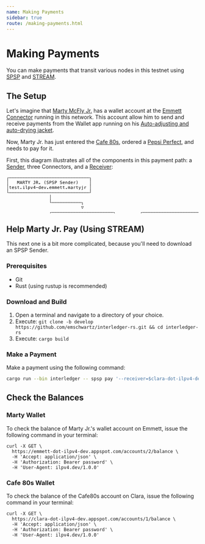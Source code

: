 ```yaml
---
name: Making Payments
sidebar: true
route: /making-payments.html
---
```


# Making Payments
You can make payments that transit various nodes in this testnet using
[SPSP](https://github.com/interledger/rfcs/blob/master/0009-simple-payment-setup-protocol/0009-simple-payment-setup-protocol.md)
and
[STREAM](https://github.com/interledger/rfcs/blob/master/0029-stream/0029-stream.md).

## The Setup
Let's imagine that [Marty McFly Jr.](https://www.youtube.com/watch?v=5ztwns5PkJY) has a wallet account at the [Emmett Connector](/emmett-connector) running in this network. This account allow him to send and receive payments from the Wallet app running on his [Auto-adjusting and auto-drying jacket](https://www.youtube.com/watch?v=VZ73TLa_aL4).

Now, Marty Jr. has just entered the [Cafe 80s](https://backtothefuture.fandom.com/wiki/Cafe_80%27s"), ordered a [Pepsi Perfect](https://youtu.be/VJleQPX94mk?t=73), and needs to pay for it.

First, this diagram illustrates all of the components in this payment path: a [Sender](https://github.com/interledger/rfcs/blob/master/0001-interledger-architecture/0001-interledger-architecture.md#sender-receiver-connectors), three Connectors, and a [Receiver](https://github.com/interledger/rfcs/blob/master/0001-interledger-architecture/0001-interledger-architecture.md#sender-receiver-connectors):

<svg xmlns="http://www.w3.org/2000/svg" version="1.1" width="862" height="170">
<path d="M 2.878906 13.319336 L 2.878906 6.412109 L 6.729980 6.412109 L 6.729980 7.335938 L 3.738281 7.335938 L 3.738281 13.319336 Z " fill="rgb(0, 0, 0)" fill-opacity="1.000000" />
<path d="M 2.878906 26.319336 L 2.878906 12.300781 L 3.738281 12.300781 L 3.738281 26.319336 Z " fill="rgb(0, 0, 0)" fill-opacity="1.000000" />
<path d="M 2.878906 39.319336 L 2.878906 25.300781 L 3.738281 25.300781 L 3.738281 39.319336 Z " fill="rgb(0, 0, 0)" fill-opacity="1.000000" />
<path d="M 2.878906 46.335938 L 2.878906 38.300781 L 3.738281 38.300781 L 3.738281 45.412109 L 6.729980 45.412109 L 6.729980 46.335938 Z " fill="rgb(0, 0, 0)" fill-opacity="1.000000" />
<path d="M 114.878906 65.319336 L 114.878906 51.300781 L 115.738281 51.300781 L 115.738281 65.319336 Z " fill="rgb(0, 0, 0)" fill-opacity="1.000000" />
<path d="M 114.878906 72.335938 L 114.878906 64.300781 L 115.738281 64.300781 L 115.738281 71.412109 L 118.729980 71.412109 L 118.729980 72.335938 Z " fill="rgb(0, 0, 0)" fill-opacity="1.000000" />
<path d="M 114.878906 104.319336 L 114.878906 97.412109 L 118.729980 97.412109 L 118.729980 98.335938 L 115.738281 98.335938 L 115.738281 104.319336 Z " fill="rgb(0, 0, 0)" fill-opacity="1.000000" />
<path d="M 114.878906 117.319336 L 114.878906 103.300781 L 115.738281 103.300781 L 115.738281 117.319336 Z " fill="rgb(0, 0, 0)" fill-opacity="1.000000" />
<path d="M 114.878906 130.319336 L 114.878906 116.300781 L 115.738281 116.300781 L 115.738281 130.319336 Z " fill="rgb(0, 0, 0)" fill-opacity="1.000000" />
<path d="M 114.878906 143.319336 L 114.878906 129.300781 L 115.738281 129.300781 L 115.738281 143.319336 Z " fill="rgb(0, 0, 0)" fill-opacity="1.000000" />
<path d="M 114.878906 156.319336 L 114.878906 142.300781 L 115.738281 142.300781 L 115.738281 156.319336 Z " fill="rgb(0, 0, 0)" fill-opacity="1.000000" />
<path d="M 114.878906 163.335938 L 114.878906 155.300781 L 115.738281 155.300781 L 115.738281 162.412109 L 118.729980 162.412109 L 118.729980 163.335938 Z " fill="rgb(0, 0, 0)" fill-opacity="1.000000" />
<path d="M 118.892578 163.335938 L 118.892578 162.412109 L 125.729980 162.412109 L 125.729980 163.335938 Z " fill="rgb(0, 0, 0)" fill-opacity="1.000000" />
<path d="M 125.892578 163.335938 L 125.892578 162.412109 L 132.729980 162.412109 L 132.729980 163.335938 Z " fill="rgb(0, 0, 0)" fill-opacity="1.000000" />
<path d="M 132.892578 163.335938 L 132.892578 162.412109 L 139.729980 162.412109 L 139.729980 163.335938 Z " fill="rgb(0, 0, 0)" fill-opacity="1.000000" />
<path d="M 139.892578 163.335938 L 139.892578 162.412109 L 146.729980 162.412109 L 146.729980 163.335938 Z " fill="rgb(0, 0, 0)" fill-opacity="1.000000" />
<path d="M 146.892578 163.335938 L 146.892578 162.412109 L 153.729980 162.412109 L 153.729980 163.335938 Z " fill="rgb(0, 0, 0)" fill-opacity="1.000000" />
<path d="M 153.892578 163.335938 L 153.892578 162.412109 L 160.729980 162.412109 L 160.729980 163.335938 Z " fill="rgb(0, 0, 0)" fill-opacity="1.000000" />
<path d="M 160.892578 163.335938 L 160.892578 162.412109 L 167.729980 162.412109 L 167.729980 163.335938 Z " fill="rgb(0, 0, 0)" fill-opacity="1.000000" />
<path d="M 167.892578 163.335938 L 167.892578 162.412109 L 174.729980 162.412109 L 174.729980 163.335938 Z " fill="rgb(0, 0, 0)" fill-opacity="1.000000" />
<path d="M 174.892578 163.335938 L 174.892578 162.412109 L 181.729980 162.412109 L 181.729980 163.335938 Z " fill="rgb(0, 0, 0)" fill-opacity="1.000000" />
<path d="M 181.892578 163.335938 L 181.892578 162.412109 L 188.729980 162.412109 L 188.729980 163.335938 Z " fill="rgb(0, 0, 0)" fill-opacity="1.000000" />
<path d="M 188.892578 163.335938 L 188.892578 162.412109 L 195.729980 162.412109 L 195.729980 163.335938 Z " fill="rgb(0, 0, 0)" fill-opacity="1.000000" />
<path d="M 195.892578 163.335938 L 195.892578 162.412109 L 202.729980 162.412109 L 202.729980 163.335938 Z " fill="rgb(0, 0, 0)" fill-opacity="1.000000" />
<path d="M 202.892578 163.335938 L 202.892578 162.412109 L 209.729980 162.412109 L 209.729980 163.335938 Z " fill="rgb(0, 0, 0)" fill-opacity="1.000000" />
<path d="M 209.892578 163.335938 L 209.892578 162.412109 L 216.729980 162.412109 L 216.729980 163.335938 Z " fill="rgb(0, 0, 0)" fill-opacity="1.000000" />
<path d="M 216.892578 163.335938 L 216.892578 162.412109 L 223.729980 162.412109 L 223.729980 163.335938 Z " fill="rgb(0, 0, 0)" fill-opacity="1.000000" />
<path d="M 223.892578 163.335938 L 223.892578 162.412109 L 230.729980 162.412109 L 230.729980 163.335938 Z " fill="rgb(0, 0, 0)" fill-opacity="1.000000" />
<path d="M 230.892578 163.335938 L 230.892578 162.412109 L 237.729980 162.412109 L 237.729980 163.335938 Z " fill="rgb(0, 0, 0)" fill-opacity="1.000000" />
<path d="M 237.892578 163.335938 L 237.892578 162.412109 L 244.729980 162.412109 L 244.729980 163.335938 Z " fill="rgb(0, 0, 0)" fill-opacity="1.000000" />
<path d="M 244.892578 163.335938 L 244.892578 162.412109 L 251.729980 162.412109 L 251.729980 163.335938 Z " fill="rgb(0, 0, 0)" fill-opacity="1.000000" />
<path d="M 251.892578 163.335938 L 251.892578 162.412109 L 258.729980 162.412109 L 258.729980 163.335938 Z " fill="rgb(0, 0, 0)" fill-opacity="1.000000" />
<path d="M 258.892578 163.335938 L 258.892578 162.412109 L 265.729980 162.412109 L 265.729980 163.335938 Z " fill="rgb(0, 0, 0)" fill-opacity="1.000000" />
<path d="M 265.892578 163.335938 L 265.892578 162.412109 L 272.729980 162.412109 L 272.729980 163.335938 Z " fill="rgb(0, 0, 0)" fill-opacity="1.000000" />
<path d="M 272.892578 163.335938 L 272.892578 162.412109 L 279.729980 162.412109 L 279.729980 163.335938 Z " fill="rgb(0, 0, 0)" fill-opacity="1.000000" />
<path d="M 279.892578 163.335938 L 279.892578 162.412109 L 282.878906 162.412109 L 282.878906 155.300781 L 283.738281 155.300781 L 283.738281 163.335938 Z " fill="rgb(0, 0, 0)" fill-opacity="1.000000" />
<path d="M 352.878906 163.335938 L 352.878906 155.300781 L 353.738281 155.300781 L 353.738281 162.412109 L 356.729980 162.412109 L 356.729980 163.335938 Z " fill="rgb(0, 0, 0)" fill-opacity="1.000000" />
<path d="M 356.892578 163.335938 L 356.892578 162.412109 L 363.729980 162.412109 L 363.729980 163.335938 Z " fill="rgb(0, 0, 0)" fill-opacity="1.000000" />
<path d="M 363.892578 163.335938 L 363.892578 162.412109 L 370.729980 162.412109 L 370.729980 163.335938 Z " fill="rgb(0, 0, 0)" fill-opacity="1.000000" />
<path d="M 370.892578 163.335938 L 370.892578 162.412109 L 377.729980 162.412109 L 377.729980 163.335938 Z " fill="rgb(0, 0, 0)" fill-opacity="1.000000" />
<path d="M 377.892578 163.335938 L 377.892578 162.412109 L 384.729980 162.412109 L 384.729980 163.335938 Z " fill="rgb(0, 0, 0)" fill-opacity="1.000000" />
<path d="M 384.892578 163.335938 L 384.892578 162.412109 L 391.729980 162.412109 L 391.729980 163.335938 Z " fill="rgb(0, 0, 0)" fill-opacity="1.000000" />
<path d="M 391.892578 163.335938 L 391.892578 162.412109 L 398.729980 162.412109 L 398.729980 163.335938 Z " fill="rgb(0, 0, 0)" fill-opacity="1.000000" />
<path d="M 398.892578 163.335938 L 398.892578 162.412109 L 405.729980 162.412109 L 405.729980 163.335938 Z " fill="rgb(0, 0, 0)" fill-opacity="1.000000" />
<path d="M 405.892578 163.335938 L 405.892578 162.412109 L 412.729980 162.412109 L 412.729980 163.335938 Z " fill="rgb(0, 0, 0)" fill-opacity="1.000000" />
<path d="M 412.892578 163.335938 L 412.892578 162.412109 L 419.729980 162.412109 L 419.729980 163.335938 Z " fill="rgb(0, 0, 0)" fill-opacity="1.000000" />
<path d="M 419.892578 163.335938 L 419.892578 162.412109 L 426.729980 162.412109 L 426.729980 163.335938 Z " fill="rgb(0, 0, 0)" fill-opacity="1.000000" />
<path d="M 426.892578 163.335938 L 426.892578 162.412109 L 433.729980 162.412109 L 433.729980 163.335938 Z " fill="rgb(0, 0, 0)" fill-opacity="1.000000" />
<path d="M 433.892578 163.335938 L 433.892578 162.412109 L 440.729980 162.412109 L 440.729980 163.335938 Z " fill="rgb(0, 0, 0)" fill-opacity="1.000000" />
<path d="M 440.892578 163.335938 L 440.892578 162.412109 L 447.729980 162.412109 L 447.729980 163.335938 Z " fill="rgb(0, 0, 0)" fill-opacity="1.000000" />
<path d="M 447.892578 163.335938 L 447.892578 162.412109 L 454.729980 162.412109 L 454.729980 163.335938 Z " fill="rgb(0, 0, 0)" fill-opacity="1.000000" />
<path d="M 454.892578 163.335938 L 454.892578 162.412109 L 461.729980 162.412109 L 461.729980 163.335938 Z " fill="rgb(0, 0, 0)" fill-opacity="1.000000" />
<path d="M 461.892578 163.335938 L 461.892578 162.412109 L 468.729980 162.412109 L 468.729980 163.335938 Z " fill="rgb(0, 0, 0)" fill-opacity="1.000000" />
<path d="M 468.892578 163.335938 L 468.892578 162.412109 L 475.729980 162.412109 L 475.729980 163.335938 Z " fill="rgb(0, 0, 0)" fill-opacity="1.000000" />
<path d="M 475.892578 163.335938 L 475.892578 162.412109 L 482.729980 162.412109 L 482.729980 163.335938 Z " fill="rgb(0, 0, 0)" fill-opacity="1.000000" />
<path d="M 482.892578 163.335938 L 482.892578 162.412109 L 489.729980 162.412109 L 489.729980 163.335938 Z " fill="rgb(0, 0, 0)" fill-opacity="1.000000" />
<path d="M 489.892578 163.335938 L 489.892578 162.412109 L 496.729980 162.412109 L 496.729980 163.335938 Z " fill="rgb(0, 0, 0)" fill-opacity="1.000000" />
<path d="M 496.892578 163.335938 L 496.892578 162.412109 L 503.729980 162.412109 L 503.729980 163.335938 Z " fill="rgb(0, 0, 0)" fill-opacity="1.000000" />
<path d="M 503.892578 163.335938 L 503.892578 162.412109 L 510.729980 162.412109 L 510.729980 163.335938 Z " fill="rgb(0, 0, 0)" fill-opacity="1.000000" />
<path d="M 510.892578 163.335938 L 510.892578 162.412109 L 517.729980 162.412109 L 517.729980 163.335938 Z " fill="rgb(0, 0, 0)" fill-opacity="1.000000" />
<path d="M 517.892578 163.335938 L 517.892578 162.412109 L 520.878906 162.412109 L 520.878906 155.300781 L 521.738281 155.300781 L 521.738281 163.335938 Z " fill="rgb(0, 0, 0)" fill-opacity="1.000000" />
<path d="M 583.878906 163.335938 L 583.878906 155.300781 L 584.738281 155.300781 L 584.738281 162.412109 L 587.729980 162.412109 L 587.729980 163.335938 Z " fill="rgb(0, 0, 0)" fill-opacity="1.000000" />
<path d="M 587.892578 163.335938 L 587.892578 162.412109 L 594.729980 162.412109 L 594.729980 163.335938 Z " fill="rgb(0, 0, 0)" fill-opacity="1.000000" />
<path d="M 594.892578 163.335938 L 594.892578 162.412109 L 601.729980 162.412109 L 601.729980 163.335938 Z " fill="rgb(0, 0, 0)" fill-opacity="1.000000" />
<path d="M 601.892578 163.335938 L 601.892578 162.412109 L 608.729980 162.412109 L 608.729980 163.335938 Z " fill="rgb(0, 0, 0)" fill-opacity="1.000000" />
<path d="M 608.892578 163.335938 L 608.892578 162.412109 L 615.729980 162.412109 L 615.729980 163.335938 Z " fill="rgb(0, 0, 0)" fill-opacity="1.000000" />
<path d="M 615.892578 163.335938 L 615.892578 162.412109 L 622.729980 162.412109 L 622.729980 163.335938 Z " fill="rgb(0, 0, 0)" fill-opacity="1.000000" />
<path d="M 622.892578 163.335938 L 622.892578 162.412109 L 629.729980 162.412109 L 629.729980 163.335938 Z " fill="rgb(0, 0, 0)" fill-opacity="1.000000" />
<path d="M 629.892578 163.335938 L 629.892578 162.412109 L 636.729980 162.412109 L 636.729980 163.335938 Z " fill="rgb(0, 0, 0)" fill-opacity="1.000000" />
<path d="M 636.892578 163.335938 L 636.892578 162.412109 L 643.729980 162.412109 L 643.729980 163.335938 Z " fill="rgb(0, 0, 0)" fill-opacity="1.000000" />
<path d="M 643.892578 163.335938 L 643.892578 162.412109 L 650.729980 162.412109 L 650.729980 163.335938 Z " fill="rgb(0, 0, 0)" fill-opacity="1.000000" />
<path d="M 650.892578 163.335938 L 650.892578 162.412109 L 657.729980 162.412109 L 657.729980 163.335938 Z " fill="rgb(0, 0, 0)" fill-opacity="1.000000" />
<path d="M 657.892578 163.335938 L 657.892578 162.412109 L 664.729980 162.412109 L 664.729980 163.335938 Z " fill="rgb(0, 0, 0)" fill-opacity="1.000000" />
<path d="M 664.892578 163.335938 L 664.892578 162.412109 L 671.729980 162.412109 L 671.729980 163.335938 Z " fill="rgb(0, 0, 0)" fill-opacity="1.000000" />
<path d="M 671.892578 163.335938 L 671.892578 162.412109 L 678.729980 162.412109 L 678.729980 163.335938 Z " fill="rgb(0, 0, 0)" fill-opacity="1.000000" />
<path d="M 678.892578 163.335938 L 678.892578 162.412109 L 685.729980 162.412109 L 685.729980 163.335938 Z " fill="rgb(0, 0, 0)" fill-opacity="1.000000" />
<path d="M 685.892578 163.335938 L 685.892578 162.412109 L 692.729980 162.412109 L 692.729980 163.335938 Z " fill="rgb(0, 0, 0)" fill-opacity="1.000000" />
<path d="M 692.892578 163.335938 L 692.892578 162.412109 L 699.729980 162.412109 L 699.729980 163.335938 Z " fill="rgb(0, 0, 0)" fill-opacity="1.000000" />
<path d="M 699.892578 163.335938 L 699.892578 162.412109 L 706.729980 162.412109 L 706.729980 163.335938 Z " fill="rgb(0, 0, 0)" fill-opacity="1.000000" />
<path d="M 706.892578 163.335938 L 706.892578 162.412109 L 713.729980 162.412109 L 713.729980 163.335938 Z " fill="rgb(0, 0, 0)" fill-opacity="1.000000" />
<path d="M 713.892578 163.335938 L 713.892578 162.412109 L 720.729980 162.412109 L 720.729980 163.335938 Z " fill="rgb(0, 0, 0)" fill-opacity="1.000000" />
<path d="M 720.892578 163.335938 L 720.892578 162.412109 L 727.729980 162.412109 L 727.729980 163.335938 Z " fill="rgb(0, 0, 0)" fill-opacity="1.000000" />
<path d="M 727.892578 163.335938 L 727.892578 162.412109 L 734.729980 162.412109 L 734.729980 163.335938 Z " fill="rgb(0, 0, 0)" fill-opacity="1.000000" />
<path d="M 734.892578 163.335938 L 734.892578 162.412109 L 741.729980 162.412109 L 741.729980 163.335938 Z " fill="rgb(0, 0, 0)" fill-opacity="1.000000" />
<path d="M 741.892578 163.335938 L 741.892578 162.412109 L 748.729980 162.412109 L 748.729980 163.335938 Z " fill="rgb(0, 0, 0)" fill-opacity="1.000000" />
<path d="M 748.892578 163.335938 L 748.892578 162.412109 L 751.878906 162.412109 L 751.878906 155.300781 L 752.738281 155.300781 L 752.738281 163.335938 Z " fill="rgb(0, 0, 0)" fill-opacity="1.000000" />
<path d="M 129.297852 119.276367 L 129.297852 120.984375 L 131.542969 120.984375 L 131.542969 121.752441 L 129.297852 121.752441 L 129.297852 125.018066 Q 129.297852 125.684082 129.550293 125.947266 Q 129.802734 126.210449 130.431152 126.210449 L 131.542969 126.210449 L 131.542969 127.000000 L 130.334473 127.000000 Q 129.222656 127.000000 128.766113 126.554199 Q 128.309570 126.108398 128.309570 125.018066 L 128.309570 121.752441 L 126.703613 121.752441 L 126.703613 120.984375 L 128.309570 120.984375 L 128.309570 119.276367 Z " fill="rgb(0, 0, 0)" fill-opacity="1.000000" />
<path d="M 179.592285 131.116211 Q 178.877930 132.340820 178.526123 133.557373 Q 178.174316 134.773926 178.174316 136.009277 Q 178.174316 137.239258 178.526123 138.458496 Q 178.877930 139.677734 179.592285 140.913086 L 178.732910 140.913086 Q 177.921875 139.634766 177.524414 138.423584 Q 177.126953 137.212402 177.126953 136.009277 Q 177.126953 134.811523 177.524414 133.597656 Q 177.921875 132.383789 178.732910 131.116211 Z " fill="rgb(0, 0, 0)" fill-opacity="1.000000" />
<path d="M 282.878906 156.319336 L 282.878906 142.300781 L 283.738281 142.300781 L 283.738281 156.319336 Z " fill="rgb(0, 0, 0)" fill-opacity="1.000000" />
<path d="M 352.878906 156.319336 L 352.878906 142.300781 L 353.738281 142.300781 L 353.738281 156.319336 Z " fill="rgb(0, 0, 0)" fill-opacity="1.000000" />
<path d="M 520.878906 156.319336 L 520.878906 142.300781 L 521.738281 142.300781 L 521.738281 156.319336 Z " fill="rgb(0, 0, 0)" fill-opacity="1.000000" />
<path d="M 583.878906 156.319336 L 583.878906 142.300781 L 584.738281 142.300781 L 584.738281 156.319336 Z " fill="rgb(0, 0, 0)" fill-opacity="1.000000" />
<path d="M 751.878906 156.319336 L 751.878906 142.300781 L 752.738281 142.300781 L 752.738281 156.319336 Z " fill="rgb(0, 0, 0)" fill-opacity="1.000000" />
<path d="M 186.082031 136.213379 Q 186.500977 136.320801 186.796387 136.618896 Q 187.091797 136.916992 187.532227 137.808594 L 188.622559 140.000000 L 187.457031 140.000000 L 186.500977 137.975098 Q 186.087402 137.110352 185.757080 136.860596 Q 185.426758 136.610840 184.895020 136.610840 L 183.858398 136.610840 L 183.858398 140.000000 L 182.768066 140.000000 L 182.768066 131.980957 L 185.002441 131.980957 Q 186.323730 131.980957 187.027344 132.577148 Q 187.730957 133.173340 187.730957 134.301270 Q 187.730957 135.096191 187.298584 135.598389 Q 186.866211 136.100586 186.082031 136.213379 Z M 183.858398 132.872559 L 183.858398 135.719238 L 185.045410 135.719238 Q 185.824219 135.719238 186.205566 135.370117 Q 186.586914 135.020996 186.586914 134.301270 Q 186.586914 133.608398 186.181396 133.240479 Q 185.775879 132.872559 185.002441 132.872559 Z " fill="rgb(0, 0, 0)" fill-opacity="1.000000" />
<path d="M 190.047363 137.722656 L 190.047363 133.995117 L 191.035645 133.995117 L 191.035645 137.722656 Q 191.035645 138.533691 191.322998 138.915039 Q 191.610352 139.296387 192.211914 139.296387 Q 192.910156 139.296387 193.280762 138.804932 Q 193.651367 138.313477 193.651367 137.395020 L 193.651367 133.995117 L 194.645020 133.995117 L 194.645020 140.000000 L 193.651367 140.000000 L 193.651367 139.097656 Q 193.388184 139.618652 192.934326 139.887207 Q 192.480469 140.155762 191.873535 140.155762 Q 190.949707 140.155762 190.498535 139.551514 Q 190.047363 138.947266 190.047363 137.722656 Z " fill="rgb(0, 0, 0)" fill-opacity="1.000000" />
<path d="M 201.226074 134.193848 L 201.226074 135.160645 Q 200.801758 134.913574 200.372070 134.790039 Q 199.942383 134.666504 199.496582 134.666504 Q 198.825195 134.666504 198.494873 134.884033 Q 198.164551 135.101562 198.164551 135.547363 Q 198.164551 135.950195 198.411621 136.148926 Q 198.658691 136.347656 199.641602 136.535645 L 200.039062 136.610840 Q 200.774902 136.750488 201.153564 137.169434 Q 201.532227 137.588379 201.532227 138.259766 Q 201.532227 139.151367 200.898438 139.653564 Q 200.264648 140.155762 199.136719 140.155762 Q 198.690918 140.155762 198.202148 140.061768 Q 197.713379 139.967773 197.144043 139.779785 L 197.144043 138.759277 Q 197.697266 139.043945 198.202148 139.186279 Q 198.707031 139.328613 199.158203 139.328613 Q 199.813477 139.328613 200.173340 139.062744 Q 200.533203 138.796875 200.533203 138.318848 Q 200.533203 137.631348 199.217285 137.368164 L 199.174316 137.357422 L 198.803711 137.282227 Q 197.949707 137.115723 197.557617 136.720947 Q 197.165527 136.326172 197.165527 135.644043 Q 197.165527 134.779297 197.750977 134.309326 Q 198.336426 133.839355 199.421387 133.839355 Q 199.904785 133.839355 200.350586 133.927979 Q 200.796387 134.016602 201.226074 134.193848 Z " fill="rgb(0, 0, 0)" fill-opacity="1.000000" />
<path d="M 206.297852 132.276367 L 206.297852 133.984375 L 208.542969 133.984375 L 208.542969 134.752441 L 206.297852 134.752441 L 206.297852 138.018066 Q 206.297852 138.684082 206.550293 138.947266 Q 206.802734 139.210449 207.431152 139.210449 L 208.542969 139.210449 L 208.542969 140.000000 L 207.334473 140.000000 Q 206.222656 140.000000 205.766113 139.554199 Q 205.309570 139.108398 205.309570 138.018066 L 205.309570 134.752441 L 203.703613 134.752441 L 203.703613 133.984375 L 205.309570 133.984375 L 205.309570 132.276367 Z " fill="rgb(0, 0, 0)" fill-opacity="1.000000" />
<path d="M 211.869141 131.116211 L 212.728516 131.116211 Q 213.539551 132.383789 213.937012 133.597656 Q 214.334473 134.811523 214.334473 136.009277 Q 214.334473 137.217773 213.937012 138.431641 Q 213.539551 139.645508 212.728516 140.913086 L 211.869141 140.913086 Q 212.583496 139.666992 212.935303 138.447754 Q 213.287109 137.228516 213.287109 136.009277 Q 213.287109 134.784668 212.935303 133.565430 Q 212.583496 132.346191 211.869141 131.116211 Z " fill="rgb(0, 0, 0)" fill-opacity="1.000000" />
<path d="M 282.878906 143.319336 L 282.878906 129.300781 L 283.738281 129.300781 L 283.738281 143.319336 Z " fill="rgb(0, 0, 0)" fill-opacity="1.000000" />
<path d="M 288.256836 137.142578 L 292.978027 139.505859 L 292.978027 134.779297 Z M 287.032227 137.142578 L 293.590332 133.866211 L 293.590332 140.418945 Z " fill="rgb(0, 0, 0)" fill-opacity="1.000000" />
<path d="M 293.892578 137.335938 L 293.892578 136.412109 L 300.729980 136.412109 L 300.729980 137.335938 Z " fill="rgb(0, 0, 0)" fill-opacity="1.000000" />
<path d="M 300.892578 137.335938 L 300.892578 136.412109 L 307.729980 136.412109 L 307.729980 137.335938 Z " fill="rgb(0, 0, 0)" fill-opacity="1.000000" />
<path d="M 308.461914 131.980957 L 309.627441 131.980957 L 311.389160 135.004883 L 313.183105 131.980957 L 314.348633 131.980957 L 311.947754 135.751465 L 314.520508 140.000000 L 313.354980 140.000000 L 311.389160 136.546387 L 309.267578 140.000000 L 308.096680 140.000000 L 310.782227 135.751465 Z " fill="rgb(0, 0, 0)" fill-opacity="1.000000" />
<path d="M 319.082031 136.213379 Q 319.500977 136.320801 319.796387 136.618896 Q 320.091797 136.916992 320.532227 137.808594 L 321.622559 140.000000 L 320.457031 140.000000 L 319.500977 137.975098 Q 319.087402 137.110352 318.757080 136.860596 Q 318.426758 136.610840 317.895020 136.610840 L 316.858398 136.610840 L 316.858398 140.000000 L 315.768066 140.000000 L 315.768066 131.980957 L 318.002441 131.980957 Q 319.323730 131.980957 320.027344 132.577148 Q 320.730957 133.173340 320.730957 134.301270 Q 320.730957 135.096191 320.298584 135.598389 Q 319.866211 136.100586 319.082031 136.213379 Z M 316.858398 132.872559 L 316.858398 135.719238 L 318.045410 135.719238 Q 318.824219 135.719238 319.205566 135.370117 Q 319.586914 135.020996 319.586914 134.301270 Q 319.586914 133.608398 319.181396 133.240479 Q 318.775879 132.872559 318.002441 132.872559 Z " fill="rgb(0, 0, 0)" fill-opacity="1.000000" />
<path d="M 324.143066 132.872559 L 324.143066 135.885742 L 325.399902 135.885742 Q 326.151855 135.885742 326.573486 135.488281 Q 326.995117 135.090820 326.995117 134.376465 Q 326.995117 133.662109 326.576172 133.267334 Q 326.157227 132.872559 325.399902 132.872559 Z M 323.058105 131.980957 L 325.399902 131.980957 Q 326.742676 131.980957 327.435547 132.590576 Q 328.128418 133.200195 328.128418 134.376465 Q 328.128418 135.563477 327.438232 136.170410 Q 326.748047 136.777344 325.399902 136.777344 L 324.143066 136.777344 L 324.143066 140.000000 L 323.058105 140.000000 Z " fill="rgb(0, 0, 0)" fill-opacity="1.000000" />
<path d="M 328.892578 137.335938 L 328.892578 136.412109 L 335.729980 136.412109 L 335.729980 137.335938 Z " fill="rgb(0, 0, 0)" fill-opacity="1.000000" />
<path d="M 335.892578 137.335938 L 335.892578 136.412109 L 342.729980 136.412109 L 342.729980 137.335938 Z " fill="rgb(0, 0, 0)" fill-opacity="1.000000" />
<path d="M 343.644531 139.505859 L 348.365723 137.142578 L 343.644531 134.779297 Z M 343.032227 140.418945 L 343.032227 133.866211 L 349.590332 137.142578 Z " fill="rgb(0, 0, 0)" fill-opacity="1.000000" />
<path d="M 352.878906 143.319336 L 352.878906 129.300781 L 353.738281 129.300781 L 353.738281 143.319336 Z " fill="rgb(0, 0, 0)" fill-opacity="1.000000" />
<path d="M 417.592285 131.116211 Q 416.877930 132.340820 416.526123 133.557373 Q 416.174316 134.773926 416.174316 136.009277 Q 416.174316 137.239258 416.526123 138.458496 Q 416.877930 139.677734 417.592285 140.913086 L 416.732910 140.913086 Q 415.921875 139.634766 415.524414 138.423584 Q 415.126953 137.212402 415.126953 136.009277 Q 415.126953 134.811523 415.524414 133.597656 Q 415.921875 132.383789 416.732910 131.116211 Z " fill="rgb(0, 0, 0)" fill-opacity="1.000000" />
<path d="M 420.585449 139.672363 L 420.585449 138.404785 Q 421.074219 138.839844 421.595215 139.057373 Q 422.116211 139.274902 422.674805 139.274902 Q 423.442871 139.274902 423.746338 138.874756 Q 424.049805 138.474609 424.049805 137.384277 L 424.049805 132.894043 L 422.003418 132.894043 L 422.003418 131.980957 L 425.134766 131.980957 L 425.134766 137.384277 Q 425.134766 138.898926 424.568115 139.527344 Q 424.001465 140.155762 422.674805 140.155762 Q 422.159180 140.155762 421.648926 140.037598 Q 421.138672 139.919434 420.585449 139.672363 Z " fill="rgb(0, 0, 0)" fill-opacity="1.000000" />
<path d="M 430.770508 136.976074 L 430.442871 136.976074 Q 429.578125 136.976074 429.140381 137.279541 Q 428.702637 137.583008 428.702637 138.184570 Q 428.702637 138.727051 429.030273 139.027832 Q 429.357910 139.328613 429.937988 139.328613 Q 430.754395 139.328613 431.221680 138.761963 Q 431.688965 138.195312 431.694336 137.196289 L 431.694336 136.976074 Z M 432.687988 136.567871 L 432.687988 140.000000 L 431.694336 140.000000 L 431.694336 139.108398 Q 431.377441 139.645508 430.896729 139.900635 Q 430.416016 140.155762 429.728516 140.155762 Q 428.810059 140.155762 428.262207 139.637451 Q 427.714355 139.119141 427.714355 138.249023 Q 427.714355 137.244629 428.388428 136.723633 Q 429.062500 136.202637 430.367676 136.202637 L 431.694336 136.202637 L 431.694336 136.046875 Q 431.688965 135.327148 431.329102 135.002197 Q 430.969238 134.677246 430.179688 134.677246 Q 429.674805 134.677246 429.159180 134.822266 Q 428.643555 134.967285 428.154785 135.246582 L 428.154785 134.258301 Q 428.702637 134.048828 429.204834 133.944092 Q 429.707031 133.839355 430.179688 133.839355 Q 430.926270 133.839355 431.455322 134.059570 Q 431.984375 134.279785 432.312012 134.720215 Q 432.516113 134.988770 432.602051 135.383545 Q 432.687988 135.778320 432.687988 136.567871 Z " fill="rgb(0, 0, 0)" fill-opacity="1.000000" />
<path d="M 434.537109 133.984375 L 435.562988 133.984375 L 437.308594 139.033203 L 439.059570 133.984375 L 440.085449 133.984375 L 437.947754 140.000000 L 436.674805 140.000000 Z " fill="rgb(0, 0, 0)" fill-opacity="1.000000" />
<path d="M 444.770508 136.976074 L 444.442871 136.976074 Q 443.578125 136.976074 443.140381 137.279541 Q 442.702637 137.583008 442.702637 138.184570 Q 442.702637 138.727051 443.030273 139.027832 Q 443.357910 139.328613 443.937988 139.328613 Q 444.754395 139.328613 445.221680 138.761963 Q 445.688965 138.195312 445.694336 137.196289 L 445.694336 136.976074 Z M 446.687988 136.567871 L 446.687988 140.000000 L 445.694336 140.000000 L 445.694336 139.108398 Q 445.377441 139.645508 444.896729 139.900635 Q 444.416016 140.155762 443.728516 140.155762 Q 442.810059 140.155762 442.262207 139.637451 Q 441.714355 139.119141 441.714355 138.249023 Q 441.714355 137.244629 442.388428 136.723633 Q 443.062500 136.202637 444.367676 136.202637 L 445.694336 136.202637 L 445.694336 136.046875 Q 445.688965 135.327148 445.329102 135.002197 Q 444.969238 134.677246 444.179688 134.677246 Q 443.674805 134.677246 443.159180 134.822266 Q 442.643555 134.967285 442.154785 135.246582 L 442.154785 134.258301 Q 442.702637 134.048828 443.204834 133.944092 Q 443.707031 133.839355 444.179688 133.839355 Q 444.926270 133.839355 445.455322 134.059570 Q 445.984375 134.279785 446.312012 134.720215 Q 446.516113 134.988770 446.602051 135.383545 Q 446.687988 135.778320 446.687988 136.567871 Z " fill="rgb(0, 0, 0)" fill-opacity="1.000000" />
<path d="M 449.869141 131.116211 L 450.728516 131.116211 Q 451.539551 132.383789 451.937012 133.597656 Q 452.334473 134.811523 452.334473 136.009277 Q 452.334473 137.217773 451.937012 138.431641 Q 451.539551 139.645508 450.728516 140.913086 L 449.869141 140.913086 Q 450.583496 139.666992 450.935303 138.447754 Q 451.287109 137.228516 451.287109 136.009277 Q 451.287109 134.784668 450.935303 133.565430 Q 450.583496 132.346191 449.869141 131.116211 Z " fill="rgb(0, 0, 0)" fill-opacity="1.000000" />
<path d="M 520.878906 143.319336 L 520.878906 129.300781 L 521.738281 129.300781 L 521.738281 143.319336 Z " fill="rgb(0, 0, 0)" fill-opacity="1.000000" />
<path d="M 526.256836 137.142578 L 530.978027 139.505859 L 530.978027 134.779297 Z M 525.032227 137.142578 L 531.590332 133.866211 L 531.590332 140.418945 Z " fill="rgb(0, 0, 0)" fill-opacity="1.000000" />
<path d="M 531.892578 137.335938 L 531.892578 136.412109 L 538.729980 136.412109 L 538.729980 137.335938 Z " fill="rgb(0, 0, 0)" fill-opacity="1.000000" />
<path d="M 538.892578 137.335938 L 538.892578 136.412109 L 545.729980 136.412109 L 545.729980 137.335938 Z " fill="rgb(0, 0, 0)" fill-opacity="1.000000" />
<path d="M 546.461914 131.980957 L 547.627441 131.980957 L 549.389160 135.004883 L 551.183105 131.980957 L 552.348633 131.980957 L 549.947754 135.751465 L 552.520508 140.000000 L 551.354980 140.000000 L 549.389160 136.546387 L 547.267578 140.000000 L 546.096680 140.000000 L 548.782227 135.751465 Z " fill="rgb(0, 0, 0)" fill-opacity="1.000000" />
<path d="M 557.082031 136.213379 Q 557.500977 136.320801 557.796387 136.618896 Q 558.091797 136.916992 558.532227 137.808594 L 559.622559 140.000000 L 558.457031 140.000000 L 557.500977 137.975098 Q 557.087402 137.110352 556.757080 136.860596 Q 556.426758 136.610840 555.895020 136.610840 L 554.858398 136.610840 L 554.858398 140.000000 L 553.768066 140.000000 L 553.768066 131.980957 L 556.002441 131.980957 Q 557.323730 131.980957 558.027344 132.577148 Q 558.730957 133.173340 558.730957 134.301270 Q 558.730957 135.096191 558.298584 135.598389 Q 557.866211 136.100586 557.082031 136.213379 Z M 554.858398 132.872559 L 554.858398 135.719238 L 556.045410 135.719238 Q 556.824219 135.719238 557.205566 135.370117 Q 557.586914 135.020996 557.586914 134.301270 Q 557.586914 133.608398 557.181396 133.240479 Q 556.775879 132.872559 556.002441 132.872559 Z " fill="rgb(0, 0, 0)" fill-opacity="1.000000" />
<path d="M 562.143066 132.872559 L 562.143066 135.885742 L 563.399902 135.885742 Q 564.151855 135.885742 564.573486 135.488281 Q 564.995117 135.090820 564.995117 134.376465 Q 564.995117 133.662109 564.576172 133.267334 Q 564.157227 132.872559 563.399902 132.872559 Z M 561.058105 131.980957 L 563.399902 131.980957 Q 564.742676 131.980957 565.435547 132.590576 Q 566.128418 133.200195 566.128418 134.376465 Q 566.128418 135.563477 565.438232 136.170410 Q 564.748047 136.777344 563.399902 136.777344 L 562.143066 136.777344 L 562.143066 140.000000 L 561.058105 140.000000 Z " fill="rgb(0, 0, 0)" fill-opacity="1.000000" />
<path d="M 566.892578 137.335938 L 566.892578 136.412109 L 573.729980 136.412109 L 573.729980 137.335938 Z " fill="rgb(0, 0, 0)" fill-opacity="1.000000" />
<path d="M 574.644531 139.505859 L 579.365723 137.142578 L 574.644531 134.779297 Z M 574.032227 140.418945 L 574.032227 133.866211 L 580.590332 137.142578 Z " fill="rgb(0, 0, 0)" fill-opacity="1.000000" />
<path d="M 583.878906 143.319336 L 583.878906 129.300781 L 584.738281 129.300781 L 584.738281 143.319336 Z " fill="rgb(0, 0, 0)" fill-opacity="1.000000" />
<path d="M 648.592285 131.116211 Q 647.877930 132.340820 647.526123 133.557373 Q 647.174316 134.773926 647.174316 136.009277 Q 647.174316 137.239258 647.526123 138.458496 Q 647.877930 139.677734 648.592285 140.913086 L 647.732910 140.913086 Q 646.921875 139.634766 646.524414 138.423584 Q 646.126953 137.212402 646.126953 136.009277 Q 646.126953 134.811523 646.524414 133.597656 Q 646.921875 132.383789 647.732910 131.116211 Z " fill="rgb(0, 0, 0)" fill-opacity="1.000000" />
<path d="M 655.082031 136.213379 Q 655.500977 136.320801 655.796387 136.618896 Q 656.091797 136.916992 656.532227 137.808594 L 657.622559 140.000000 L 656.457031 140.000000 L 655.500977 137.975098 Q 655.087402 137.110352 654.757080 136.860596 Q 654.426758 136.610840 653.895020 136.610840 L 652.858398 136.610840 L 652.858398 140.000000 L 651.768066 140.000000 L 651.768066 131.980957 L 654.002441 131.980957 Q 655.323730 131.980957 656.027344 132.577148 Q 656.730957 133.173340 656.730957 134.301270 Q 656.730957 135.096191 656.298584 135.598389 Q 655.866211 136.100586 655.082031 136.213379 Z M 652.858398 132.872559 L 652.858398 135.719238 L 654.045410 135.719238 Q 654.824219 135.719238 655.205566 135.370117 Q 655.586914 135.020996 655.586914 134.301270 Q 655.586914 133.608398 655.181396 133.240479 Q 654.775879 132.872559 654.002441 132.872559 Z " fill="rgb(0, 0, 0)" fill-opacity="1.000000" />
<path d="M 659.047363 137.722656 L 659.047363 133.995117 L 660.035645 133.995117 L 660.035645 137.722656 Q 660.035645 138.533691 660.322998 138.915039 Q 660.610352 139.296387 661.211914 139.296387 Q 661.910156 139.296387 662.280762 138.804932 Q 662.651367 138.313477 662.651367 137.395020 L 662.651367 133.995117 L 663.645020 133.995117 L 663.645020 140.000000 L 662.651367 140.000000 L 662.651367 139.097656 Q 662.388184 139.618652 661.934326 139.887207 Q 661.480469 140.155762 660.873535 140.155762 Q 659.949707 140.155762 659.498535 139.551514 Q 659.047363 138.947266 659.047363 137.722656 Z " fill="rgb(0, 0, 0)" fill-opacity="1.000000" />
<path d="M 670.226074 134.193848 L 670.226074 135.160645 Q 669.801758 134.913574 669.372070 134.790039 Q 668.942383 134.666504 668.496582 134.666504 Q 667.825195 134.666504 667.494873 134.884033 Q 667.164551 135.101562 667.164551 135.547363 Q 667.164551 135.950195 667.411621 136.148926 Q 667.658691 136.347656 668.641602 136.535645 L 669.039062 136.610840 Q 669.774902 136.750488 670.153564 137.169434 Q 670.532227 137.588379 670.532227 138.259766 Q 670.532227 139.151367 669.898438 139.653564 Q 669.264648 140.155762 668.136719 140.155762 Q 667.690918 140.155762 667.202148 140.061768 Q 666.713379 139.967773 666.144043 139.779785 L 666.144043 138.759277 Q 666.697266 139.043945 667.202148 139.186279 Q 667.707031 139.328613 668.158203 139.328613 Q 668.813477 139.328613 669.173340 139.062744 Q 669.533203 138.796875 669.533203 138.318848 Q 669.533203 137.631348 668.217285 137.368164 L 668.174316 137.357422 L 667.803711 137.282227 Q 666.949707 137.115723 666.557617 136.720947 Q 666.165527 136.326172 666.165527 135.644043 Q 666.165527 134.779297 666.750977 134.309326 Q 667.336426 133.839355 668.421387 133.839355 Q 668.904785 133.839355 669.350586 133.927979 Q 669.796387 134.016602 670.226074 134.193848 Z " fill="rgb(0, 0, 0)" fill-opacity="1.000000" />
<path d="M 675.297852 132.276367 L 675.297852 133.984375 L 677.542969 133.984375 L 677.542969 134.752441 L 675.297852 134.752441 L 675.297852 138.018066 Q 675.297852 138.684082 675.550293 138.947266 Q 675.802734 139.210449 676.431152 139.210449 L 677.542969 139.210449 L 677.542969 140.000000 L 676.334473 140.000000 Q 675.222656 140.000000 674.766113 139.554199 Q 674.309570 139.108398 674.309570 138.018066 L 674.309570 134.752441 L 672.703613 134.752441 L 672.703613 133.984375 L 674.309570 133.984375 L 674.309570 132.276367 Z " fill="rgb(0, 0, 0)" fill-opacity="1.000000" />
<path d="M 680.869141 131.116211 L 681.728516 131.116211 Q 682.539551 132.383789 682.937012 133.597656 Q 683.334473 134.811523 683.334473 136.009277 Q 683.334473 137.217773 682.937012 138.431641 Q 682.539551 139.645508 681.728516 140.913086 L 680.869141 140.913086 Q 681.583496 139.666992 681.935303 138.447754 Q 682.287109 137.228516 682.287109 136.009277 Q 682.287109 134.784668 681.935303 133.565430 Q 681.583496 132.346191 680.869141 131.116211 Z " fill="rgb(0, 0, 0)" fill-opacity="1.000000" />
<path d="M 751.878906 143.319336 L 751.878906 129.300781 L 752.738281 129.300781 L 752.738281 143.319336 Z " fill="rgb(0, 0, 0)" fill-opacity="1.000000" />
<path d="M 139.015625 123.498047 L 139.015625 123.981445 L 134.734863 123.981445 L 134.734863 124.013672 Q 134.691895 125.243652 135.204834 125.780762 Q 135.717773 126.317871 136.652344 126.317871 Q 137.125000 126.317871 137.640625 126.167480 Q 138.156250 126.017090 138.741699 125.710938 L 138.741699 126.693848 Q 138.177734 126.924805 137.654053 127.040283 Q 137.130371 127.155762 136.641602 127.155762 Q 135.239746 127.155762 134.450195 126.315186 Q 133.660645 125.474609 133.660645 123.997559 Q 133.660645 122.558105 134.434082 121.698730 Q 135.207520 120.839355 136.496582 120.839355 Q 137.645996 120.839355 138.309326 121.618164 Q 138.972656 122.396973 139.015625 123.498047 Z M 138.027344 123.208008 Q 137.962891 122.584961 137.573486 122.131104 Q 137.184082 121.677246 136.453613 121.677246 Q 135.739258 121.677246 135.277344 122.149902 Q 134.815430 122.622559 134.772461 123.213379 Z " fill="rgb(0, 0, 0)" fill-opacity="1.000000" />
<path d="M 145.226074 121.193848 L 145.226074 122.160645 Q 144.801758 121.913574 144.372070 121.790039 Q 143.942383 121.666504 143.496582 121.666504 Q 142.825195 121.666504 142.494873 121.884033 Q 142.164551 122.101562 142.164551 122.547363 Q 142.164551 122.950195 142.411621 123.148926 Q 142.658691 123.347656 143.641602 123.535645 L 144.039062 123.610840 Q 144.774902 123.750488 145.153564 124.169434 Q 145.532227 124.588379 145.532227 125.259766 Q 145.532227 126.151367 144.898438 126.653564 Q 144.264648 127.155762 143.136719 127.155762 Q 142.690918 127.155762 142.202148 127.061768 Q 141.713379 126.967773 141.144043 126.779785 L 141.144043 125.759277 Q 141.697266 126.043945 142.202148 126.186279 Q 142.707031 126.328613 143.158203 126.328613 Q 143.813477 126.328613 144.173340 126.062744 Q 144.533203 125.796875 144.533203 125.318848 Q 144.533203 124.631348 143.217285 124.368164 L 143.174316 124.357422 L 142.803711 124.282227 Q 141.949707 124.115723 141.557617 123.720947 Q 141.165527 123.326172 141.165527 122.644043 Q 141.165527 121.779297 141.750977 121.309326 Q 142.336426 120.839355 143.421387 120.839355 Q 143.904785 120.839355 144.350586 120.927979 Q 144.796387 121.016602 145.226074 121.193848 Z " fill="rgb(0, 0, 0)" fill-opacity="1.000000" />
<path d="M 150.297852 119.276367 L 150.297852 120.984375 L 152.542969 120.984375 L 152.542969 121.752441 L 150.297852 121.752441 L 150.297852 125.018066 Q 150.297852 125.684082 150.550293 125.947266 Q 150.802734 126.210449 151.431152 126.210449 L 152.542969 126.210449 L 152.542969 127.000000 L 151.334473 127.000000 Q 150.222656 127.000000 149.766113 126.554199 Q 149.309570 126.108398 149.309570 125.018066 L 149.309570 121.752441 L 147.703613 121.752441 L 147.703613 120.984375 L 149.309570 120.984375 L 149.309570 119.276367 Z " fill="rgb(0, 0, 0)" fill-opacity="1.000000" />
<path d="M 156.089355 124.830078 L 157.979980 124.830078 L 157.979980 127.000000 L 156.089355 127.000000 Z " fill="rgb(0, 0, 0)" fill-opacity="1.000000" />
<path d="M 162.697266 121.005859 L 165.227051 121.005859 L 165.227051 126.231934 L 167.187500 126.231934 L 167.187500 127.000000 L 162.278320 127.000000 L 162.278320 126.231934 L 164.238770 126.231934 L 164.238770 121.773926 L 162.697266 121.773926 Z M 164.238770 118.669434 L 165.227051 118.669434 L 165.227051 119.915527 L 164.238770 119.915527 Z " fill="rgb(0, 0, 0)" fill-opacity="1.000000" />
<path d="M 171.861816 124.824707 Q 171.861816 125.490723 172.106201 125.829102 Q 172.350586 126.167480 172.828613 126.167480 L 173.983398 126.167480 L 173.983398 127.000000 L 172.731934 127.000000 Q 171.845703 127.000000 171.359619 126.433350 Q 170.873535 125.866699 170.873535 124.824707 L 170.873535 119.383789 L 169.289062 119.383789 L 169.289062 118.610352 L 171.861816 118.610352 Z " fill="rgb(0, 0, 0)" fill-opacity="1.000000" />
<path d="M 177.014160 126.242676 L 177.014160 129.288086 L 176.020508 129.288086 L 176.020508 120.984375 L 177.014160 120.984375 L 177.014160 121.752441 Q 177.261230 121.306641 177.672119 121.072998 Q 178.083008 120.839355 178.620117 120.839355 Q 179.710449 120.839355 180.330811 121.682617 Q 180.951172 122.525879 180.951172 124.019043 Q 180.951172 125.485352 180.328125 126.320557 Q 179.705078 127.155762 178.620117 127.155762 Q 178.072266 127.155762 177.661377 126.922119 Q 177.250488 126.688477 177.014160 126.242676 Z M 179.914551 123.997559 Q 179.914551 122.848145 179.552002 122.262695 Q 179.189453 121.677246 178.475098 121.677246 Q 177.755371 121.677246 177.384766 122.265381 Q 177.014160 122.853516 177.014160 123.997559 Q 177.014160 125.136230 177.384766 125.727051 Q 177.755371 126.317871 178.475098 126.317871 Q 179.189453 126.317871 179.552002 125.732422 Q 179.914551 125.146973 179.914551 123.997559 Z " fill="rgb(0, 0, 0)" fill-opacity="1.000000" />
<path d="M 182.537109 120.984375 L 183.562988 120.984375 L 185.308594 126.033203 L 187.059570 120.984375 L 188.085449 120.984375 L 185.947754 127.000000 L 184.674805 127.000000 Z " fill="rgb(0, 0, 0)" fill-opacity="1.000000" />
<path d="M 192.947754 119.969238 L 190.417969 124.207031 L 192.947754 124.207031 Z M 192.770508 118.980957 L 194.027344 118.980957 L 194.027344 124.207031 L 195.096191 124.207031 L 195.096191 125.087891 L 194.027344 125.087891 L 194.027344 127.000000 L 192.947754 127.000000 L 192.947754 125.087891 L 189.547852 125.087891 L 189.547852 124.062012 Z " fill="rgb(0, 0, 0)" fill-opacity="1.000000" />
<path d="M 196.547852 123.111328 L 202.241211 123.111328 L 202.241211 124.019043 L 196.547852 124.019043 Z " fill="rgb(0, 0, 0)" fill-opacity="1.000000" />
<path d="M 207.608398 121.752441 L 207.608398 118.642578 L 208.596680 118.642578 L 208.596680 127.000000 L 207.608398 127.000000 L 207.608398 126.242676 Q 207.361328 126.688477 206.950439 126.922119 Q 206.539551 127.155762 206.002441 127.155762 Q 204.912109 127.155762 204.286377 126.309814 Q 203.660645 125.463867 203.660645 123.976074 Q 203.660645 122.509766 204.289062 121.674561 Q 204.917480 120.839355 206.002441 120.839355 Q 206.544922 120.839355 206.958496 121.072998 Q 207.372070 121.306641 207.608398 121.752441 Z M 204.702637 123.997559 Q 204.702637 125.146973 205.067871 125.732422 Q 205.433105 126.317871 206.147461 126.317871 Q 206.861816 126.317871 207.235107 125.727051 Q 207.608398 125.136230 207.608398 123.997559 Q 207.608398 122.853516 207.235107 122.265381 Q 206.861816 121.677246 206.147461 121.677246 Q 205.433105 121.677246 205.067871 122.262695 Q 204.702637 122.848145 204.702637 123.997559 Z " fill="rgb(0, 0, 0)" fill-opacity="1.000000" />
<path d="M 216.015625 123.498047 L 216.015625 123.981445 L 211.734863 123.981445 L 211.734863 124.013672 Q 211.691895 125.243652 212.204834 125.780762 Q 212.717773 126.317871 213.652344 126.317871 Q 214.125000 126.317871 214.640625 126.167480 Q 215.156250 126.017090 215.741699 125.710938 L 215.741699 126.693848 Q 215.177734 126.924805 214.654053 127.040283 Q 214.130371 127.155762 213.641602 127.155762 Q 212.239746 127.155762 211.450195 126.315186 Q 210.660645 125.474609 210.660645 123.997559 Q 210.660645 122.558105 211.434082 121.698730 Q 212.207520 120.839355 213.496582 120.839355 Q 214.645996 120.839355 215.309326 121.618164 Q 215.972656 122.396973 216.015625 123.498047 Z M 215.027344 123.208008 Q 214.962891 122.584961 214.573486 122.131104 Q 214.184082 121.677246 213.453613 121.677246 Q 212.739258 121.677246 212.277344 122.149902 Q 211.815430 122.622559 211.772461 123.213379 Z " fill="rgb(0, 0, 0)" fill-opacity="1.000000" />
<path d="M 217.537109 120.984375 L 218.562988 120.984375 L 220.308594 126.033203 L 222.059570 120.984375 L 223.085449 120.984375 L 220.947754 127.000000 L 219.674805 127.000000 Z " fill="rgb(0, 0, 0)" fill-opacity="1.000000" />
<path d="M 226.089355 124.830078 L 227.979980 124.830078 L 227.979980 127.000000 L 226.089355 127.000000 Z " fill="rgb(0, 0, 0)" fill-opacity="1.000000" />
<path d="M 237.015625 123.498047 L 237.015625 123.981445 L 232.734863 123.981445 L 232.734863 124.013672 Q 232.691895 125.243652 233.204834 125.780762 Q 233.717773 126.317871 234.652344 126.317871 Q 235.125000 126.317871 235.640625 126.167480 Q 236.156250 126.017090 236.741699 125.710938 L 236.741699 126.693848 Q 236.177734 126.924805 235.654053 127.040283 Q 235.130371 127.155762 234.641602 127.155762 Q 233.239746 127.155762 232.450195 126.315186 Q 231.660645 125.474609 231.660645 123.997559 Q 231.660645 122.558105 232.434082 121.698730 Q 233.207520 120.839355 234.496582 120.839355 Q 235.645996 120.839355 236.309326 121.618164 Q 236.972656 122.396973 237.015625 123.498047 Z M 236.027344 123.208008 Q 235.962891 122.584961 235.573486 122.131104 Q 235.184082 121.677246 234.453613 121.677246 Q 233.739258 121.677246 233.277344 122.149902 Q 232.815430 122.622559 232.772461 123.213379 Z " fill="rgb(0, 0, 0)" fill-opacity="1.000000" />
<path d="M 241.630859 121.596680 Q 241.813477 121.209961 242.095459 121.024658 Q 242.377441 120.839355 242.774902 120.839355 Q 243.500000 120.839355 243.798096 121.400635 Q 244.096191 121.961914 244.096191 123.514160 L 244.096191 127.000000 L 243.193848 127.000000 L 243.193848 123.557129 Q 243.193848 122.284180 243.051514 121.975342 Q 242.909180 121.666504 242.533203 121.666504 Q 242.103516 121.666504 241.945068 121.996826 Q 241.786621 122.327148 241.786621 123.557129 L 241.786621 127.000000 L 240.884277 127.000000 L 240.884277 123.557129 Q 240.884277 122.268066 240.731201 121.967285 Q 240.578125 121.666504 240.180664 121.666504 Q 239.788574 121.666504 239.635498 121.996826 Q 239.482422 122.327148 239.482422 123.557129 L 239.482422 127.000000 L 238.585449 127.000000 L 238.585449 120.984375 L 239.482422 120.984375 L 239.482422 121.500000 Q 239.659668 121.177734 239.925537 121.008545 Q 240.191406 120.839355 240.529785 120.839355 Q 240.937988 120.839355 241.209229 121.027344 Q 241.480469 121.215332 241.630859 121.596680 Z " fill="rgb(0, 0, 0)" fill-opacity="1.000000" />
<path d="M 248.630859 121.596680 Q 248.813477 121.209961 249.095459 121.024658 Q 249.377441 120.839355 249.774902 120.839355 Q 250.500000 120.839355 250.798096 121.400635 Q 251.096191 121.961914 251.096191 123.514160 L 251.096191 127.000000 L 250.193848 127.000000 L 250.193848 123.557129 Q 250.193848 122.284180 250.051514 121.975342 Q 249.909180 121.666504 249.533203 121.666504 Q 249.103516 121.666504 248.945068 121.996826 Q 248.786621 122.327148 248.786621 123.557129 L 248.786621 127.000000 L 247.884277 127.000000 L 247.884277 123.557129 Q 247.884277 122.268066 247.731201 121.967285 Q 247.578125 121.666504 247.180664 121.666504 Q 246.788574 121.666504 246.635498 121.996826 Q 246.482422 122.327148 246.482422 123.557129 L 246.482422 127.000000 L 245.585449 127.000000 L 245.585449 120.984375 L 246.482422 120.984375 L 246.482422 121.500000 Q 246.659668 121.177734 246.925537 121.008545 Q 247.191406 120.839355 247.529785 120.839355 Q 247.937988 120.839355 248.209229 121.027344 Q 248.480469 121.215332 248.630859 121.596680 Z " fill="rgb(0, 0, 0)" fill-opacity="1.000000" />
<path d="M 258.015625 123.498047 L 258.015625 123.981445 L 253.734863 123.981445 L 253.734863 124.013672 Q 253.691895 125.243652 254.204834 125.780762 Q 254.717773 126.317871 255.652344 126.317871 Q 256.125000 126.317871 256.640625 126.167480 Q 257.156250 126.017090 257.741699 125.710938 L 257.741699 126.693848 Q 257.177734 126.924805 256.654053 127.040283 Q 256.130371 127.155762 255.641602 127.155762 Q 254.239746 127.155762 253.450195 126.315186 Q 252.660645 125.474609 252.660645 123.997559 Q 252.660645 122.558105 253.434082 121.698730 Q 254.207520 120.839355 255.496582 120.839355 Q 256.645996 120.839355 257.309326 121.618164 Q 257.972656 122.396973 258.015625 123.498047 Z M 257.027344 123.208008 Q 256.962891 122.584961 256.573486 122.131104 Q 256.184082 121.677246 255.453613 121.677246 Q 254.739258 121.677246 254.277344 122.149902 Q 253.815430 122.622559 253.772461 123.213379 Z " fill="rgb(0, 0, 0)" fill-opacity="1.000000" />
<path d="M 262.297852 119.276367 L 262.297852 120.984375 L 264.542969 120.984375 L 264.542969 121.752441 L 262.297852 121.752441 L 262.297852 125.018066 Q 262.297852 125.684082 262.550293 125.947266 Q 262.802734 126.210449 263.431152 126.210449 L 264.542969 126.210449 L 264.542969 127.000000 L 263.334473 127.000000 Q 262.222656 127.000000 261.766113 126.554199 Q 261.309570 126.108398 261.309570 125.018066 L 261.309570 121.752441 L 259.703613 121.752441 L 259.703613 120.984375 L 261.309570 120.984375 L 261.309570 119.276367 Z " fill="rgb(0, 0, 0)" fill-opacity="1.000000" />
<path d="M 269.297852 119.276367 L 269.297852 120.984375 L 271.542969 120.984375 L 271.542969 121.752441 L 269.297852 121.752441 L 269.297852 125.018066 Q 269.297852 125.684082 269.550293 125.947266 Q 269.802734 126.210449 270.431152 126.210449 L 271.542969 126.210449 L 271.542969 127.000000 L 270.334473 127.000000 Q 269.222656 127.000000 268.766113 126.554199 Q 268.309570 126.108398 268.309570 125.018066 L 268.309570 121.752441 L 266.703613 121.752441 L 266.703613 120.984375 L 268.309570 120.984375 L 268.309570 119.276367 Z " fill="rgb(0, 0, 0)" fill-opacity="1.000000" />
<path d="M 282.878906 130.319336 L 282.878906 116.300781 L 283.738281 116.300781 L 283.738281 130.319336 Z " fill="rgb(0, 0, 0)" fill-opacity="1.000000" />
<path d="M 352.878906 130.319336 L 352.878906 116.300781 L 353.738281 116.300781 L 353.738281 130.319336 Z " fill="rgb(0, 0, 0)" fill-opacity="1.000000" />
<path d="M 367.297852 119.276367 L 367.297852 120.984375 L 369.542969 120.984375 L 369.542969 121.752441 L 367.297852 121.752441 L 367.297852 125.018066 Q 367.297852 125.684082 367.550293 125.947266 Q 367.802734 126.210449 368.431152 126.210449 L 369.542969 126.210449 L 369.542969 127.000000 L 368.334473 127.000000 Q 367.222656 127.000000 366.766113 126.554199 Q 366.309570 126.108398 366.309570 125.018066 L 366.309570 121.752441 L 364.703613 121.752441 L 364.703613 120.984375 L 366.309570 120.984375 L 366.309570 119.276367 Z " fill="rgb(0, 0, 0)" fill-opacity="1.000000" />
<path d="M 377.015625 123.498047 L 377.015625 123.981445 L 372.734863 123.981445 L 372.734863 124.013672 Q 372.691895 125.243652 373.204834 125.780762 Q 373.717773 126.317871 374.652344 126.317871 Q 375.125000 126.317871 375.640625 126.167480 Q 376.156250 126.017090 376.741699 125.710938 L 376.741699 126.693848 Q 376.177734 126.924805 375.654053 127.040283 Q 375.130371 127.155762 374.641602 127.155762 Q 373.239746 127.155762 372.450195 126.315186 Q 371.660645 125.474609 371.660645 123.997559 Q 371.660645 122.558105 372.434082 121.698730 Q 373.207520 120.839355 374.496582 120.839355 Q 375.645996 120.839355 376.309326 121.618164 Q 376.972656 122.396973 377.015625 123.498047 Z M 376.027344 123.208008 Q 375.962891 122.584961 375.573486 122.131104 Q 375.184082 121.677246 374.453613 121.677246 Q 373.739258 121.677246 373.277344 122.149902 Q 372.815430 122.622559 372.772461 123.213379 Z " fill="rgb(0, 0, 0)" fill-opacity="1.000000" />
<path d="M 383.226074 121.193848 L 383.226074 122.160645 Q 382.801758 121.913574 382.372070 121.790039 Q 381.942383 121.666504 381.496582 121.666504 Q 380.825195 121.666504 380.494873 121.884033 Q 380.164551 122.101562 380.164551 122.547363 Q 380.164551 122.950195 380.411621 123.148926 Q 380.658691 123.347656 381.641602 123.535645 L 382.039062 123.610840 Q 382.774902 123.750488 383.153564 124.169434 Q 383.532227 124.588379 383.532227 125.259766 Q 383.532227 126.151367 382.898438 126.653564 Q 382.264648 127.155762 381.136719 127.155762 Q 380.690918 127.155762 380.202148 127.061768 Q 379.713379 126.967773 379.144043 126.779785 L 379.144043 125.759277 Q 379.697266 126.043945 380.202148 126.186279 Q 380.707031 126.328613 381.158203 126.328613 Q 381.813477 126.328613 382.173340 126.062744 Q 382.533203 125.796875 382.533203 125.318848 Q 382.533203 124.631348 381.217285 124.368164 L 381.174316 124.357422 L 380.803711 124.282227 Q 379.949707 124.115723 379.557617 123.720947 Q 379.165527 123.326172 379.165527 122.644043 Q 379.165527 121.779297 379.750977 121.309326 Q 380.336426 120.839355 381.421387 120.839355 Q 381.904785 120.839355 382.350586 120.927979 Q 382.796387 121.016602 383.226074 121.193848 Z " fill="rgb(0, 0, 0)" fill-opacity="1.000000" />
<path d="M 388.297852 119.276367 L 388.297852 120.984375 L 390.542969 120.984375 L 390.542969 121.752441 L 388.297852 121.752441 L 388.297852 125.018066 Q 388.297852 125.684082 388.550293 125.947266 Q 388.802734 126.210449 389.431152 126.210449 L 390.542969 126.210449 L 390.542969 127.000000 L 389.334473 127.000000 Q 388.222656 127.000000 387.766113 126.554199 Q 387.309570 126.108398 387.309570 125.018066 L 387.309570 121.752441 L 385.703613 121.752441 L 385.703613 120.984375 L 387.309570 120.984375 L 387.309570 119.276367 Z " fill="rgb(0, 0, 0)" fill-opacity="1.000000" />
<path d="M 394.089355 124.830078 L 395.979980 124.830078 L 395.979980 127.000000 L 394.089355 127.000000 Z " fill="rgb(0, 0, 0)" fill-opacity="1.000000" />
<path d="M 400.697266 121.005859 L 403.227051 121.005859 L 403.227051 126.231934 L 405.187500 126.231934 L 405.187500 127.000000 L 400.278320 127.000000 L 400.278320 126.231934 L 402.238770 126.231934 L 402.238770 121.773926 L 400.697266 121.773926 Z M 402.238770 118.669434 L 403.227051 118.669434 L 403.227051 119.915527 L 402.238770 119.915527 Z " fill="rgb(0, 0, 0)" fill-opacity="1.000000" />
<path d="M 409.861816 124.824707 Q 409.861816 125.490723 410.106201 125.829102 Q 410.350586 126.167480 410.828613 126.167480 L 411.983398 126.167480 L 411.983398 127.000000 L 410.731934 127.000000 Q 409.845703 127.000000 409.359619 126.433350 Q 408.873535 125.866699 408.873535 124.824707 L 408.873535 119.383789 L 407.289062 119.383789 L 407.289062 118.610352 L 409.861816 118.610352 Z " fill="rgb(0, 0, 0)" fill-opacity="1.000000" />
<path d="M 415.014160 126.242676 L 415.014160 129.288086 L 414.020508 129.288086 L 414.020508 120.984375 L 415.014160 120.984375 L 415.014160 121.752441 Q 415.261230 121.306641 415.672119 121.072998 Q 416.083008 120.839355 416.620117 120.839355 Q 417.710449 120.839355 418.330811 121.682617 Q 418.951172 122.525879 418.951172 124.019043 Q 418.951172 125.485352 418.328125 126.320557 Q 417.705078 127.155762 416.620117 127.155762 Q 416.072266 127.155762 415.661377 126.922119 Q 415.250488 126.688477 415.014160 126.242676 Z M 417.914551 123.997559 Q 417.914551 122.848145 417.552002 122.262695 Q 417.189453 121.677246 416.475098 121.677246 Q 415.755371 121.677246 415.384766 122.265381 Q 415.014160 122.853516 415.014160 123.997559 Q 415.014160 125.136230 415.384766 125.727051 Q 415.755371 126.317871 416.475098 126.317871 Q 417.189453 126.317871 417.552002 125.732422 Q 417.914551 125.146973 417.914551 123.997559 Z " fill="rgb(0, 0, 0)" fill-opacity="1.000000" />
<path d="M 420.537109 120.984375 L 421.562988 120.984375 L 423.308594 126.033203 L 425.059570 120.984375 L 426.085449 120.984375 L 423.947754 127.000000 L 422.674805 127.000000 Z " fill="rgb(0, 0, 0)" fill-opacity="1.000000" />
<path d="M 430.947754 119.969238 L 428.417969 124.207031 L 430.947754 124.207031 Z M 430.770508 118.980957 L 432.027344 118.980957 L 432.027344 124.207031 L 433.096191 124.207031 L 433.096191 125.087891 L 432.027344 125.087891 L 432.027344 127.000000 L 430.947754 127.000000 L 430.947754 125.087891 L 427.547852 125.087891 L 427.547852 124.062012 Z " fill="rgb(0, 0, 0)" fill-opacity="1.000000" />
<path d="M 434.547852 123.111328 L 440.241211 123.111328 L 440.241211 124.019043 L 434.547852 124.019043 Z " fill="rgb(0, 0, 0)" fill-opacity="1.000000" />
<path d="M 445.608398 121.752441 L 445.608398 118.642578 L 446.596680 118.642578 L 446.596680 127.000000 L 445.608398 127.000000 L 445.608398 126.242676 Q 445.361328 126.688477 444.950439 126.922119 Q 444.539551 127.155762 444.002441 127.155762 Q 442.912109 127.155762 442.286377 126.309814 Q 441.660645 125.463867 441.660645 123.976074 Q 441.660645 122.509766 442.289062 121.674561 Q 442.917480 120.839355 444.002441 120.839355 Q 444.544922 120.839355 444.958496 121.072998 Q 445.372070 121.306641 445.608398 121.752441 Z M 442.702637 123.997559 Q 442.702637 125.146973 443.067871 125.732422 Q 443.433105 126.317871 444.147461 126.317871 Q 444.861816 126.317871 445.235107 125.727051 Q 445.608398 125.136230 445.608398 123.997559 Q 445.608398 122.853516 445.235107 122.265381 Q 444.861816 121.677246 444.147461 121.677246 Q 443.433105 121.677246 443.067871 122.262695 Q 442.702637 122.848145 442.702637 123.997559 Z " fill="rgb(0, 0, 0)" fill-opacity="1.000000" />
<path d="M 454.015625 123.498047 L 454.015625 123.981445 L 449.734863 123.981445 L 449.734863 124.013672 Q 449.691895 125.243652 450.204834 125.780762 Q 450.717773 126.317871 451.652344 126.317871 Q 452.125000 126.317871 452.640625 126.167480 Q 453.156250 126.017090 453.741699 125.710938 L 453.741699 126.693848 Q 453.177734 126.924805 452.654053 127.040283 Q 452.130371 127.155762 451.641602 127.155762 Q 450.239746 127.155762 449.450195 126.315186 Q 448.660645 125.474609 448.660645 123.997559 Q 448.660645 122.558105 449.434082 121.698730 Q 450.207520 120.839355 451.496582 120.839355 Q 452.645996 120.839355 453.309326 121.618164 Q 453.972656 122.396973 454.015625 123.498047 Z M 453.027344 123.208008 Q 452.962891 122.584961 452.573486 122.131104 Q 452.184082 121.677246 451.453613 121.677246 Q 450.739258 121.677246 450.277344 122.149902 Q 449.815430 122.622559 449.772461 123.213379 Z " fill="rgb(0, 0, 0)" fill-opacity="1.000000" />
<path d="M 455.537109 120.984375 L 456.562988 120.984375 L 458.308594 126.033203 L 460.059570 120.984375 L 461.085449 120.984375 L 458.947754 127.000000 L 457.674805 127.000000 Z " fill="rgb(0, 0, 0)" fill-opacity="1.000000" />
<path d="M 464.089355 124.830078 L 465.979980 124.830078 L 465.979980 127.000000 L 464.089355 127.000000 Z " fill="rgb(0, 0, 0)" fill-opacity="1.000000" />
<path d="M 472.630859 121.596680 Q 472.813477 121.209961 473.095459 121.024658 Q 473.377441 120.839355 473.774902 120.839355 Q 474.500000 120.839355 474.798096 121.400635 Q 475.096191 121.961914 475.096191 123.514160 L 475.096191 127.000000 L 474.193848 127.000000 L 474.193848 123.557129 Q 474.193848 122.284180 474.051514 121.975342 Q 473.909180 121.666504 473.533203 121.666504 Q 473.103516 121.666504 472.945068 121.996826 Q 472.786621 122.327148 472.786621 123.557129 L 472.786621 127.000000 L 471.884277 127.000000 L 471.884277 123.557129 Q 471.884277 122.268066 471.731201 121.967285 Q 471.578125 121.666504 471.180664 121.666504 Q 470.788574 121.666504 470.635498 121.996826 Q 470.482422 122.327148 470.482422 123.557129 L 470.482422 127.000000 L 469.585449 127.000000 L 469.585449 120.984375 L 470.482422 120.984375 L 470.482422 121.500000 Q 470.659668 121.177734 470.925537 121.008545 Q 471.191406 120.839355 471.529785 120.839355 Q 471.937988 120.839355 472.209229 121.027344 Q 472.480469 121.215332 472.630859 121.596680 Z " fill="rgb(0, 0, 0)" fill-opacity="1.000000" />
<path d="M 479.770508 123.976074 L 479.442871 123.976074 Q 478.578125 123.976074 478.140381 124.279541 Q 477.702637 124.583008 477.702637 125.184570 Q 477.702637 125.727051 478.030273 126.027832 Q 478.357910 126.328613 478.937988 126.328613 Q 479.754395 126.328613 480.221680 125.761963 Q 480.688965 125.195312 480.694336 124.196289 L 480.694336 123.976074 Z M 481.687988 123.567871 L 481.687988 127.000000 L 480.694336 127.000000 L 480.694336 126.108398 Q 480.377441 126.645508 479.896729 126.900635 Q 479.416016 127.155762 478.728516 127.155762 Q 477.810059 127.155762 477.262207 126.637451 Q 476.714355 126.119141 476.714355 125.249023 Q 476.714355 124.244629 477.388428 123.723633 Q 478.062500 123.202637 479.367676 123.202637 L 480.694336 123.202637 L 480.694336 123.046875 Q 480.688965 122.327148 480.329102 122.002197 Q 479.969238 121.677246 479.179688 121.677246 Q 478.674805 121.677246 478.159180 121.822266 Q 477.643555 121.967285 477.154785 122.246582 L 477.154785 121.258301 Q 477.702637 121.048828 478.204834 120.944092 Q 478.707031 120.839355 479.179688 120.839355 Q 479.926270 120.839355 480.455322 121.059570 Q 480.984375 121.279785 481.312012 121.720215 Q 481.516113 121.988770 481.602051 122.383545 Q 481.687988 122.778320 481.687988 123.567871 Z " fill="rgb(0, 0, 0)" fill-opacity="1.000000" />
<path d="M 489.203613 122.225098 Q 488.886719 121.978027 488.559082 121.865234 Q 488.231445 121.752441 487.839355 121.752441 Q 486.915527 121.752441 486.426758 122.332520 Q 485.937988 122.912598 485.937988 124.008301 L 485.937988 127.000000 L 484.944336 127.000000 L 484.944336 120.984375 L 485.937988 120.984375 L 485.937988 122.160645 Q 486.185059 121.521484 486.697998 121.180420 Q 487.210938 120.839355 487.914551 120.839355 Q 488.279785 120.839355 488.596680 120.930664 Q 488.913574 121.021973 489.203613 121.215332 Z " fill="rgb(0, 0, 0)" fill-opacity="1.000000" />
<path d="M 493.297852 119.276367 L 493.297852 120.984375 L 495.542969 120.984375 L 495.542969 121.752441 L 493.297852 121.752441 L 493.297852 125.018066 Q 493.297852 125.684082 493.550293 125.947266 Q 493.802734 126.210449 494.431152 126.210449 L 495.542969 126.210449 L 495.542969 127.000000 L 494.334473 127.000000 Q 493.222656 127.000000 492.766113 126.554199 Q 492.309570 126.108398 492.309570 125.018066 L 492.309570 121.752441 L 490.703613 121.752441 L 490.703613 120.984375 L 492.309570 120.984375 L 492.309570 119.276367 Z " fill="rgb(0, 0, 0)" fill-opacity="1.000000" />
<path d="M 501.608398 125.066406 Q 501.361328 125.694824 500.979980 126.720703 Q 500.448242 128.138672 500.265625 128.450195 Q 500.018555 128.869141 499.647949 129.078613 Q 499.277344 129.288086 498.783203 129.288086 L 497.988281 129.288086 L 497.988281 128.460938 L 498.573730 128.460938 Q 499.008789 128.460938 499.255859 128.208496 Q 499.502930 127.956055 499.884277 126.903320 L 497.558594 120.984375 L 498.605957 120.984375 L 500.389160 125.689453 L 502.145508 120.984375 L 503.192871 120.984375 Z " fill="rgb(0, 0, 0)" fill-opacity="1.000000" />
<path d="M 520.878906 130.319336 L 520.878906 116.300781 L 521.738281 116.300781 L 521.738281 130.319336 Z " fill="rgb(0, 0, 0)" fill-opacity="1.000000" />
<path d="M 583.878906 130.319336 L 583.878906 116.300781 L 584.738281 116.300781 L 584.738281 130.319336 Z " fill="rgb(0, 0, 0)" fill-opacity="1.000000" />
<path d="M 598.297852 119.276367 L 598.297852 120.984375 L 600.542969 120.984375 L 600.542969 121.752441 L 598.297852 121.752441 L 598.297852 125.018066 Q 598.297852 125.684082 598.550293 125.947266 Q 598.802734 126.210449 599.431152 126.210449 L 600.542969 126.210449 L 600.542969 127.000000 L 599.334473 127.000000 Q 598.222656 127.000000 597.766113 126.554199 Q 597.309570 126.108398 597.309570 125.018066 L 597.309570 121.752441 L 595.703613 121.752441 L 595.703613 120.984375 L 597.309570 120.984375 L 597.309570 119.276367 Z " fill="rgb(0, 0, 0)" fill-opacity="1.000000" />
<path d="M 608.015625 123.498047 L 608.015625 123.981445 L 603.734863 123.981445 L 603.734863 124.013672 Q 603.691895 125.243652 604.204834 125.780762 Q 604.717773 126.317871 605.652344 126.317871 Q 606.125000 126.317871 606.640625 126.167480 Q 607.156250 126.017090 607.741699 125.710938 L 607.741699 126.693848 Q 607.177734 126.924805 606.654053 127.040283 Q 606.130371 127.155762 605.641602 127.155762 Q 604.239746 127.155762 603.450195 126.315186 Q 602.660645 125.474609 602.660645 123.997559 Q 602.660645 122.558105 603.434082 121.698730 Q 604.207520 120.839355 605.496582 120.839355 Q 606.645996 120.839355 607.309326 121.618164 Q 607.972656 122.396973 608.015625 123.498047 Z M 607.027344 123.208008 Q 606.962891 122.584961 606.573486 122.131104 Q 606.184082 121.677246 605.453613 121.677246 Q 604.739258 121.677246 604.277344 122.149902 Q 603.815430 122.622559 603.772461 123.213379 Z " fill="rgb(0, 0, 0)" fill-opacity="1.000000" />
<path d="M 614.226074 121.193848 L 614.226074 122.160645 Q 613.801758 121.913574 613.372070 121.790039 Q 612.942383 121.666504 612.496582 121.666504 Q 611.825195 121.666504 611.494873 121.884033 Q 611.164551 122.101562 611.164551 122.547363 Q 611.164551 122.950195 611.411621 123.148926 Q 611.658691 123.347656 612.641602 123.535645 L 613.039062 123.610840 Q 613.774902 123.750488 614.153564 124.169434 Q 614.532227 124.588379 614.532227 125.259766 Q 614.532227 126.151367 613.898438 126.653564 Q 613.264648 127.155762 612.136719 127.155762 Q 611.690918 127.155762 611.202148 127.061768 Q 610.713379 126.967773 610.144043 126.779785 L 610.144043 125.759277 Q 610.697266 126.043945 611.202148 126.186279 Q 611.707031 126.328613 612.158203 126.328613 Q 612.813477 126.328613 613.173340 126.062744 Q 613.533203 125.796875 613.533203 125.318848 Q 613.533203 124.631348 612.217285 124.368164 L 612.174316 124.357422 L 611.803711 124.282227 Q 610.949707 124.115723 610.557617 123.720947 Q 610.165527 123.326172 610.165527 122.644043 Q 610.165527 121.779297 610.750977 121.309326 Q 611.336426 120.839355 612.421387 120.839355 Q 612.904785 120.839355 613.350586 120.927979 Q 613.796387 121.016602 614.226074 121.193848 Z " fill="rgb(0, 0, 0)" fill-opacity="1.000000" />
<path d="M 619.297852 119.276367 L 619.297852 120.984375 L 621.542969 120.984375 L 621.542969 121.752441 L 619.297852 121.752441 L 619.297852 125.018066 Q 619.297852 125.684082 619.550293 125.947266 Q 619.802734 126.210449 620.431152 126.210449 L 621.542969 126.210449 L 621.542969 127.000000 L 620.334473 127.000000 Q 619.222656 127.000000 618.766113 126.554199 Q 618.309570 126.108398 618.309570 125.018066 L 618.309570 121.752441 L 616.703613 121.752441 L 616.703613 120.984375 L 618.309570 120.984375 L 618.309570 119.276367 Z " fill="rgb(0, 0, 0)" fill-opacity="1.000000" />
<path d="M 625.089355 124.830078 L 626.979980 124.830078 L 626.979980 127.000000 L 625.089355 127.000000 Z " fill="rgb(0, 0, 0)" fill-opacity="1.000000" />
<path d="M 631.697266 121.005859 L 634.227051 121.005859 L 634.227051 126.231934 L 636.187500 126.231934 L 636.187500 127.000000 L 631.278320 127.000000 L 631.278320 126.231934 L 633.238770 126.231934 L 633.238770 121.773926 L 631.697266 121.773926 Z M 633.238770 118.669434 L 634.227051 118.669434 L 634.227051 119.915527 L 633.238770 119.915527 Z " fill="rgb(0, 0, 0)" fill-opacity="1.000000" />
<path d="M 640.861816 124.824707 Q 640.861816 125.490723 641.106201 125.829102 Q 641.350586 126.167480 641.828613 126.167480 L 642.983398 126.167480 L 642.983398 127.000000 L 641.731934 127.000000 Q 640.845703 127.000000 640.359619 126.433350 Q 639.873535 125.866699 639.873535 124.824707 L 639.873535 119.383789 L 638.289062 119.383789 L 638.289062 118.610352 L 640.861816 118.610352 Z " fill="rgb(0, 0, 0)" fill-opacity="1.000000" />
<path d="M 646.014160 126.242676 L 646.014160 129.288086 L 645.020508 129.288086 L 645.020508 120.984375 L 646.014160 120.984375 L 646.014160 121.752441 Q 646.261230 121.306641 646.672119 121.072998 Q 647.083008 120.839355 647.620117 120.839355 Q 648.710449 120.839355 649.330811 121.682617 Q 649.951172 122.525879 649.951172 124.019043 Q 649.951172 125.485352 649.328125 126.320557 Q 648.705078 127.155762 647.620117 127.155762 Q 647.072266 127.155762 646.661377 126.922119 Q 646.250488 126.688477 646.014160 126.242676 Z M 648.914551 123.997559 Q 648.914551 122.848145 648.552002 122.262695 Q 648.189453 121.677246 647.475098 121.677246 Q 646.755371 121.677246 646.384766 122.265381 Q 646.014160 122.853516 646.014160 123.997559 Q 646.014160 125.136230 646.384766 125.727051 Q 646.755371 126.317871 647.475098 126.317871 Q 648.189453 126.317871 648.552002 125.732422 Q 648.914551 125.146973 648.914551 123.997559 Z " fill="rgb(0, 0, 0)" fill-opacity="1.000000" />
<path d="M 651.537109 120.984375 L 652.562988 120.984375 L 654.308594 126.033203 L 656.059570 120.984375 L 657.085449 120.984375 L 654.947754 127.000000 L 653.674805 127.000000 Z " fill="rgb(0, 0, 0)" fill-opacity="1.000000" />
<path d="M 661.947754 119.969238 L 659.417969 124.207031 L 661.947754 124.207031 Z M 661.770508 118.980957 L 663.027344 118.980957 L 663.027344 124.207031 L 664.096191 124.207031 L 664.096191 125.087891 L 663.027344 125.087891 L 663.027344 127.000000 L 661.947754 127.000000 L 661.947754 125.087891 L 658.547852 125.087891 L 658.547852 124.062012 Z " fill="rgb(0, 0, 0)" fill-opacity="1.000000" />
<path d="M 665.547852 123.111328 L 671.241211 123.111328 L 671.241211 124.019043 L 665.547852 124.019043 Z " fill="rgb(0, 0, 0)" fill-opacity="1.000000" />
<path d="M 676.608398 121.752441 L 676.608398 118.642578 L 677.596680 118.642578 L 677.596680 127.000000 L 676.608398 127.000000 L 676.608398 126.242676 Q 676.361328 126.688477 675.950439 126.922119 Q 675.539551 127.155762 675.002441 127.155762 Q 673.912109 127.155762 673.286377 126.309814 Q 672.660645 125.463867 672.660645 123.976074 Q 672.660645 122.509766 673.289062 121.674561 Q 673.917480 120.839355 675.002441 120.839355 Q 675.544922 120.839355 675.958496 121.072998 Q 676.372070 121.306641 676.608398 121.752441 Z M 673.702637 123.997559 Q 673.702637 125.146973 674.067871 125.732422 Q 674.433105 126.317871 675.147461 126.317871 Q 675.861816 126.317871 676.235107 125.727051 Q 676.608398 125.136230 676.608398 123.997559 Q 676.608398 122.853516 676.235107 122.265381 Q 675.861816 121.677246 675.147461 121.677246 Q 674.433105 121.677246 674.067871 122.262695 Q 673.702637 122.848145 673.702637 123.997559 Z " fill="rgb(0, 0, 0)" fill-opacity="1.000000" />
<path d="M 685.015625 123.498047 L 685.015625 123.981445 L 680.734863 123.981445 L 680.734863 124.013672 Q 680.691895 125.243652 681.204834 125.780762 Q 681.717773 126.317871 682.652344 126.317871 Q 683.125000 126.317871 683.640625 126.167480 Q 684.156250 126.017090 684.741699 125.710938 L 684.741699 126.693848 Q 684.177734 126.924805 683.654053 127.040283 Q 683.130371 127.155762 682.641602 127.155762 Q 681.239746 127.155762 680.450195 126.315186 Q 679.660645 125.474609 679.660645 123.997559 Q 679.660645 122.558105 680.434082 121.698730 Q 681.207520 120.839355 682.496582 120.839355 Q 683.645996 120.839355 684.309326 121.618164 Q 684.972656 122.396973 685.015625 123.498047 Z M 684.027344 123.208008 Q 683.962891 122.584961 683.573486 122.131104 Q 683.184082 121.677246 682.453613 121.677246 Q 681.739258 121.677246 681.277344 122.149902 Q 680.815430 122.622559 680.772461 123.213379 Z " fill="rgb(0, 0, 0)" fill-opacity="1.000000" />
<path d="M 686.537109 120.984375 L 687.562988 120.984375 L 689.308594 126.033203 L 691.059570 120.984375 L 692.085449 120.984375 L 689.947754 127.000000 L 688.674805 127.000000 Z " fill="rgb(0, 0, 0)" fill-opacity="1.000000" />
<path d="M 695.089355 124.830078 L 696.979980 124.830078 L 696.979980 127.000000 L 695.089355 127.000000 Z " fill="rgb(0, 0, 0)" fill-opacity="1.000000" />
<path d="M 705.698730 126.693848 Q 705.301270 126.924805 704.879639 127.040283 Q 704.458008 127.155762 704.017578 127.155762 Q 702.621094 127.155762 701.834229 126.317871 Q 701.047363 125.479980 701.047363 123.997559 Q 701.047363 122.515137 701.834229 121.677246 Q 702.621094 120.839355 704.017578 120.839355 Q 704.452637 120.839355 704.866211 120.952148 Q 705.279785 121.064941 705.698730 121.301270 L 705.698730 122.337891 Q 705.306641 121.988770 704.911865 121.833008 Q 704.517090 121.677246 704.017578 121.677246 Q 703.088379 121.677246 702.588867 122.278809 Q 702.089355 122.880371 702.089355 123.997559 Q 702.089355 125.109375 702.591553 125.713623 Q 703.093750 126.317871 704.017578 126.317871 Q 704.533203 126.317871 704.941406 126.159424 Q 705.349609 126.000977 705.698730 125.667969 Z " fill="rgb(0, 0, 0)" fill-opacity="1.000000" />
<path d="M 710.861816 124.824707 Q 710.861816 125.490723 711.106201 125.829102 Q 711.350586 126.167480 711.828613 126.167480 L 712.983398 126.167480 L 712.983398 127.000000 L 711.731934 127.000000 Q 710.845703 127.000000 710.359619 126.433350 Q 709.873535 125.866699 709.873535 124.824707 L 709.873535 119.383789 L 708.289062 119.383789 L 708.289062 118.610352 L 710.861816 118.610352 Z " fill="rgb(0, 0, 0)" fill-opacity="1.000000" />
<path d="M 717.770508 123.976074 L 717.442871 123.976074 Q 716.578125 123.976074 716.140381 124.279541 Q 715.702637 124.583008 715.702637 125.184570 Q 715.702637 125.727051 716.030273 126.027832 Q 716.357910 126.328613 716.937988 126.328613 Q 717.754395 126.328613 718.221680 125.761963 Q 718.688965 125.195312 718.694336 124.196289 L 718.694336 123.976074 Z M 719.687988 123.567871 L 719.687988 127.000000 L 718.694336 127.000000 L 718.694336 126.108398 Q 718.377441 126.645508 717.896729 126.900635 Q 717.416016 127.155762 716.728516 127.155762 Q 715.810059 127.155762 715.262207 126.637451 Q 714.714355 126.119141 714.714355 125.249023 Q 714.714355 124.244629 715.388428 123.723633 Q 716.062500 123.202637 717.367676 123.202637 L 718.694336 123.202637 L 718.694336 123.046875 Q 718.688965 122.327148 718.329102 122.002197 Q 717.969238 121.677246 717.179688 121.677246 Q 716.674805 121.677246 716.159180 121.822266 Q 715.643555 121.967285 715.154785 122.246582 L 715.154785 121.258301 Q 715.702637 121.048828 716.204834 120.944092 Q 716.707031 120.839355 717.179688 120.839355 Q 717.926270 120.839355 718.455322 121.059570 Q 718.984375 121.279785 719.312012 121.720215 Q 719.516113 121.988770 719.602051 122.383545 Q 719.687988 122.778320 719.687988 123.567871 Z " fill="rgb(0, 0, 0)" fill-opacity="1.000000" />
<path d="M 727.203613 122.225098 Q 726.886719 121.978027 726.559082 121.865234 Q 726.231445 121.752441 725.839355 121.752441 Q 724.915527 121.752441 724.426758 122.332520 Q 723.937988 122.912598 723.937988 124.008301 L 723.937988 127.000000 L 722.944336 127.000000 L 722.944336 120.984375 L 723.937988 120.984375 L 723.937988 122.160645 Q 724.185059 121.521484 724.697998 121.180420 Q 725.210938 120.839355 725.914551 120.839355 Q 726.279785 120.839355 726.596680 120.930664 Q 726.913574 121.021973 727.203613 121.215332 Z " fill="rgb(0, 0, 0)" fill-opacity="1.000000" />
<path d="M 731.770508 123.976074 L 731.442871 123.976074 Q 730.578125 123.976074 730.140381 124.279541 Q 729.702637 124.583008 729.702637 125.184570 Q 729.702637 125.727051 730.030273 126.027832 Q 730.357910 126.328613 730.937988 126.328613 Q 731.754395 126.328613 732.221680 125.761963 Q 732.688965 125.195312 732.694336 124.196289 L 732.694336 123.976074 Z M 733.687988 123.567871 L 733.687988 127.000000 L 732.694336 127.000000 L 732.694336 126.108398 Q 732.377441 126.645508 731.896729 126.900635 Q 731.416016 127.155762 730.728516 127.155762 Q 729.810059 127.155762 729.262207 126.637451 Q 728.714355 126.119141 728.714355 125.249023 Q 728.714355 124.244629 729.388428 123.723633 Q 730.062500 123.202637 731.367676 123.202637 L 732.694336 123.202637 L 732.694336 123.046875 Q 732.688965 122.327148 732.329102 122.002197 Q 731.969238 121.677246 731.179688 121.677246 Q 730.674805 121.677246 730.159180 121.822266 Q 729.643555 121.967285 729.154785 122.246582 L 729.154785 121.258301 Q 729.702637 121.048828 730.204834 120.944092 Q 730.707031 120.839355 731.179688 120.839355 Q 731.926270 120.839355 732.455322 121.059570 Q 732.984375 121.279785 733.312012 121.720215 Q 733.516113 121.988770 733.602051 122.383545 Q 733.687988 122.778320 733.687988 123.567871 Z " fill="rgb(0, 0, 0)" fill-opacity="1.000000" />
<path d="M 751.878906 130.319336 L 751.878906 116.300781 L 752.738281 116.300781 L 752.738281 130.319336 Z " fill="rgb(0, 0, 0)" fill-opacity="1.000000" />
<path d="M 282.878906 117.319336 L 282.878906 103.300781 L 283.738281 103.300781 L 283.738281 117.319336 Z " fill="rgb(0, 0, 0)" fill-opacity="1.000000" />
<path d="M 352.878906 117.319336 L 352.878906 103.300781 L 353.738281 103.300781 L 353.738281 117.319336 Z " fill="rgb(0, 0, 0)" fill-opacity="1.000000" />
<path d="M 520.878906 117.319336 L 520.878906 103.300781 L 521.738281 103.300781 L 521.738281 117.319336 Z " fill="rgb(0, 0, 0)" fill-opacity="1.000000" />
<path d="M 583.878906 117.319336 L 583.878906 103.300781 L 584.738281 103.300781 L 584.738281 117.319336 Z " fill="rgb(0, 0, 0)" fill-opacity="1.000000" />
<path d="M 751.878906 117.319336 L 751.878906 103.300781 L 752.738281 103.300781 L 752.738281 117.319336 Z " fill="rgb(0, 0, 0)" fill-opacity="1.000000" />
<path d="M 118.892578 98.335938 L 118.892578 97.412109 L 125.729980 97.412109 L 125.729980 98.335938 Z " fill="rgb(0, 0, 0)" fill-opacity="1.000000" />
<path d="M 125.892578 98.335938 L 125.892578 97.412109 L 132.729980 97.412109 L 132.729980 98.335938 Z " fill="rgb(0, 0, 0)" fill-opacity="1.000000" />
<path d="M 132.892578 98.335938 L 132.892578 97.412109 L 139.729980 97.412109 L 139.729980 98.335938 Z " fill="rgb(0, 0, 0)" fill-opacity="1.000000" />
<path d="M 139.892578 98.335938 L 139.892578 97.412109 L 146.729980 97.412109 L 146.729980 98.335938 Z " fill="rgb(0, 0, 0)" fill-opacity="1.000000" />
<path d="M 146.892578 98.335938 L 146.892578 97.412109 L 153.729980 97.412109 L 153.729980 98.335938 Z " fill="rgb(0, 0, 0)" fill-opacity="1.000000" />
<path d="M 153.892578 98.335938 L 153.892578 97.412109 L 160.729980 97.412109 L 160.729980 98.335938 Z " fill="rgb(0, 0, 0)" fill-opacity="1.000000" />
<path d="M 160.892578 98.335938 L 160.892578 97.412109 L 167.729980 97.412109 L 167.729980 98.335938 Z " fill="rgb(0, 0, 0)" fill-opacity="1.000000" />
<path d="M 167.892578 98.335938 L 167.892578 97.412109 L 174.729980 97.412109 L 174.729980 98.335938 Z " fill="rgb(0, 0, 0)" fill-opacity="1.000000" />
<path d="M 174.892578 98.335938 L 174.892578 97.412109 L 181.729980 97.412109 L 181.729980 98.335938 Z " fill="rgb(0, 0, 0)" fill-opacity="1.000000" />
<path d="M 181.892578 98.335938 L 181.892578 97.412109 L 188.729980 97.412109 L 188.729980 98.335938 Z " fill="rgb(0, 0, 0)" fill-opacity="1.000000" />
<path d="M 188.892578 98.335938 L 188.892578 97.412109 L 195.729980 97.412109 L 195.729980 98.335938 Z " fill="rgb(0, 0, 0)" fill-opacity="1.000000" />
<path d="M 195.892578 98.335938 L 195.892578 97.412109 L 202.729980 97.412109 L 202.729980 98.335938 Z " fill="rgb(0, 0, 0)" fill-opacity="1.000000" />
<path d="M 202.892578 98.335938 L 202.892578 97.412109 L 209.729980 97.412109 L 209.729980 98.335938 Z " fill="rgb(0, 0, 0)" fill-opacity="1.000000" />
<path d="M 209.892578 98.335938 L 209.892578 97.412109 L 216.729980 97.412109 L 216.729980 98.335938 Z " fill="rgb(0, 0, 0)" fill-opacity="1.000000" />
<path d="M 216.892578 98.335938 L 216.892578 97.412109 L 223.729980 97.412109 L 223.729980 98.335938 Z " fill="rgb(0, 0, 0)" fill-opacity="1.000000" />
<path d="M 223.892578 98.335938 L 223.892578 97.412109 L 230.729980 97.412109 L 230.729980 98.335938 Z " fill="rgb(0, 0, 0)" fill-opacity="1.000000" />
<path d="M 230.892578 98.335938 L 230.892578 97.412109 L 237.729980 97.412109 L 237.729980 98.335938 Z " fill="rgb(0, 0, 0)" fill-opacity="1.000000" />
<path d="M 237.892578 98.335938 L 237.892578 97.412109 L 244.729980 97.412109 L 244.729980 98.335938 Z " fill="rgb(0, 0, 0)" fill-opacity="1.000000" />
<path d="M 244.892578 98.335938 L 244.892578 97.412109 L 251.729980 97.412109 L 251.729980 98.335938 Z " fill="rgb(0, 0, 0)" fill-opacity="1.000000" />
<path d="M 251.892578 98.335938 L 251.892578 97.412109 L 258.729980 97.412109 L 258.729980 98.335938 Z " fill="rgb(0, 0, 0)" fill-opacity="1.000000" />
<path d="M 258.892578 98.335938 L 258.892578 97.412109 L 265.729980 97.412109 L 265.729980 98.335938 Z " fill="rgb(0, 0, 0)" fill-opacity="1.000000" />
<path d="M 265.892578 98.335938 L 265.892578 97.412109 L 272.729980 97.412109 L 272.729980 98.335938 Z " fill="rgb(0, 0, 0)" fill-opacity="1.000000" />
<path d="M 272.892578 98.335938 L 272.892578 97.412109 L 279.729980 97.412109 L 279.729980 98.335938 Z " fill="rgb(0, 0, 0)" fill-opacity="1.000000" />
<path d="M 282.878906 104.319336 L 282.878906 98.335938 L 279.892578 98.335938 L 279.892578 97.412109 L 283.738281 97.412109 L 283.738281 104.319336 Z " fill="rgb(0, 0, 0)" fill-opacity="1.000000" />
<path d="M 352.878906 104.319336 L 352.878906 97.412109 L 356.729980 97.412109 L 356.729980 98.335938 L 353.738281 98.335938 L 353.738281 104.319336 Z " fill="rgb(0, 0, 0)" fill-opacity="1.000000" />
<path d="M 356.892578 98.335938 L 356.892578 97.412109 L 363.729980 97.412109 L 363.729980 98.335938 Z " fill="rgb(0, 0, 0)" fill-opacity="1.000000" />
<path d="M 363.892578 98.335938 L 363.892578 97.412109 L 370.729980 97.412109 L 370.729980 98.335938 Z " fill="rgb(0, 0, 0)" fill-opacity="1.000000" />
<path d="M 370.892578 98.335938 L 370.892578 97.412109 L 377.729980 97.412109 L 377.729980 98.335938 Z " fill="rgb(0, 0, 0)" fill-opacity="1.000000" />
<path d="M 377.892578 98.335938 L 377.892578 97.412109 L 384.729980 97.412109 L 384.729980 98.335938 Z " fill="rgb(0, 0, 0)" fill-opacity="1.000000" />
<path d="M 384.892578 98.335938 L 384.892578 97.412109 L 391.729980 97.412109 L 391.729980 98.335938 Z " fill="rgb(0, 0, 0)" fill-opacity="1.000000" />
<path d="M 391.892578 98.335938 L 391.892578 97.412109 L 398.729980 97.412109 L 398.729980 98.335938 Z " fill="rgb(0, 0, 0)" fill-opacity="1.000000" />
<path d="M 398.892578 98.335938 L 398.892578 97.412109 L 405.729980 97.412109 L 405.729980 98.335938 Z " fill="rgb(0, 0, 0)" fill-opacity="1.000000" />
<path d="M 405.892578 98.335938 L 405.892578 97.412109 L 412.729980 97.412109 L 412.729980 98.335938 Z " fill="rgb(0, 0, 0)" fill-opacity="1.000000" />
<path d="M 412.892578 98.335938 L 412.892578 97.412109 L 419.729980 97.412109 L 419.729980 98.335938 Z " fill="rgb(0, 0, 0)" fill-opacity="1.000000" />
<path d="M 419.892578 98.335938 L 419.892578 97.412109 L 426.729980 97.412109 L 426.729980 98.335938 Z " fill="rgb(0, 0, 0)" fill-opacity="1.000000" />
<path d="M 426.892578 98.335938 L 426.892578 97.412109 L 433.729980 97.412109 L 433.729980 98.335938 Z " fill="rgb(0, 0, 0)" fill-opacity="1.000000" />
<path d="M 433.892578 98.335938 L 433.892578 97.412109 L 440.729980 97.412109 L 440.729980 98.335938 Z " fill="rgb(0, 0, 0)" fill-opacity="1.000000" />
<path d="M 440.892578 98.335938 L 440.892578 97.412109 L 447.729980 97.412109 L 447.729980 98.335938 Z " fill="rgb(0, 0, 0)" fill-opacity="1.000000" />
<path d="M 447.892578 98.335938 L 447.892578 97.412109 L 454.729980 97.412109 L 454.729980 98.335938 Z " fill="rgb(0, 0, 0)" fill-opacity="1.000000" />
<path d="M 454.892578 98.335938 L 454.892578 97.412109 L 461.729980 97.412109 L 461.729980 98.335938 Z " fill="rgb(0, 0, 0)" fill-opacity="1.000000" />
<path d="M 461.892578 98.335938 L 461.892578 97.412109 L 468.729980 97.412109 L 468.729980 98.335938 Z " fill="rgb(0, 0, 0)" fill-opacity="1.000000" />
<path d="M 468.892578 98.335938 L 468.892578 97.412109 L 475.729980 97.412109 L 475.729980 98.335938 Z " fill="rgb(0, 0, 0)" fill-opacity="1.000000" />
<path d="M 475.892578 98.335938 L 475.892578 97.412109 L 482.729980 97.412109 L 482.729980 98.335938 Z " fill="rgb(0, 0, 0)" fill-opacity="1.000000" />
<path d="M 482.892578 98.335938 L 482.892578 97.412109 L 489.729980 97.412109 L 489.729980 98.335938 Z " fill="rgb(0, 0, 0)" fill-opacity="1.000000" />
<path d="M 489.892578 98.335938 L 489.892578 97.412109 L 496.729980 97.412109 L 496.729980 98.335938 Z " fill="rgb(0, 0, 0)" fill-opacity="1.000000" />
<path d="M 496.892578 98.335938 L 496.892578 97.412109 L 503.729980 97.412109 L 503.729980 98.335938 Z " fill="rgb(0, 0, 0)" fill-opacity="1.000000" />
<path d="M 503.892578 98.335938 L 503.892578 97.412109 L 510.729980 97.412109 L 510.729980 98.335938 Z " fill="rgb(0, 0, 0)" fill-opacity="1.000000" />
<path d="M 510.892578 98.335938 L 510.892578 97.412109 L 517.729980 97.412109 L 517.729980 98.335938 Z " fill="rgb(0, 0, 0)" fill-opacity="1.000000" />
<path d="M 520.878906 104.319336 L 520.878906 98.335938 L 517.892578 98.335938 L 517.892578 97.412109 L 521.738281 97.412109 L 521.738281 104.319336 Z " fill="rgb(0, 0, 0)" fill-opacity="1.000000" />
<path d="M 583.878906 104.319336 L 583.878906 97.412109 L 587.729980 97.412109 L 587.729980 98.335938 L 584.738281 98.335938 L 584.738281 104.319336 Z " fill="rgb(0, 0, 0)" fill-opacity="1.000000" />
<path d="M 587.892578 98.335938 L 587.892578 97.412109 L 594.729980 97.412109 L 594.729980 98.335938 Z " fill="rgb(0, 0, 0)" fill-opacity="1.000000" />
<path d="M 594.892578 98.335938 L 594.892578 97.412109 L 601.729980 97.412109 L 601.729980 98.335938 Z " fill="rgb(0, 0, 0)" fill-opacity="1.000000" />
<path d="M 601.892578 98.335938 L 601.892578 97.412109 L 608.729980 97.412109 L 608.729980 98.335938 Z " fill="rgb(0, 0, 0)" fill-opacity="1.000000" />
<path d="M 608.892578 98.335938 L 608.892578 97.412109 L 615.729980 97.412109 L 615.729980 98.335938 Z " fill="rgb(0, 0, 0)" fill-opacity="1.000000" />
<path d="M 615.892578 98.335938 L 615.892578 97.412109 L 622.729980 97.412109 L 622.729980 98.335938 Z " fill="rgb(0, 0, 0)" fill-opacity="1.000000" />
<path d="M 622.892578 98.335938 L 622.892578 97.412109 L 629.729980 97.412109 L 629.729980 98.335938 Z " fill="rgb(0, 0, 0)" fill-opacity="1.000000" />
<path d="M 629.892578 98.335938 L 629.892578 97.412109 L 636.729980 97.412109 L 636.729980 98.335938 Z " fill="rgb(0, 0, 0)" fill-opacity="1.000000" />
<path d="M 636.892578 98.335938 L 636.892578 97.412109 L 643.729980 97.412109 L 643.729980 98.335938 Z " fill="rgb(0, 0, 0)" fill-opacity="1.000000" />
<path d="M 643.892578 98.335938 L 643.892578 97.412109 L 650.729980 97.412109 L 650.729980 98.335938 Z " fill="rgb(0, 0, 0)" fill-opacity="1.000000" />
<path d="M 650.892578 98.335938 L 650.892578 97.412109 L 657.729980 97.412109 L 657.729980 98.335938 Z " fill="rgb(0, 0, 0)" fill-opacity="1.000000" />
<path d="M 657.892578 98.335938 L 657.892578 97.412109 L 664.729980 97.412109 L 664.729980 98.335938 Z " fill="rgb(0, 0, 0)" fill-opacity="1.000000" />
<path d="M 664.892578 98.335938 L 664.892578 97.412109 L 671.729980 97.412109 L 671.729980 98.335938 Z " fill="rgb(0, 0, 0)" fill-opacity="1.000000" />
<path d="M 671.892578 98.335938 L 671.892578 97.412109 L 678.729980 97.412109 L 678.729980 98.335938 Z " fill="rgb(0, 0, 0)" fill-opacity="1.000000" />
<path d="M 678.892578 98.335938 L 678.892578 97.412109 L 685.729980 97.412109 L 685.729980 98.335938 Z " fill="rgb(0, 0, 0)" fill-opacity="1.000000" />
<path d="M 685.892578 98.335938 L 685.892578 97.412109 L 692.729980 97.412109 L 692.729980 98.335938 Z " fill="rgb(0, 0, 0)" fill-opacity="1.000000" />
<path d="M 692.892578 98.335938 L 692.892578 97.412109 L 699.729980 97.412109 L 699.729980 98.335938 Z " fill="rgb(0, 0, 0)" fill-opacity="1.000000" />
<path d="M 699.892578 98.335938 L 699.892578 97.412109 L 706.729980 97.412109 L 706.729980 98.335938 Z " fill="rgb(0, 0, 0)" fill-opacity="1.000000" />
<path d="M 706.892578 98.335938 L 706.892578 97.412109 L 713.729980 97.412109 L 713.729980 98.335938 Z " fill="rgb(0, 0, 0)" fill-opacity="1.000000" />
<path d="M 713.892578 98.335938 L 713.892578 97.412109 L 720.729980 97.412109 L 720.729980 98.335938 Z " fill="rgb(0, 0, 0)" fill-opacity="1.000000" />
<path d="M 720.892578 98.335938 L 720.892578 97.412109 L 727.729980 97.412109 L 727.729980 98.335938 Z " fill="rgb(0, 0, 0)" fill-opacity="1.000000" />
<path d="M 727.892578 98.335938 L 727.892578 97.412109 L 734.729980 97.412109 L 734.729980 98.335938 Z " fill="rgb(0, 0, 0)" fill-opacity="1.000000" />
<path d="M 734.892578 98.335938 L 734.892578 97.412109 L 741.729980 97.412109 L 741.729980 98.335938 Z " fill="rgb(0, 0, 0)" fill-opacity="1.000000" />
<path d="M 741.892578 98.335938 L 741.892578 97.412109 L 748.729980 97.412109 L 748.729980 98.335938 Z " fill="rgb(0, 0, 0)" fill-opacity="1.000000" />
<path d="M 751.878906 104.319336 L 751.878906 98.335938 L 748.892578 98.335938 L 748.892578 97.412109 L 752.738281 97.412109 L 752.738281 104.319336 Z " fill="rgb(0, 0, 0)" fill-opacity="1.000000" />
<path d="M 199.308594 86.898926 L 201.483887 82.559082 L 197.138672 82.559082 Z M 199.308594 88.418945 L 196.032227 81.866211 L 202.590332 81.866211 Z " fill="rgb(0, 0, 0)" fill-opacity="1.000000" />
<path d="M 667.878906 91.319336 L 667.878906 77.300781 L 668.738281 77.300781 L 668.738281 91.319336 Z " fill="rgb(0, 0, 0)" fill-opacity="1.000000" />
<path d="M 118.892578 72.335938 L 118.892578 71.412109 L 125.729980 71.412109 L 125.729980 72.335938 Z " fill="rgb(0, 0, 0)" fill-opacity="1.000000" />
<path d="M 125.892578 72.335938 L 125.892578 71.412109 L 132.729980 71.412109 L 132.729980 72.335938 Z " fill="rgb(0, 0, 0)" fill-opacity="1.000000" />
<path d="M 132.892578 72.335938 L 132.892578 71.412109 L 139.729980 71.412109 L 139.729980 72.335938 Z " fill="rgb(0, 0, 0)" fill-opacity="1.000000" />
<path d="M 139.892578 72.335938 L 139.892578 71.412109 L 146.729980 71.412109 L 146.729980 72.335938 Z " fill="rgb(0, 0, 0)" fill-opacity="1.000000" />
<path d="M 146.892578 72.335938 L 146.892578 71.412109 L 153.729980 71.412109 L 153.729980 72.335938 Z " fill="rgb(0, 0, 0)" fill-opacity="1.000000" />
<path d="M 153.892578 72.335938 L 153.892578 71.412109 L 160.729980 71.412109 L 160.729980 72.335938 Z " fill="rgb(0, 0, 0)" fill-opacity="1.000000" />
<path d="M 160.892578 72.335938 L 160.892578 71.412109 L 167.729980 71.412109 L 167.729980 72.335938 Z " fill="rgb(0, 0, 0)" fill-opacity="1.000000" />
<path d="M 167.892578 72.335938 L 167.892578 71.412109 L 174.729980 71.412109 L 174.729980 72.335938 Z " fill="rgb(0, 0, 0)" fill-opacity="1.000000" />
<path d="M 174.892578 72.335938 L 174.892578 71.412109 L 181.729980 71.412109 L 181.729980 72.335938 Z " fill="rgb(0, 0, 0)" fill-opacity="1.000000" />
<path d="M 181.892578 72.335938 L 181.892578 71.412109 L 188.729980 71.412109 L 188.729980 72.335938 Z " fill="rgb(0, 0, 0)" fill-opacity="1.000000" />
<path d="M 188.892578 72.335938 L 188.892578 71.412109 L 195.729980 71.412109 L 195.729980 72.335938 Z " fill="rgb(0, 0, 0)" fill-opacity="1.000000" />
<path d="M 198.878906 78.319336 L 198.878906 72.335938 L 195.892578 72.335938 L 195.892578 71.412109 L 199.738281 71.412109 L 199.738281 78.319336 Z " fill="rgb(0, 0, 0)" fill-opacity="1.000000" />
<path d="M 667.878906 78.319336 L 667.878906 71.412109 L 671.729980 71.412109 L 671.729980 72.335938 L 668.738281 72.335938 L 668.738281 78.319336 Z " fill="rgb(0, 0, 0)" fill-opacity="1.000000" />
<path d="M 671.892578 72.335938 L 671.892578 71.412109 L 678.729980 71.412109 L 678.729980 72.335938 Z " fill="rgb(0, 0, 0)" fill-opacity="1.000000" />
<path d="M 678.892578 72.335938 L 678.892578 71.412109 L 685.729980 71.412109 L 685.729980 72.335938 Z " fill="rgb(0, 0, 0)" fill-opacity="1.000000" />
<path d="M 685.892578 72.335938 L 685.892578 71.412109 L 692.729980 71.412109 L 692.729980 72.335938 Z " fill="rgb(0, 0, 0)" fill-opacity="1.000000" />
<path d="M 692.892578 72.335938 L 692.892578 71.412109 L 699.729980 71.412109 L 699.729980 72.335938 Z " fill="rgb(0, 0, 0)" fill-opacity="1.000000" />
<path d="M 699.892578 72.335938 L 699.892578 71.412109 L 706.729980 71.412109 L 706.729980 72.335938 Z " fill="rgb(0, 0, 0)" fill-opacity="1.000000" />
<path d="M 706.892578 72.335938 L 706.892578 71.412109 L 713.729980 71.412109 L 713.729980 72.335938 Z " fill="rgb(0, 0, 0)" fill-opacity="1.000000" />
<path d="M 713.892578 72.335938 L 713.892578 71.412109 L 720.729980 71.412109 L 720.729980 72.335938 Z " fill="rgb(0, 0, 0)" fill-opacity="1.000000" />
<path d="M 720.892578 72.335938 L 720.892578 71.412109 L 727.729980 71.412109 L 727.729980 72.335938 Z " fill="rgb(0, 0, 0)" fill-opacity="1.000000" />
<path d="M 727.892578 72.335938 L 727.892578 71.412109 L 734.729980 71.412109 L 734.729980 72.335938 Z " fill="rgb(0, 0, 0)" fill-opacity="1.000000" />
<path d="M 734.892578 72.335938 L 734.892578 71.412109 L 741.729980 71.412109 L 741.729980 72.335938 Z " fill="rgb(0, 0, 0)" fill-opacity="1.000000" />
<path d="M 741.892578 72.335938 L 741.892578 71.412109 L 748.729980 71.412109 L 748.729980 72.335938 Z " fill="rgb(0, 0, 0)" fill-opacity="1.000000" />
<path d="M 748.892578 72.335938 L 748.892578 71.412109 L 751.878906 71.412109 L 751.878906 64.300781 L 752.738281 64.300781 L 752.738281 72.335938 Z " fill="rgb(0, 0, 0)" fill-opacity="1.000000" />
<path d="M 749.950684 61.806641 L 754.671875 61.806641 L 752.308594 57.090820 Z M 749.032227 62.418945 L 752.308594 55.866211 L 755.590332 62.418945 Z " fill="rgb(0, 0, 0)" fill-opacity="1.000000" />
<path d="M 6.892578 46.335938 L 6.892578 45.412109 L 13.729980 45.412109 L 13.729980 46.335938 Z " fill="rgb(0, 0, 0)" fill-opacity="1.000000" />
<path d="M 13.892578 46.335938 L 13.892578 45.412109 L 20.729980 45.412109 L 20.729980 46.335938 Z " fill="rgb(0, 0, 0)" fill-opacity="1.000000" />
<path d="M 20.892578 46.335938 L 20.892578 45.412109 L 27.729980 45.412109 L 27.729980 46.335938 Z " fill="rgb(0, 0, 0)" fill-opacity="1.000000" />
<path d="M 27.892578 46.335938 L 27.892578 45.412109 L 34.729980 45.412109 L 34.729980 46.335938 Z " fill="rgb(0, 0, 0)" fill-opacity="1.000000" />
<path d="M 34.892578 46.335938 L 34.892578 45.412109 L 41.729980 45.412109 L 41.729980 46.335938 Z " fill="rgb(0, 0, 0)" fill-opacity="1.000000" />
<path d="M 41.892578 46.335938 L 41.892578 45.412109 L 48.729980 45.412109 L 48.729980 46.335938 Z " fill="rgb(0, 0, 0)" fill-opacity="1.000000" />
<path d="M 48.892578 46.335938 L 48.892578 45.412109 L 55.729980 45.412109 L 55.729980 46.335938 Z " fill="rgb(0, 0, 0)" fill-opacity="1.000000" />
<path d="M 55.892578 46.335938 L 55.892578 45.412109 L 62.729980 45.412109 L 62.729980 46.335938 Z " fill="rgb(0, 0, 0)" fill-opacity="1.000000" />
<path d="M 62.892578 46.335938 L 62.892578 45.412109 L 69.729980 45.412109 L 69.729980 46.335938 Z " fill="rgb(0, 0, 0)" fill-opacity="1.000000" />
<path d="M 69.892578 46.335938 L 69.892578 45.412109 L 76.729980 45.412109 L 76.729980 46.335938 Z " fill="rgb(0, 0, 0)" fill-opacity="1.000000" />
<path d="M 76.892578 46.335938 L 76.892578 45.412109 L 83.729980 45.412109 L 83.729980 46.335938 Z " fill="rgb(0, 0, 0)" fill-opacity="1.000000" />
<path d="M 83.892578 46.335938 L 83.892578 45.412109 L 90.729980 45.412109 L 90.729980 46.335938 Z " fill="rgb(0, 0, 0)" fill-opacity="1.000000" />
<path d="M 90.892578 46.335938 L 90.892578 45.412109 L 97.729980 45.412109 L 97.729980 46.335938 Z " fill="rgb(0, 0, 0)" fill-opacity="1.000000" />
<path d="M 97.892578 46.335938 L 97.892578 45.412109 L 104.729980 45.412109 L 104.729980 46.335938 Z " fill="rgb(0, 0, 0)" fill-opacity="1.000000" />
<path d="M 104.892578 46.335938 L 104.892578 45.412109 L 111.729980 45.412109 L 111.729980 46.335938 Z " fill="rgb(0, 0, 0)" fill-opacity="1.000000" />
<path d="M 111.892578 46.335938 L 111.892578 45.412109 L 118.729980 45.412109 L 118.729980 46.335938 Z " fill="rgb(0, 0, 0)" fill-opacity="1.000000" />
<path d="M 118.892578 46.335938 L 118.892578 45.412109 L 125.729980 45.412109 L 125.729980 46.335938 Z " fill="rgb(0, 0, 0)" fill-opacity="1.000000" />
<path d="M 125.892578 46.335938 L 125.892578 45.412109 L 132.729980 45.412109 L 132.729980 46.335938 Z " fill="rgb(0, 0, 0)" fill-opacity="1.000000" />
<path d="M 132.892578 46.335938 L 132.892578 45.412109 L 139.729980 45.412109 L 139.729980 46.335938 Z " fill="rgb(0, 0, 0)" fill-opacity="1.000000" />
<path d="M 139.892578 46.335938 L 139.892578 45.412109 L 146.729980 45.412109 L 146.729980 46.335938 Z " fill="rgb(0, 0, 0)" fill-opacity="1.000000" />
<path d="M 146.892578 46.335938 L 146.892578 45.412109 L 153.729980 45.412109 L 153.729980 46.335938 Z " fill="rgb(0, 0, 0)" fill-opacity="1.000000" />
<path d="M 153.892578 46.335938 L 153.892578 45.412109 L 160.729980 45.412109 L 160.729980 46.335938 Z " fill="rgb(0, 0, 0)" fill-opacity="1.000000" />
<path d="M 160.892578 46.335938 L 160.892578 45.412109 L 167.729980 45.412109 L 167.729980 46.335938 Z " fill="rgb(0, 0, 0)" fill-opacity="1.000000" />
<path d="M 167.892578 46.335938 L 167.892578 45.412109 L 174.729980 45.412109 L 174.729980 46.335938 Z " fill="rgb(0, 0, 0)" fill-opacity="1.000000" />
<path d="M 174.892578 46.335938 L 174.892578 45.412109 L 181.729980 45.412109 L 181.729980 46.335938 Z " fill="rgb(0, 0, 0)" fill-opacity="1.000000" />
<path d="M 181.892578 46.335938 L 181.892578 45.412109 L 188.729980 45.412109 L 188.729980 46.335938 Z " fill="rgb(0, 0, 0)" fill-opacity="1.000000" />
<path d="M 188.892578 46.335938 L 188.892578 45.412109 L 195.729980 45.412109 L 195.729980 46.335938 Z " fill="rgb(0, 0, 0)" fill-opacity="1.000000" />
<path d="M 195.892578 46.335938 L 195.892578 45.412109 L 202.729980 45.412109 L 202.729980 46.335938 Z " fill="rgb(0, 0, 0)" fill-opacity="1.000000" />
<path d="M 202.892578 46.335938 L 202.892578 45.412109 L 209.729980 45.412109 L 209.729980 46.335938 Z " fill="rgb(0, 0, 0)" fill-opacity="1.000000" />
<path d="M 209.892578 46.335938 L 209.892578 45.412109 L 216.729980 45.412109 L 216.729980 46.335938 Z " fill="rgb(0, 0, 0)" fill-opacity="1.000000" />
<path d="M 216.892578 46.335938 L 216.892578 45.412109 L 219.878906 45.412109 L 219.878906 38.300781 L 220.738281 38.300781 L 220.738281 46.335938 Z " fill="rgb(0, 0, 0)" fill-opacity="1.000000" />
<path d="M 639.878906 46.335938 L 639.878906 38.300781 L 640.738281 38.300781 L 640.738281 45.412109 L 643.729980 45.412109 L 643.729980 46.335938 Z " fill="rgb(0, 0, 0)" fill-opacity="1.000000" />
<path d="M 643.892578 46.335938 L 643.892578 45.412109 L 650.729980 45.412109 L 650.729980 46.335938 Z " fill="rgb(0, 0, 0)" fill-opacity="1.000000" />
<path d="M 650.892578 46.335938 L 650.892578 45.412109 L 657.729980 45.412109 L 657.729980 46.335938 Z " fill="rgb(0, 0, 0)" fill-opacity="1.000000" />
<path d="M 657.892578 46.335938 L 657.892578 45.412109 L 664.729980 45.412109 L 664.729980 46.335938 Z " fill="rgb(0, 0, 0)" fill-opacity="1.000000" />
<path d="M 664.892578 46.335938 L 664.892578 45.412109 L 671.729980 45.412109 L 671.729980 46.335938 Z " fill="rgb(0, 0, 0)" fill-opacity="1.000000" />
<path d="M 671.892578 46.335938 L 671.892578 45.412109 L 678.729980 45.412109 L 678.729980 46.335938 Z " fill="rgb(0, 0, 0)" fill-opacity="1.000000" />
<path d="M 678.892578 46.335938 L 678.892578 45.412109 L 685.729980 45.412109 L 685.729980 46.335938 Z " fill="rgb(0, 0, 0)" fill-opacity="1.000000" />
<path d="M 685.892578 46.335938 L 685.892578 45.412109 L 692.729980 45.412109 L 692.729980 46.335938 Z " fill="rgb(0, 0, 0)" fill-opacity="1.000000" />
<path d="M 692.892578 46.335938 L 692.892578 45.412109 L 699.729980 45.412109 L 699.729980 46.335938 Z " fill="rgb(0, 0, 0)" fill-opacity="1.000000" />
<path d="M 699.892578 46.335938 L 699.892578 45.412109 L 706.729980 45.412109 L 706.729980 46.335938 Z " fill="rgb(0, 0, 0)" fill-opacity="1.000000" />
<path d="M 706.892578 46.335938 L 706.892578 45.412109 L 713.729980 45.412109 L 713.729980 46.335938 Z " fill="rgb(0, 0, 0)" fill-opacity="1.000000" />
<path d="M 713.892578 46.335938 L 713.892578 45.412109 L 720.729980 45.412109 L 720.729980 46.335938 Z " fill="rgb(0, 0, 0)" fill-opacity="1.000000" />
<path d="M 720.892578 46.335938 L 720.892578 45.412109 L 727.729980 45.412109 L 727.729980 46.335938 Z " fill="rgb(0, 0, 0)" fill-opacity="1.000000" />
<path d="M 727.892578 46.335938 L 727.892578 45.412109 L 734.729980 45.412109 L 734.729980 46.335938 Z " fill="rgb(0, 0, 0)" fill-opacity="1.000000" />
<path d="M 734.892578 46.335938 L 734.892578 45.412109 L 741.729980 45.412109 L 741.729980 46.335938 Z " fill="rgb(0, 0, 0)" fill-opacity="1.000000" />
<path d="M 741.892578 46.335938 L 741.892578 45.412109 L 748.729980 45.412109 L 748.729980 46.335938 Z " fill="rgb(0, 0, 0)" fill-opacity="1.000000" />
<path d="M 748.892578 46.335938 L 748.892578 45.412109 L 755.729980 45.412109 L 755.729980 46.335938 Z " fill="rgb(0, 0, 0)" fill-opacity="1.000000" />
<path d="M 755.892578 46.335938 L 755.892578 45.412109 L 762.729980 45.412109 L 762.729980 46.335938 Z " fill="rgb(0, 0, 0)" fill-opacity="1.000000" />
<path d="M 762.892578 46.335938 L 762.892578 45.412109 L 769.729980 45.412109 L 769.729980 46.335938 Z " fill="rgb(0, 0, 0)" fill-opacity="1.000000" />
<path d="M 769.892578 46.335938 L 769.892578 45.412109 L 776.729980 45.412109 L 776.729980 46.335938 Z " fill="rgb(0, 0, 0)" fill-opacity="1.000000" />
<path d="M 776.892578 46.335938 L 776.892578 45.412109 L 783.729980 45.412109 L 783.729980 46.335938 Z " fill="rgb(0, 0, 0)" fill-opacity="1.000000" />
<path d="M 783.892578 46.335938 L 783.892578 45.412109 L 790.729980 45.412109 L 790.729980 46.335938 Z " fill="rgb(0, 0, 0)" fill-opacity="1.000000" />
<path d="M 790.892578 46.335938 L 790.892578 45.412109 L 797.729980 45.412109 L 797.729980 46.335938 Z " fill="rgb(0, 0, 0)" fill-opacity="1.000000" />
<path d="M 797.892578 46.335938 L 797.892578 45.412109 L 804.729980 45.412109 L 804.729980 46.335938 Z " fill="rgb(0, 0, 0)" fill-opacity="1.000000" />
<path d="M 804.892578 46.335938 L 804.892578 45.412109 L 811.729980 45.412109 L 811.729980 46.335938 Z " fill="rgb(0, 0, 0)" fill-opacity="1.000000" />
<path d="M 811.892578 46.335938 L 811.892578 45.412109 L 818.729980 45.412109 L 818.729980 46.335938 Z " fill="rgb(0, 0, 0)" fill-opacity="1.000000" />
<path d="M 818.892578 46.335938 L 818.892578 45.412109 L 825.729980 45.412109 L 825.729980 46.335938 Z " fill="rgb(0, 0, 0)" fill-opacity="1.000000" />
<path d="M 825.892578 46.335938 L 825.892578 45.412109 L 832.729980 45.412109 L 832.729980 46.335938 Z " fill="rgb(0, 0, 0)" fill-opacity="1.000000" />
<path d="M 832.892578 46.335938 L 832.892578 45.412109 L 839.729980 45.412109 L 839.729980 46.335938 Z " fill="rgb(0, 0, 0)" fill-opacity="1.000000" />
<path d="M 839.892578 46.335938 L 839.892578 45.412109 L 846.729980 45.412109 L 846.729980 46.335938 Z " fill="rgb(0, 0, 0)" fill-opacity="1.000000" />
<path d="M 846.892578 46.335938 L 846.892578 45.412109 L 853.729980 45.412109 L 853.729980 46.335938 Z " fill="rgb(0, 0, 0)" fill-opacity="1.000000" />
<path d="M 853.892578 46.335938 L 853.892578 45.412109 L 856.878906 45.412109 L 856.878906 38.300781 L 857.738281 38.300781 L 857.738281 46.335938 Z " fill="rgb(0, 0, 0)" fill-opacity="1.000000" />
<path d="M 10.297852 28.276367 L 10.297852 29.984375 L 12.542969 29.984375 L 12.542969 30.752441 L 10.297852 30.752441 L 10.297852 34.018066 Q 10.297852 34.684082 10.550293 34.947266 Q 10.802734 35.210449 11.431152 35.210449 L 12.542969 35.210449 L 12.542969 36.000000 L 11.334473 36.000000 Q 10.222656 36.000000 9.766113 35.554199 Q 9.309570 35.108398 9.309570 34.018066 L 9.309570 30.752441 L 7.703613 30.752441 L 7.703613 29.984375 L 9.309570 29.984375 L 9.309570 28.276367 Z " fill="rgb(0, 0, 0)" fill-opacity="1.000000" />
<path d="M 20.015625 32.498047 L 20.015625 32.981445 L 15.734863 32.981445 L 15.734863 33.013672 Q 15.691895 34.243652 16.204834 34.780762 Q 16.717773 35.317871 17.652344 35.317871 Q 18.125000 35.317871 18.640625 35.167480 Q 19.156250 35.017090 19.741699 34.710938 L 19.741699 35.693848 Q 19.177734 35.924805 18.654053 36.040283 Q 18.130371 36.155762 17.641602 36.155762 Q 16.239746 36.155762 15.450195 35.315186 Q 14.660645 34.474609 14.660645 32.997559 Q 14.660645 31.558105 15.434082 30.698730 Q 16.207520 29.839355 17.496582 29.839355 Q 18.645996 29.839355 19.309326 30.618164 Q 19.972656 31.396973 20.015625 32.498047 Z M 19.027344 32.208008 Q 18.962891 31.584961 18.573486 31.131104 Q 18.184082 30.677246 17.453613 30.677246 Q 16.739258 30.677246 16.277344 31.149902 Q 15.815430 31.622559 15.772461 32.213379 Z " fill="rgb(0, 0, 0)" fill-opacity="1.000000" />
<path d="M 26.226074 30.193848 L 26.226074 31.160645 Q 25.801758 30.913574 25.372070 30.790039 Q 24.942383 30.666504 24.496582 30.666504 Q 23.825195 30.666504 23.494873 30.884033 Q 23.164551 31.101562 23.164551 31.547363 Q 23.164551 31.950195 23.411621 32.148926 Q 23.658691 32.347656 24.641602 32.535645 L 25.039062 32.610840 Q 25.774902 32.750488 26.153564 33.169434 Q 26.532227 33.588379 26.532227 34.259766 Q 26.532227 35.151367 25.898438 35.653564 Q 25.264648 36.155762 24.136719 36.155762 Q 23.690918 36.155762 23.202148 36.061768 Q 22.713379 35.967773 22.144043 35.779785 L 22.144043 34.759277 Q 22.697266 35.043945 23.202148 35.186279 Q 23.707031 35.328613 24.158203 35.328613 Q 24.813477 35.328613 25.173340 35.062744 Q 25.533203 34.796875 25.533203 34.318848 Q 25.533203 33.631348 24.217285 33.368164 L 24.174316 33.357422 L 23.803711 33.282227 Q 22.949707 33.115723 22.557617 32.720947 Q 22.165527 32.326172 22.165527 31.644043 Q 22.165527 30.779297 22.750977 30.309326 Q 23.336426 29.839355 24.421387 29.839355 Q 24.904785 29.839355 25.350586 29.927979 Q 25.796387 30.016602 26.226074 30.193848 Z " fill="rgb(0, 0, 0)" fill-opacity="1.000000" />
<path d="M 31.297852 28.276367 L 31.297852 29.984375 L 33.542969 29.984375 L 33.542969 30.752441 L 31.297852 30.752441 L 31.297852 34.018066 Q 31.297852 34.684082 31.550293 34.947266 Q 31.802734 35.210449 32.431152 35.210449 L 33.542969 35.210449 L 33.542969 36.000000 L 32.334473 36.000000 Q 31.222656 36.000000 30.766113 35.554199 Q 30.309570 35.108398 30.309570 34.018066 L 30.309570 30.752441 L 28.703613 30.752441 L 28.703613 29.984375 L 30.309570 29.984375 L 30.309570 28.276367 Z " fill="rgb(0, 0, 0)" fill-opacity="1.000000" />
<path d="M 37.089355 33.830078 L 38.979980 33.830078 L 38.979980 36.000000 L 37.089355 36.000000 Z " fill="rgb(0, 0, 0)" fill-opacity="1.000000" />
<path d="M 43.697266 30.005859 L 46.227051 30.005859 L 46.227051 35.231934 L 48.187500 35.231934 L 48.187500 36.000000 L 43.278320 36.000000 L 43.278320 35.231934 L 45.238770 35.231934 L 45.238770 30.773926 L 43.697266 30.773926 Z M 45.238770 27.669434 L 46.227051 27.669434 L 46.227051 28.915527 L 45.238770 28.915527 Z " fill="rgb(0, 0, 0)" fill-opacity="1.000000" />
<path d="M 52.861816 33.824707 Q 52.861816 34.490723 53.106201 34.829102 Q 53.350586 35.167480 53.828613 35.167480 L 54.983398 35.167480 L 54.983398 36.000000 L 53.731934 36.000000 Q 52.845703 36.000000 52.359619 35.433350 Q 51.873535 34.866699 51.873535 33.824707 L 51.873535 28.383789 L 50.289062 28.383789 L 50.289062 27.610352 L 52.861816 27.610352 Z " fill="rgb(0, 0, 0)" fill-opacity="1.000000" />
<path d="M 58.014160 35.242676 L 58.014160 38.288086 L 57.020508 38.288086 L 57.020508 29.984375 L 58.014160 29.984375 L 58.014160 30.752441 Q 58.261230 30.306641 58.672119 30.072998 Q 59.083008 29.839355 59.620117 29.839355 Q 60.710449 29.839355 61.330811 30.682617 Q 61.951172 31.525879 61.951172 33.019043 Q 61.951172 34.485352 61.328125 35.320557 Q 60.705078 36.155762 59.620117 36.155762 Q 59.072266 36.155762 58.661377 35.922119 Q 58.250488 35.688477 58.014160 35.242676 Z M 60.914551 32.997559 Q 60.914551 31.848145 60.552002 31.262695 Q 60.189453 30.677246 59.475098 30.677246 Q 58.755371 30.677246 58.384766 31.265381 Q 58.014160 31.853516 58.014160 32.997559 Q 58.014160 34.136230 58.384766 34.727051 Q 58.755371 35.317871 59.475098 35.317871 Q 60.189453 35.317871 60.552002 34.732422 Q 60.914551 34.146973 60.914551 32.997559 Z " fill="rgb(0, 0, 0)" fill-opacity="1.000000" />
<path d="M 63.537109 29.984375 L 64.562988 29.984375 L 66.308594 35.033203 L 68.059570 29.984375 L 69.085449 29.984375 L 66.947754 36.000000 L 65.674805 36.000000 Z " fill="rgb(0, 0, 0)" fill-opacity="1.000000" />
<path d="M 73.947754 28.969238 L 71.417969 33.207031 L 73.947754 33.207031 Z M 73.770508 27.980957 L 75.027344 27.980957 L 75.027344 33.207031 L 76.096191 33.207031 L 76.096191 34.087891 L 75.027344 34.087891 L 75.027344 36.000000 L 73.947754 36.000000 L 73.947754 34.087891 L 70.547852 34.087891 L 70.547852 33.062012 Z " fill="rgb(0, 0, 0)" fill-opacity="1.000000" />
<path d="M 77.547852 32.111328 L 83.241211 32.111328 L 83.241211 33.019043 L 77.547852 33.019043 Z " fill="rgb(0, 0, 0)" fill-opacity="1.000000" />
<path d="M 88.608398 30.752441 L 88.608398 27.642578 L 89.596680 27.642578 L 89.596680 36.000000 L 88.608398 36.000000 L 88.608398 35.242676 Q 88.361328 35.688477 87.950439 35.922119 Q 87.539551 36.155762 87.002441 36.155762 Q 85.912109 36.155762 85.286377 35.309814 Q 84.660645 34.463867 84.660645 32.976074 Q 84.660645 31.509766 85.289062 30.674561 Q 85.917480 29.839355 87.002441 29.839355 Q 87.544922 29.839355 87.958496 30.072998 Q 88.372070 30.306641 88.608398 30.752441 Z M 85.702637 32.997559 Q 85.702637 34.146973 86.067871 34.732422 Q 86.433105 35.317871 87.147461 35.317871 Q 87.861816 35.317871 88.235107 34.727051 Q 88.608398 34.136230 88.608398 32.997559 Q 88.608398 31.853516 88.235107 31.265381 Q 87.861816 30.677246 87.147461 30.677246 Q 86.433105 30.677246 86.067871 31.262695 Q 85.702637 31.848145 85.702637 32.997559 Z " fill="rgb(0, 0, 0)" fill-opacity="1.000000" />
<path d="M 97.015625 32.498047 L 97.015625 32.981445 L 92.734863 32.981445 L 92.734863 33.013672 Q 92.691895 34.243652 93.204834 34.780762 Q 93.717773 35.317871 94.652344 35.317871 Q 95.125000 35.317871 95.640625 35.167480 Q 96.156250 35.017090 96.741699 34.710938 L 96.741699 35.693848 Q 96.177734 35.924805 95.654053 36.040283 Q 95.130371 36.155762 94.641602 36.155762 Q 93.239746 36.155762 92.450195 35.315186 Q 91.660645 34.474609 91.660645 32.997559 Q 91.660645 31.558105 92.434082 30.698730 Q 93.207520 29.839355 94.496582 29.839355 Q 95.645996 29.839355 96.309326 30.618164 Q 96.972656 31.396973 97.015625 32.498047 Z M 96.027344 32.208008 Q 95.962891 31.584961 95.573486 31.131104 Q 95.184082 30.677246 94.453613 30.677246 Q 93.739258 30.677246 93.277344 31.149902 Q 92.815430 31.622559 92.772461 32.213379 Z " fill="rgb(0, 0, 0)" fill-opacity="1.000000" />
<path d="M 98.537109 29.984375 L 99.562988 29.984375 L 101.308594 35.033203 L 103.059570 29.984375 L 104.085449 29.984375 L 101.947754 36.000000 L 100.674805 36.000000 Z " fill="rgb(0, 0, 0)" fill-opacity="1.000000" />
<path d="M 107.089355 33.830078 L 108.979980 33.830078 L 108.979980 36.000000 L 107.089355 36.000000 Z " fill="rgb(0, 0, 0)" fill-opacity="1.000000" />
<path d="M 118.015625 32.498047 L 118.015625 32.981445 L 113.734863 32.981445 L 113.734863 33.013672 Q 113.691895 34.243652 114.204834 34.780762 Q 114.717773 35.317871 115.652344 35.317871 Q 116.125000 35.317871 116.640625 35.167480 Q 117.156250 35.017090 117.741699 34.710938 L 117.741699 35.693848 Q 117.177734 35.924805 116.654053 36.040283 Q 116.130371 36.155762 115.641602 36.155762 Q 114.239746 36.155762 113.450195 35.315186 Q 112.660645 34.474609 112.660645 32.997559 Q 112.660645 31.558105 113.434082 30.698730 Q 114.207520 29.839355 115.496582 29.839355 Q 116.645996 29.839355 117.309326 30.618164 Q 117.972656 31.396973 118.015625 32.498047 Z M 117.027344 32.208008 Q 116.962891 31.584961 116.573486 31.131104 Q 116.184082 30.677246 115.453613 30.677246 Q 114.739258 30.677246 114.277344 31.149902 Q 113.815430 31.622559 113.772461 32.213379 Z " fill="rgb(0, 0, 0)" fill-opacity="1.000000" />
<path d="M 122.630859 30.596680 Q 122.813477 30.209961 123.095459 30.024658 Q 123.377441 29.839355 123.774902 29.839355 Q 124.500000 29.839355 124.798096 30.400635 Q 125.096191 30.961914 125.096191 32.514160 L 125.096191 36.000000 L 124.193848 36.000000 L 124.193848 32.557129 Q 124.193848 31.284180 124.051514 30.975342 Q 123.909180 30.666504 123.533203 30.666504 Q 123.103516 30.666504 122.945068 30.996826 Q 122.786621 31.327148 122.786621 32.557129 L 122.786621 36.000000 L 121.884277 36.000000 L 121.884277 32.557129 Q 121.884277 31.268066 121.731201 30.967285 Q 121.578125 30.666504 121.180664 30.666504 Q 120.788574 30.666504 120.635498 30.996826 Q 120.482422 31.327148 120.482422 32.557129 L 120.482422 36.000000 L 119.585449 36.000000 L 119.585449 29.984375 L 120.482422 29.984375 L 120.482422 30.500000 Q 120.659668 30.177734 120.925537 30.008545 Q 121.191406 29.839355 121.529785 29.839355 Q 121.937988 29.839355 122.209229 30.027344 Q 122.480469 30.215332 122.630859 30.596680 Z " fill="rgb(0, 0, 0)" fill-opacity="1.000000" />
<path d="M 129.630859 30.596680 Q 129.813477 30.209961 130.095459 30.024658 Q 130.377441 29.839355 130.774902 29.839355 Q 131.500000 29.839355 131.798096 30.400635 Q 132.096191 30.961914 132.096191 32.514160 L 132.096191 36.000000 L 131.193848 36.000000 L 131.193848 32.557129 Q 131.193848 31.284180 131.051514 30.975342 Q 130.909180 30.666504 130.533203 30.666504 Q 130.103516 30.666504 129.945068 30.996826 Q 129.786621 31.327148 129.786621 32.557129 L 129.786621 36.000000 L 128.884277 36.000000 L 128.884277 32.557129 Q 128.884277 31.268066 128.731201 30.967285 Q 128.578125 30.666504 128.180664 30.666504 Q 127.788574 30.666504 127.635498 30.996826 Q 127.482422 31.327148 127.482422 32.557129 L 127.482422 36.000000 L 126.585449 36.000000 L 126.585449 29.984375 L 127.482422 29.984375 L 127.482422 30.500000 Q 127.659668 30.177734 127.925537 30.008545 Q 128.191406 29.839355 128.529785 29.839355 Q 128.937988 29.839355 129.209229 30.027344 Q 129.480469 30.215332 129.630859 30.596680 Z " fill="rgb(0, 0, 0)" fill-opacity="1.000000" />
<path d="M 139.015625 32.498047 L 139.015625 32.981445 L 134.734863 32.981445 L 134.734863 33.013672 Q 134.691895 34.243652 135.204834 34.780762 Q 135.717773 35.317871 136.652344 35.317871 Q 137.125000 35.317871 137.640625 35.167480 Q 138.156250 35.017090 138.741699 34.710938 L 138.741699 35.693848 Q 138.177734 35.924805 137.654053 36.040283 Q 137.130371 36.155762 136.641602 36.155762 Q 135.239746 36.155762 134.450195 35.315186 Q 133.660645 34.474609 133.660645 32.997559 Q 133.660645 31.558105 134.434082 30.698730 Q 135.207520 29.839355 136.496582 29.839355 Q 137.645996 29.839355 138.309326 30.618164 Q 138.972656 31.396973 139.015625 32.498047 Z M 138.027344 32.208008 Q 137.962891 31.584961 137.573486 31.131104 Q 137.184082 30.677246 136.453613 30.677246 Q 135.739258 30.677246 135.277344 31.149902 Q 134.815430 31.622559 134.772461 32.213379 Z " fill="rgb(0, 0, 0)" fill-opacity="1.000000" />
<path d="M 143.297852 28.276367 L 143.297852 29.984375 L 145.542969 29.984375 L 145.542969 30.752441 L 143.297852 30.752441 L 143.297852 34.018066 Q 143.297852 34.684082 143.550293 34.947266 Q 143.802734 35.210449 144.431152 35.210449 L 145.542969 35.210449 L 145.542969 36.000000 L 144.334473 36.000000 Q 143.222656 36.000000 142.766113 35.554199 Q 142.309570 35.108398 142.309570 34.018066 L 142.309570 30.752441 L 140.703613 30.752441 L 140.703613 29.984375 L 142.309570 29.984375 L 142.309570 28.276367 Z " fill="rgb(0, 0, 0)" fill-opacity="1.000000" />
<path d="M 150.297852 28.276367 L 150.297852 29.984375 L 152.542969 29.984375 L 152.542969 30.752441 L 150.297852 30.752441 L 150.297852 34.018066 Q 150.297852 34.684082 150.550293 34.947266 Q 150.802734 35.210449 151.431152 35.210449 L 152.542969 35.210449 L 152.542969 36.000000 L 151.334473 36.000000 Q 150.222656 36.000000 149.766113 35.554199 Q 149.309570 35.108398 149.309570 34.018066 L 149.309570 30.752441 L 147.703613 30.752441 L 147.703613 29.984375 L 149.309570 29.984375 L 149.309570 28.276367 Z " fill="rgb(0, 0, 0)" fill-opacity="1.000000" />
<path d="M 156.089355 33.830078 L 157.979980 33.830078 L 157.979980 36.000000 L 156.089355 36.000000 Z " fill="rgb(0, 0, 0)" fill-opacity="1.000000" />
<path d="M 164.630859 30.596680 Q 164.813477 30.209961 165.095459 30.024658 Q 165.377441 29.839355 165.774902 29.839355 Q 166.500000 29.839355 166.798096 30.400635 Q 167.096191 30.961914 167.096191 32.514160 L 167.096191 36.000000 L 166.193848 36.000000 L 166.193848 32.557129 Q 166.193848 31.284180 166.051514 30.975342 Q 165.909180 30.666504 165.533203 30.666504 Q 165.103516 30.666504 164.945068 30.996826 Q 164.786621 31.327148 164.786621 32.557129 L 164.786621 36.000000 L 163.884277 36.000000 L 163.884277 32.557129 Q 163.884277 31.268066 163.731201 30.967285 Q 163.578125 30.666504 163.180664 30.666504 Q 162.788574 30.666504 162.635498 30.996826 Q 162.482422 31.327148 162.482422 32.557129 L 162.482422 36.000000 L 161.585449 36.000000 L 161.585449 29.984375 L 162.482422 29.984375 L 162.482422 30.500000 Q 162.659668 30.177734 162.925537 30.008545 Q 163.191406 29.839355 163.529785 29.839355 Q 163.937988 29.839355 164.209229 30.027344 Q 164.480469 30.215332 164.630859 30.596680 Z " fill="rgb(0, 0, 0)" fill-opacity="1.000000" />
<path d="M 171.770508 32.976074 L 171.442871 32.976074 Q 170.578125 32.976074 170.140381 33.279541 Q 169.702637 33.583008 169.702637 34.184570 Q 169.702637 34.727051 170.030273 35.027832 Q 170.357910 35.328613 170.937988 35.328613 Q 171.754395 35.328613 172.221680 34.761963 Q 172.688965 34.195312 172.694336 33.196289 L 172.694336 32.976074 Z M 173.687988 32.567871 L 173.687988 36.000000 L 172.694336 36.000000 L 172.694336 35.108398 Q 172.377441 35.645508 171.896729 35.900635 Q 171.416016 36.155762 170.728516 36.155762 Q 169.810059 36.155762 169.262207 35.637451 Q 168.714355 35.119141 168.714355 34.249023 Q 168.714355 33.244629 169.388428 32.723633 Q 170.062500 32.202637 171.367676 32.202637 L 172.694336 32.202637 L 172.694336 32.046875 Q 172.688965 31.327148 172.329102 31.002197 Q 171.969238 30.677246 171.179688 30.677246 Q 170.674805 30.677246 170.159180 30.822266 Q 169.643555 30.967285 169.154785 31.246582 L 169.154785 30.258301 Q 169.702637 30.048828 170.204834 29.944092 Q 170.707031 29.839355 171.179688 29.839355 Q 171.926270 29.839355 172.455322 30.059570 Q 172.984375 30.279785 173.312012 30.720215 Q 173.516113 30.988770 173.602051 31.383545 Q 173.687988 31.778320 173.687988 32.567871 Z " fill="rgb(0, 0, 0)" fill-opacity="1.000000" />
<path d="M 181.203613 31.225098 Q 180.886719 30.978027 180.559082 30.865234 Q 180.231445 30.752441 179.839355 30.752441 Q 178.915527 30.752441 178.426758 31.332520 Q 177.937988 31.912598 177.937988 33.008301 L 177.937988 36.000000 L 176.944336 36.000000 L 176.944336 29.984375 L 177.937988 29.984375 L 177.937988 31.160645 Q 178.185059 30.521484 178.697998 30.180420 Q 179.210938 29.839355 179.914551 29.839355 Q 180.279785 29.839355 180.596680 29.930664 Q 180.913574 30.021973 181.203613 30.215332 Z " fill="rgb(0, 0, 0)" fill-opacity="1.000000" />
<path d="M 185.297852 28.276367 L 185.297852 29.984375 L 187.542969 29.984375 L 187.542969 30.752441 L 185.297852 30.752441 L 185.297852 34.018066 Q 185.297852 34.684082 185.550293 34.947266 Q 185.802734 35.210449 186.431152 35.210449 L 187.542969 35.210449 L 187.542969 36.000000 L 186.334473 36.000000 Q 185.222656 36.000000 184.766113 35.554199 Q 184.309570 35.108398 184.309570 34.018066 L 184.309570 30.752441 L 182.703613 30.752441 L 182.703613 29.984375 L 184.309570 29.984375 L 184.309570 28.276367 Z " fill="rgb(0, 0, 0)" fill-opacity="1.000000" />
<path d="M 193.608398 34.066406 Q 193.361328 34.694824 192.979980 35.720703 Q 192.448242 37.138672 192.265625 37.450195 Q 192.018555 37.869141 191.647949 38.078613 Q 191.277344 38.288086 190.783203 38.288086 L 189.988281 38.288086 L 189.988281 37.460938 L 190.573730 37.460938 Q 191.008789 37.460938 191.255859 37.208496 Q 191.502930 36.956055 191.884277 35.903320 L 189.558594 29.984375 L 190.605957 29.984375 L 192.389160 34.689453 L 194.145508 29.984375 L 195.192871 29.984375 Z " fill="rgb(0, 0, 0)" fill-opacity="1.000000" />
<path d="M 199.222656 36.107422 L 199.222656 30.752441 L 197.520020 30.752441 L 197.520020 29.984375 L 200.210938 29.984375 L 200.210938 36.107422 Q 200.210938 37.154785 199.730225 37.721436 Q 199.249512 38.288086 198.363281 38.288086 L 196.999023 38.288086 L 196.999023 37.450195 L 198.255859 37.450195 Q 198.739258 37.450195 198.980957 37.114502 Q 199.222656 36.778809 199.222656 36.107422 Z M 199.222656 27.642578 L 200.210938 27.642578 L 200.210938 28.894043 L 199.222656 28.894043 Z " fill="rgb(0, 0, 0)" fill-opacity="1.000000" />
<path d="M 209.203613 31.225098 Q 208.886719 30.978027 208.559082 30.865234 Q 208.231445 30.752441 207.839355 30.752441 Q 206.915527 30.752441 206.426758 31.332520 Q 205.937988 31.912598 205.937988 33.008301 L 205.937988 36.000000 L 204.944336 36.000000 L 204.944336 29.984375 L 205.937988 29.984375 L 205.937988 31.160645 Q 206.185059 30.521484 206.697998 30.180420 Q 207.210938 29.839355 207.914551 29.839355 Q 208.279785 29.839355 208.596680 29.930664 Q 208.913574 30.021973 209.203613 30.215332 Z " fill="rgb(0, 0, 0)" fill-opacity="1.000000" />
<path d="M 219.878906 39.319336 L 219.878906 25.300781 L 220.738281 25.300781 L 220.738281 39.319336 Z " fill="rgb(0, 0, 0)" fill-opacity="1.000000" />
<path d="M 639.878906 39.319336 L 639.878906 25.300781 L 640.738281 25.300781 L 640.738281 39.319336 Z " fill="rgb(0, 0, 0)" fill-opacity="1.000000" />
<path d="M 654.297852 28.276367 L 654.297852 29.984375 L 656.542969 29.984375 L 656.542969 30.752441 L 654.297852 30.752441 L 654.297852 34.018066 Q 654.297852 34.684082 654.550293 34.947266 Q 654.802734 35.210449 655.431152 35.210449 L 656.542969 35.210449 L 656.542969 36.000000 L 655.334473 36.000000 Q 654.222656 36.000000 653.766113 35.554199 Q 653.309570 35.108398 653.309570 34.018066 L 653.309570 30.752441 L 651.703613 30.752441 L 651.703613 29.984375 L 653.309570 29.984375 L 653.309570 28.276367 Z " fill="rgb(0, 0, 0)" fill-opacity="1.000000" />
<path d="M 664.015625 32.498047 L 664.015625 32.981445 L 659.734863 32.981445 L 659.734863 33.013672 Q 659.691895 34.243652 660.204834 34.780762 Q 660.717773 35.317871 661.652344 35.317871 Q 662.125000 35.317871 662.640625 35.167480 Q 663.156250 35.017090 663.741699 34.710938 L 663.741699 35.693848 Q 663.177734 35.924805 662.654053 36.040283 Q 662.130371 36.155762 661.641602 36.155762 Q 660.239746 36.155762 659.450195 35.315186 Q 658.660645 34.474609 658.660645 32.997559 Q 658.660645 31.558105 659.434082 30.698730 Q 660.207520 29.839355 661.496582 29.839355 Q 662.645996 29.839355 663.309326 30.618164 Q 663.972656 31.396973 664.015625 32.498047 Z M 663.027344 32.208008 Q 662.962891 31.584961 662.573486 31.131104 Q 662.184082 30.677246 661.453613 30.677246 Q 660.739258 30.677246 660.277344 31.149902 Q 659.815430 31.622559 659.772461 32.213379 Z " fill="rgb(0, 0, 0)" fill-opacity="1.000000" />
<path d="M 670.226074 30.193848 L 670.226074 31.160645 Q 669.801758 30.913574 669.372070 30.790039 Q 668.942383 30.666504 668.496582 30.666504 Q 667.825195 30.666504 667.494873 30.884033 Q 667.164551 31.101562 667.164551 31.547363 Q 667.164551 31.950195 667.411621 32.148926 Q 667.658691 32.347656 668.641602 32.535645 L 669.039062 32.610840 Q 669.774902 32.750488 670.153564 33.169434 Q 670.532227 33.588379 670.532227 34.259766 Q 670.532227 35.151367 669.898438 35.653564 Q 669.264648 36.155762 668.136719 36.155762 Q 667.690918 36.155762 667.202148 36.061768 Q 666.713379 35.967773 666.144043 35.779785 L 666.144043 34.759277 Q 666.697266 35.043945 667.202148 35.186279 Q 667.707031 35.328613 668.158203 35.328613 Q 668.813477 35.328613 669.173340 35.062744 Q 669.533203 34.796875 669.533203 34.318848 Q 669.533203 33.631348 668.217285 33.368164 L 668.174316 33.357422 L 667.803711 33.282227 Q 666.949707 33.115723 666.557617 32.720947 Q 666.165527 32.326172 666.165527 31.644043 Q 666.165527 30.779297 666.750977 30.309326 Q 667.336426 29.839355 668.421387 29.839355 Q 668.904785 29.839355 669.350586 29.927979 Q 669.796387 30.016602 670.226074 30.193848 Z " fill="rgb(0, 0, 0)" fill-opacity="1.000000" />
<path d="M 675.297852 28.276367 L 675.297852 29.984375 L 677.542969 29.984375 L 677.542969 30.752441 L 675.297852 30.752441 L 675.297852 34.018066 Q 675.297852 34.684082 675.550293 34.947266 Q 675.802734 35.210449 676.431152 35.210449 L 677.542969 35.210449 L 677.542969 36.000000 L 676.334473 36.000000 Q 675.222656 36.000000 674.766113 35.554199 Q 674.309570 35.108398 674.309570 34.018066 L 674.309570 30.752441 L 672.703613 30.752441 L 672.703613 29.984375 L 674.309570 29.984375 L 674.309570 28.276367 Z " fill="rgb(0, 0, 0)" fill-opacity="1.000000" />
<path d="M 681.089355 33.830078 L 682.979980 33.830078 L 682.979980 36.000000 L 681.089355 36.000000 Z " fill="rgb(0, 0, 0)" fill-opacity="1.000000" />
<path d="M 687.697266 30.005859 L 690.227051 30.005859 L 690.227051 35.231934 L 692.187500 35.231934 L 692.187500 36.000000 L 687.278320 36.000000 L 687.278320 35.231934 L 689.238770 35.231934 L 689.238770 30.773926 L 687.697266 30.773926 Z M 689.238770 27.669434 L 690.227051 27.669434 L 690.227051 28.915527 L 689.238770 28.915527 Z " fill="rgb(0, 0, 0)" fill-opacity="1.000000" />
<path d="M 696.861816 33.824707 Q 696.861816 34.490723 697.106201 34.829102 Q 697.350586 35.167480 697.828613 35.167480 L 698.983398 35.167480 L 698.983398 36.000000 L 697.731934 36.000000 Q 696.845703 36.000000 696.359619 35.433350 Q 695.873535 34.866699 695.873535 33.824707 L 695.873535 28.383789 L 694.289062 28.383789 L 694.289062 27.610352 L 696.861816 27.610352 Z " fill="rgb(0, 0, 0)" fill-opacity="1.000000" />
<path d="M 702.014160 35.242676 L 702.014160 38.288086 L 701.020508 38.288086 L 701.020508 29.984375 L 702.014160 29.984375 L 702.014160 30.752441 Q 702.261230 30.306641 702.672119 30.072998 Q 703.083008 29.839355 703.620117 29.839355 Q 704.710449 29.839355 705.330811 30.682617 Q 705.951172 31.525879 705.951172 33.019043 Q 705.951172 34.485352 705.328125 35.320557 Q 704.705078 36.155762 703.620117 36.155762 Q 703.072266 36.155762 702.661377 35.922119 Q 702.250488 35.688477 702.014160 35.242676 Z M 704.914551 32.997559 Q 704.914551 31.848145 704.552002 31.262695 Q 704.189453 30.677246 703.475098 30.677246 Q 702.755371 30.677246 702.384766 31.265381 Q 702.014160 31.853516 702.014160 32.997559 Q 702.014160 34.136230 702.384766 34.727051 Q 702.755371 35.317871 703.475098 35.317871 Q 704.189453 35.317871 704.552002 34.732422 Q 704.914551 34.146973 704.914551 32.997559 Z " fill="rgb(0, 0, 0)" fill-opacity="1.000000" />
<path d="M 707.537109 29.984375 L 708.562988 29.984375 L 710.308594 35.033203 L 712.059570 29.984375 L 713.085449 29.984375 L 710.947754 36.000000 L 709.674805 36.000000 Z " fill="rgb(0, 0, 0)" fill-opacity="1.000000" />
<path d="M 717.947754 28.969238 L 715.417969 33.207031 L 717.947754 33.207031 Z M 717.770508 27.980957 L 719.027344 27.980957 L 719.027344 33.207031 L 720.096191 33.207031 L 720.096191 34.087891 L 719.027344 34.087891 L 719.027344 36.000000 L 717.947754 36.000000 L 717.947754 34.087891 L 714.547852 34.087891 L 714.547852 33.062012 Z " fill="rgb(0, 0, 0)" fill-opacity="1.000000" />
<path d="M 721.547852 32.111328 L 727.241211 32.111328 L 727.241211 33.019043 L 721.547852 33.019043 Z " fill="rgb(0, 0, 0)" fill-opacity="1.000000" />
<path d="M 732.608398 30.752441 L 732.608398 27.642578 L 733.596680 27.642578 L 733.596680 36.000000 L 732.608398 36.000000 L 732.608398 35.242676 Q 732.361328 35.688477 731.950439 35.922119 Q 731.539551 36.155762 731.002441 36.155762 Q 729.912109 36.155762 729.286377 35.309814 Q 728.660645 34.463867 728.660645 32.976074 Q 728.660645 31.509766 729.289062 30.674561 Q 729.917480 29.839355 731.002441 29.839355 Q 731.544922 29.839355 731.958496 30.072998 Q 732.372070 30.306641 732.608398 30.752441 Z M 729.702637 32.997559 Q 729.702637 34.146973 730.067871 34.732422 Q 730.433105 35.317871 731.147461 35.317871 Q 731.861816 35.317871 732.235107 34.727051 Q 732.608398 34.136230 732.608398 32.997559 Q 732.608398 31.853516 732.235107 31.265381 Q 731.861816 30.677246 731.147461 30.677246 Q 730.433105 30.677246 730.067871 31.262695 Q 729.702637 31.848145 729.702637 32.997559 Z " fill="rgb(0, 0, 0)" fill-opacity="1.000000" />
<path d="M 741.015625 32.498047 L 741.015625 32.981445 L 736.734863 32.981445 L 736.734863 33.013672 Q 736.691895 34.243652 737.204834 34.780762 Q 737.717773 35.317871 738.652344 35.317871 Q 739.125000 35.317871 739.640625 35.167480 Q 740.156250 35.017090 740.741699 34.710938 L 740.741699 35.693848 Q 740.177734 35.924805 739.654053 36.040283 Q 739.130371 36.155762 738.641602 36.155762 Q 737.239746 36.155762 736.450195 35.315186 Q 735.660645 34.474609 735.660645 32.997559 Q 735.660645 31.558105 736.434082 30.698730 Q 737.207520 29.839355 738.496582 29.839355 Q 739.645996 29.839355 740.309326 30.618164 Q 740.972656 31.396973 741.015625 32.498047 Z M 740.027344 32.208008 Q 739.962891 31.584961 739.573486 31.131104 Q 739.184082 30.677246 738.453613 30.677246 Q 737.739258 30.677246 737.277344 31.149902 Q 736.815430 31.622559 736.772461 32.213379 Z " fill="rgb(0, 0, 0)" fill-opacity="1.000000" />
<path d="M 742.537109 29.984375 L 743.562988 29.984375 L 745.308594 35.033203 L 747.059570 29.984375 L 748.085449 29.984375 L 745.947754 36.000000 L 744.674805 36.000000 Z " fill="rgb(0, 0, 0)" fill-opacity="1.000000" />
<path d="M 751.089355 33.830078 L 752.979980 33.830078 L 752.979980 36.000000 L 751.089355 36.000000 Z " fill="rgb(0, 0, 0)" fill-opacity="1.000000" />
<path d="M 761.698730 35.693848 Q 761.301270 35.924805 760.879639 36.040283 Q 760.458008 36.155762 760.017578 36.155762 Q 758.621094 36.155762 757.834229 35.317871 Q 757.047363 34.479980 757.047363 32.997559 Q 757.047363 31.515137 757.834229 30.677246 Q 758.621094 29.839355 760.017578 29.839355 Q 760.452637 29.839355 760.866211 29.952148 Q 761.279785 30.064941 761.698730 30.301270 L 761.698730 31.337891 Q 761.306641 30.988770 760.911865 30.833008 Q 760.517090 30.677246 760.017578 30.677246 Q 759.088379 30.677246 758.588867 31.278809 Q 758.089355 31.880371 758.089355 32.997559 Q 758.089355 34.109375 758.591553 34.713623 Q 759.093750 35.317871 760.017578 35.317871 Q 760.533203 35.317871 760.941406 35.159424 Q 761.349609 35.000977 761.698730 34.667969 Z " fill="rgb(0, 0, 0)" fill-opacity="1.000000" />
<path d="M 766.861816 33.824707 Q 766.861816 34.490723 767.106201 34.829102 Q 767.350586 35.167480 767.828613 35.167480 L 768.983398 35.167480 L 768.983398 36.000000 L 767.731934 36.000000 Q 766.845703 36.000000 766.359619 35.433350 Q 765.873535 34.866699 765.873535 33.824707 L 765.873535 28.383789 L 764.289062 28.383789 L 764.289062 27.610352 L 766.861816 27.610352 Z " fill="rgb(0, 0, 0)" fill-opacity="1.000000" />
<path d="M 773.770508 32.976074 L 773.442871 32.976074 Q 772.578125 32.976074 772.140381 33.279541 Q 771.702637 33.583008 771.702637 34.184570 Q 771.702637 34.727051 772.030273 35.027832 Q 772.357910 35.328613 772.937988 35.328613 Q 773.754395 35.328613 774.221680 34.761963 Q 774.688965 34.195312 774.694336 33.196289 L 774.694336 32.976074 Z M 775.687988 32.567871 L 775.687988 36.000000 L 774.694336 36.000000 L 774.694336 35.108398 Q 774.377441 35.645508 773.896729 35.900635 Q 773.416016 36.155762 772.728516 36.155762 Q 771.810059 36.155762 771.262207 35.637451 Q 770.714355 35.119141 770.714355 34.249023 Q 770.714355 33.244629 771.388428 32.723633 Q 772.062500 32.202637 773.367676 32.202637 L 774.694336 32.202637 L 774.694336 32.046875 Q 774.688965 31.327148 774.329102 31.002197 Q 773.969238 30.677246 773.179688 30.677246 Q 772.674805 30.677246 772.159180 30.822266 Q 771.643555 30.967285 771.154785 31.246582 L 771.154785 30.258301 Q 771.702637 30.048828 772.204834 29.944092 Q 772.707031 29.839355 773.179688 29.839355 Q 773.926270 29.839355 774.455322 30.059570 Q 774.984375 30.279785 775.312012 30.720215 Q 775.516113 30.988770 775.602051 31.383545 Q 775.687988 31.778320 775.687988 32.567871 Z " fill="rgb(0, 0, 0)" fill-opacity="1.000000" />
<path d="M 783.203613 31.225098 Q 782.886719 30.978027 782.559082 30.865234 Q 782.231445 30.752441 781.839355 30.752441 Q 780.915527 30.752441 780.426758 31.332520 Q 779.937988 31.912598 779.937988 33.008301 L 779.937988 36.000000 L 778.944336 36.000000 L 778.944336 29.984375 L 779.937988 29.984375 L 779.937988 31.160645 Q 780.185059 30.521484 780.697998 30.180420 Q 781.210938 29.839355 781.914551 29.839355 Q 782.279785 29.839355 782.596680 29.930664 Q 782.913574 30.021973 783.203613 30.215332 Z " fill="rgb(0, 0, 0)" fill-opacity="1.000000" />
<path d="M 787.770508 32.976074 L 787.442871 32.976074 Q 786.578125 32.976074 786.140381 33.279541 Q 785.702637 33.583008 785.702637 34.184570 Q 785.702637 34.727051 786.030273 35.027832 Q 786.357910 35.328613 786.937988 35.328613 Q 787.754395 35.328613 788.221680 34.761963 Q 788.688965 34.195312 788.694336 33.196289 L 788.694336 32.976074 Z M 789.687988 32.567871 L 789.687988 36.000000 L 788.694336 36.000000 L 788.694336 35.108398 Q 788.377441 35.645508 787.896729 35.900635 Q 787.416016 36.155762 786.728516 36.155762 Q 785.810059 36.155762 785.262207 35.637451 Q 784.714355 35.119141 784.714355 34.249023 Q 784.714355 33.244629 785.388428 32.723633 Q 786.062500 32.202637 787.367676 32.202637 L 788.694336 32.202637 L 788.694336 32.046875 Q 788.688965 31.327148 788.329102 31.002197 Q 787.969238 30.677246 787.179688 30.677246 Q 786.674805 30.677246 786.159180 30.822266 Q 785.643555 30.967285 785.154785 31.246582 L 785.154785 30.258301 Q 785.702637 30.048828 786.204834 29.944092 Q 786.707031 29.839355 787.179688 29.839355 Q 787.926270 29.839355 788.455322 30.059570 Q 788.984375 30.279785 789.312012 30.720215 Q 789.516113 30.988770 789.602051 31.383545 Q 789.687988 31.778320 789.687988 32.567871 Z " fill="rgb(0, 0, 0)" fill-opacity="1.000000" />
<path d="M 793.089355 33.830078 L 794.979980 33.830078 L 794.979980 36.000000 L 793.089355 36.000000 Z " fill="rgb(0, 0, 0)" fill-opacity="1.000000" />
<path d="M 803.698730 35.693848 Q 803.301270 35.924805 802.879639 36.040283 Q 802.458008 36.155762 802.017578 36.155762 Q 800.621094 36.155762 799.834229 35.317871 Q 799.047363 34.479980 799.047363 32.997559 Q 799.047363 31.515137 799.834229 30.677246 Q 800.621094 29.839355 802.017578 29.839355 Q 802.452637 29.839355 802.866211 29.952148 Q 803.279785 30.064941 803.698730 30.301270 L 803.698730 31.337891 Q 803.306641 30.988770 802.911865 30.833008 Q 802.517090 30.677246 802.017578 30.677246 Q 801.088379 30.677246 800.588867 31.278809 Q 800.089355 31.880371 800.089355 32.997559 Q 800.089355 34.109375 800.591553 34.713623 Q 801.093750 35.317871 802.017578 35.317871 Q 802.533203 35.317871 802.941406 35.159424 Q 803.349609 35.000977 803.698730 34.667969 Z " fill="rgb(0, 0, 0)" fill-opacity="1.000000" />
<path d="M 808.770508 32.976074 L 808.442871 32.976074 Q 807.578125 32.976074 807.140381 33.279541 Q 806.702637 33.583008 806.702637 34.184570 Q 806.702637 34.727051 807.030273 35.027832 Q 807.357910 35.328613 807.937988 35.328613 Q 808.754395 35.328613 809.221680 34.761963 Q 809.688965 34.195312 809.694336 33.196289 L 809.694336 32.976074 Z M 810.687988 32.567871 L 810.687988 36.000000 L 809.694336 36.000000 L 809.694336 35.108398 Q 809.377441 35.645508 808.896729 35.900635 Q 808.416016 36.155762 807.728516 36.155762 Q 806.810059 36.155762 806.262207 35.637451 Q 805.714355 35.119141 805.714355 34.249023 Q 805.714355 33.244629 806.388428 32.723633 Q 807.062500 32.202637 808.367676 32.202637 L 809.694336 32.202637 L 809.694336 32.046875 Q 809.688965 31.327148 809.329102 31.002197 Q 808.969238 30.677246 808.179688 30.677246 Q 807.674805 30.677246 807.159180 30.822266 Q 806.643555 30.967285 806.154785 31.246582 L 806.154785 30.258301 Q 806.702637 30.048828 807.204834 29.944092 Q 807.707031 29.839355 808.179688 29.839355 Q 808.926270 29.839355 809.455322 30.059570 Q 809.984375 30.279785 810.312012 30.720215 Q 810.516113 30.988770 810.602051 31.383545 Q 810.687988 31.778320 810.687988 32.567871 Z " fill="rgb(0, 0, 0)" fill-opacity="1.000000" />
<path d="M 817.709473 27.642578 L 817.709473 28.464355 L 816.586914 28.464355 Q 816.055176 28.464355 815.848389 28.681885 Q 815.641602 28.899414 815.641602 29.452637 L 815.641602 29.984375 L 817.709473 29.984375 L 817.709473 30.752441 L 815.641602 30.752441 L 815.641602 36.000000 L 814.653320 36.000000 L 814.653320 30.752441 L 813.047363 30.752441 L 813.047363 29.984375 L 814.653320 29.984375 L 814.653320 29.565430 Q 814.653320 28.577148 815.107178 28.109863 Q 815.561035 27.642578 816.522461 27.642578 Z " fill="rgb(0, 0, 0)" fill-opacity="1.000000" />
<path d="M 825.015625 32.498047 L 825.015625 32.981445 L 820.734863 32.981445 L 820.734863 33.013672 Q 820.691895 34.243652 821.204834 34.780762 Q 821.717773 35.317871 822.652344 35.317871 Q 823.125000 35.317871 823.640625 35.167480 Q 824.156250 35.017090 824.741699 34.710938 L 824.741699 35.693848 Q 824.177734 35.924805 823.654053 36.040283 Q 823.130371 36.155762 822.641602 36.155762 Q 821.239746 36.155762 820.450195 35.315186 Q 819.660645 34.474609 819.660645 32.997559 Q 819.660645 31.558105 820.434082 30.698730 Q 821.207520 29.839355 822.496582 29.839355 Q 823.645996 29.839355 824.309326 30.618164 Q 824.972656 31.396973 825.015625 32.498047 Z M 824.027344 32.208008 Q 823.962891 31.584961 823.573486 31.131104 Q 823.184082 30.677246 822.453613 30.677246 Q 821.739258 30.677246 821.277344 31.149902 Q 820.815430 31.622559 820.772461 32.213379 Z " fill="rgb(0, 0, 0)" fill-opacity="1.000000" />
<path d="M 829.308594 32.191895 Q 828.583496 32.191895 828.188721 32.597412 Q 827.793945 33.002930 827.793945 33.744141 Q 827.793945 34.485352 828.194092 34.896240 Q 828.594238 35.307129 829.308594 35.307129 Q 830.039062 35.307129 830.433838 34.901611 Q 830.828613 34.496094 830.828613 33.744141 Q 830.828613 33.008301 830.428467 32.600098 Q 830.028320 32.191895 829.308594 32.191895 Z M 828.363281 31.740723 Q 827.670410 31.563477 827.281006 31.080078 Q 826.891602 30.596680 826.891602 29.914551 Q 826.891602 28.958496 827.541504 28.397217 Q 828.191406 27.835938 829.308594 27.835938 Q 830.431152 27.835938 831.081055 28.397217 Q 831.730957 28.958496 831.730957 29.914551 Q 831.730957 30.596680 831.341553 31.080078 Q 830.952148 31.563477 830.259277 31.740723 Q 831.064941 31.917969 831.491943 32.455078 Q 831.918945 32.992188 831.918945 33.846191 Q 831.918945 34.931152 831.226074 35.543457 Q 830.533203 36.155762 829.308594 36.155762 Q 828.083984 36.155762 827.393799 35.546143 Q 826.703613 34.936523 826.703613 33.856934 Q 826.703613 32.997559 827.130615 32.457764 Q 827.557617 31.917969 828.363281 31.740723 Z M 827.971191 30.016602 Q 827.971191 30.661133 828.314941 30.999512 Q 828.658691 31.337891 829.308594 31.337891 Q 829.963867 31.337891 830.307617 30.999512 Q 830.651367 30.661133 830.651367 30.016602 Q 830.651367 29.361328 830.310303 29.017578 Q 829.969238 28.673828 829.308594 28.673828 Q 828.658691 28.673828 828.314941 29.020264 Q 827.971191 29.366699 827.971191 30.016602 Z " fill="rgb(0, 0, 0)" fill-opacity="1.000000" />
<path d="M 836.308594 27.862793 Q 837.592285 27.862793 838.250244 28.910156 Q 838.908203 29.957520 838.908203 32.009277 Q 838.908203 34.061035 838.250244 35.108398 Q 837.592285 36.155762 836.308594 36.155762 Q 835.024902 36.155762 834.369629 35.108398 Q 833.714355 34.061035 833.714355 32.009277 Q 833.714355 29.957520 834.369629 28.910156 Q 835.024902 27.862793 836.308594 27.862793 Z M 836.308594 35.296387 Q 837.071289 35.296387 837.444580 34.485352 Q 837.817871 33.674316 837.817871 32.009277 Q 837.817871 31.123047 837.710449 30.408691 L 835.153809 34.410156 Q 835.556641 35.296387 836.308594 35.296387 Z M 836.308594 28.722168 Q 835.551270 28.722168 835.177979 29.533203 Q 834.804688 30.344238 834.804688 32.009277 Q 834.804688 32.766602 834.906738 33.427246 L 837.409668 29.436523 Q 837.001465 28.722168 836.308594 28.722168 Z " fill="rgb(0, 0, 0)" fill-opacity="1.000000" />
<path d="M 845.226074 30.193848 L 845.226074 31.160645 Q 844.801758 30.913574 844.372070 30.790039 Q 843.942383 30.666504 843.496582 30.666504 Q 842.825195 30.666504 842.494873 30.884033 Q 842.164551 31.101562 842.164551 31.547363 Q 842.164551 31.950195 842.411621 32.148926 Q 842.658691 32.347656 843.641602 32.535645 L 844.039062 32.610840 Q 844.774902 32.750488 845.153564 33.169434 Q 845.532227 33.588379 845.532227 34.259766 Q 845.532227 35.151367 844.898438 35.653564 Q 844.264648 36.155762 843.136719 36.155762 Q 842.690918 36.155762 842.202148 36.061768 Q 841.713379 35.967773 841.144043 35.779785 L 841.144043 34.759277 Q 841.697266 35.043945 842.202148 35.186279 Q 842.707031 35.328613 843.158203 35.328613 Q 843.813477 35.328613 844.173340 35.062744 Q 844.533203 34.796875 844.533203 34.318848 Q 844.533203 33.631348 843.217285 33.368164 L 843.174316 33.357422 L 842.803711 33.282227 Q 841.949707 33.115723 841.557617 32.720947 Q 841.165527 32.326172 841.165527 31.644043 Q 841.165527 30.779297 841.750977 30.309326 Q 842.336426 29.839355 843.421387 29.839355 Q 843.904785 29.839355 844.350586 29.927979 Q 844.796387 30.016602 845.226074 30.193848 Z " fill="rgb(0, 0, 0)" fill-opacity="1.000000" />
<path d="M 856.878906 39.319336 L 856.878906 25.300781 L 857.738281 25.300781 L 857.738281 39.319336 Z " fill="rgb(0, 0, 0)" fill-opacity="1.000000" />
<path d="M 28.193359 15.007812 L 29.643555 15.007812 L 31.029297 19.079102 L 32.425781 15.007812 L 33.881348 15.007812 L 33.881348 23.000000 L 32.876953 23.000000 L 32.876953 15.937012 L 31.448242 20.147949 L 30.626465 20.147949 L 29.192383 15.937012 L 29.192383 23.000000 L 28.193359 23.000000 Z " fill="rgb(0, 0, 0)" fill-opacity="1.000000" />
<path d="M 38.308594 15.937012 L 37.164551 20.040527 L 39.452637 20.040527 Z M 37.653320 14.980957 L 38.969238 14.980957 L 41.423828 23.000000 L 40.301270 23.000000 L 39.710449 20.910645 L 36.901367 20.910645 L 36.321289 23.000000 L 35.198730 23.000000 Z " fill="rgb(0, 0, 0)" fill-opacity="1.000000" />
<path d="M 46.082031 19.213379 Q 46.500977 19.320801 46.796387 19.618896 Q 47.091797 19.916992 47.532227 20.808594 L 48.622559 23.000000 L 47.457031 23.000000 L 46.500977 20.975098 Q 46.087402 20.110352 45.757080 19.860596 Q 45.426758 19.610840 44.895020 19.610840 L 43.858398 19.610840 L 43.858398 23.000000 L 42.768066 23.000000 L 42.768066 14.980957 L 45.002441 14.980957 Q 46.323730 14.980957 47.027344 15.577148 Q 47.730957 16.173340 47.730957 17.301270 Q 47.730957 18.096191 47.298584 18.598389 Q 46.866211 19.100586 46.082031 19.213379 Z M 43.858398 15.872559 L 43.858398 18.719238 L 45.045410 18.719238 Q 45.824219 18.719238 46.205566 18.370117 Q 46.586914 18.020996 46.586914 17.301270 Q 46.586914 16.608398 46.181396 16.240479 Q 45.775879 15.872559 45.002441 15.872559 Z " fill="rgb(0, 0, 0)" fill-opacity="1.000000" />
<path d="M 49.252441 14.980957 L 55.370117 14.980957 L 55.370117 15.894043 L 52.861816 15.894043 L 52.861816 23.000000 L 51.771484 23.000000 L 51.771484 15.894043 L 49.252441 15.894043 Z " fill="rgb(0, 0, 0)" fill-opacity="1.000000" />
<path d="M 56.198730 14.980957 L 57.353516 14.980957 L 59.308594 18.520508 L 61.258301 14.980957 L 62.423828 14.980957 L 59.851074 19.401367 L 59.851074 23.000000 L 58.760742 23.000000 L 58.760742 19.401367 Z " fill="rgb(0, 0, 0)" fill-opacity="1.000000" />
<path d="M 70.585449 22.672363 L 70.585449 21.404785 Q 71.074219 21.839844 71.595215 22.057373 Q 72.116211 22.274902 72.674805 22.274902 Q 73.442871 22.274902 73.746338 21.874756 Q 74.049805 21.474609 74.049805 20.384277 L 74.049805 15.894043 L 72.003418 15.894043 L 72.003418 14.980957 L 75.134766 14.980957 L 75.134766 20.384277 Q 75.134766 21.898926 74.568115 22.527344 Q 74.001465 23.155762 72.674805 23.155762 Q 72.159180 23.155762 71.648926 23.037598 Q 71.138672 22.919434 70.585449 22.672363 Z " fill="rgb(0, 0, 0)" fill-opacity="1.000000" />
<path d="M 81.082031 19.213379 Q 81.500977 19.320801 81.796387 19.618896 Q 82.091797 19.916992 82.532227 20.808594 L 83.622559 23.000000 L 82.457031 23.000000 L 81.500977 20.975098 Q 81.087402 20.110352 80.757080 19.860596 Q 80.426758 19.610840 79.895020 19.610840 L 78.858398 19.610840 L 78.858398 23.000000 L 77.768066 23.000000 L 77.768066 14.980957 L 80.002441 14.980957 Q 81.323730 14.980957 82.027344 15.577148 Q 82.730957 16.173340 82.730957 17.301270 Q 82.730957 18.096191 82.298584 18.598389 Q 81.866211 19.100586 81.082031 19.213379 Z M 78.858398 15.872559 L 78.858398 18.719238 L 80.045410 18.719238 Q 80.824219 18.719238 81.205566 18.370117 Q 81.586914 18.020996 81.586914 17.301270 Q 81.586914 16.608398 81.181396 16.240479 Q 80.775879 15.872559 80.002441 15.872559 Z " fill="rgb(0, 0, 0)" fill-opacity="1.000000" />
<path d="M 86.089355 20.830078 L 87.979980 20.830078 L 87.979980 23.000000 L 86.089355 23.000000 Z " fill="rgb(0, 0, 0)" fill-opacity="1.000000" />
<path d="M 102.592285 14.116211 Q 101.877930 15.340820 101.526123 16.557373 Q 101.174316 17.773926 101.174316 19.009277 Q 101.174316 20.239258 101.526123 21.458496 Q 101.877930 22.677734 102.592285 23.913086 L 101.732910 23.913086 Q 100.921875 22.634766 100.524414 21.423584 Q 100.126953 20.212402 100.126953 19.009277 Q 100.126953 17.811523 100.524414 16.597656 Q 100.921875 15.383789 101.732910 14.116211 Z " fill="rgb(0, 0, 0)" fill-opacity="1.000000" />
<path d="M 110.435547 15.254883 L 110.435547 16.355957 Q 109.941406 16.039062 109.444580 15.877930 Q 108.947754 15.716797 108.442871 15.716797 Q 107.674805 15.716797 107.229004 16.073975 Q 106.783203 16.431152 106.783203 17.038086 Q 106.783203 17.569824 107.075928 17.849121 Q 107.368652 18.128418 108.168945 18.316406 L 108.738281 18.445312 Q 109.866211 18.708496 110.381836 19.272461 Q 110.897461 19.836426 110.897461 20.808594 Q 110.897461 21.952637 110.188477 22.554199 Q 109.479492 23.155762 108.125977 23.155762 Q 107.562012 23.155762 106.992676 23.034912 Q 106.423340 22.914062 105.848633 22.672363 L 105.848633 21.517578 Q 106.466309 21.909668 107.016846 22.092285 Q 107.567383 22.274902 108.125977 22.274902 Q 108.947754 22.274902 109.404297 21.906982 Q 109.860840 21.539062 109.860840 20.878418 Q 109.860840 20.276855 109.546631 19.959961 Q 109.232422 19.643066 108.453613 19.471191 L 107.873535 19.336914 Q 106.756348 19.084473 106.251465 18.574219 Q 105.746582 18.063965 105.746582 17.204590 Q 105.746582 16.130371 106.468994 15.483154 Q 107.191406 14.835938 108.389160 14.835938 Q 108.851074 14.835938 109.361328 14.940674 Q 109.871582 15.045410 110.435547 15.254883 Z " fill="rgb(0, 0, 0)" fill-opacity="1.000000" />
<path d="M 114.143066 15.872559 L 114.143066 18.885742 L 115.399902 18.885742 Q 116.151855 18.885742 116.573486 18.488281 Q 116.995117 18.090820 116.995117 17.376465 Q 116.995117 16.662109 116.576172 16.267334 Q 116.157227 15.872559 115.399902 15.872559 Z M 113.058105 14.980957 L 115.399902 14.980957 Q 116.742676 14.980957 117.435547 15.590576 Q 118.128418 16.200195 118.128418 17.376465 Q 118.128418 18.563477 117.438232 19.170410 Q 116.748047 19.777344 115.399902 19.777344 L 114.143066 19.777344 L 114.143066 23.000000 L 113.058105 23.000000 Z " fill="rgb(0, 0, 0)" fill-opacity="1.000000" />
<path d="M 124.435547 15.254883 L 124.435547 16.355957 Q 123.941406 16.039062 123.444580 15.877930 Q 122.947754 15.716797 122.442871 15.716797 Q 121.674805 15.716797 121.229004 16.073975 Q 120.783203 16.431152 120.783203 17.038086 Q 120.783203 17.569824 121.075928 17.849121 Q 121.368652 18.128418 122.168945 18.316406 L 122.738281 18.445312 Q 123.866211 18.708496 124.381836 19.272461 Q 124.897461 19.836426 124.897461 20.808594 Q 124.897461 21.952637 124.188477 22.554199 Q 123.479492 23.155762 122.125977 23.155762 Q 121.562012 23.155762 120.992676 23.034912 Q 120.423340 22.914062 119.848633 22.672363 L 119.848633 21.517578 Q 120.466309 21.909668 121.016846 22.092285 Q 121.567383 22.274902 122.125977 22.274902 Q 122.947754 22.274902 123.404297 21.906982 Q 123.860840 21.539062 123.860840 20.878418 Q 123.860840 20.276855 123.546631 19.959961 Q 123.232422 19.643066 122.453613 19.471191 L 121.873535 19.336914 Q 120.756348 19.084473 120.251465 18.574219 Q 119.746582 18.063965 119.746582 17.204590 Q 119.746582 16.130371 120.468994 15.483154 Q 121.191406 14.835938 122.389160 14.835938 Q 122.851074 14.835938 123.361328 14.940674 Q 123.871582 15.045410 124.435547 15.254883 Z " fill="rgb(0, 0, 0)" fill-opacity="1.000000" />
<path d="M 128.143066 15.872559 L 128.143066 18.885742 L 129.399902 18.885742 Q 130.151855 18.885742 130.573486 18.488281 Q 130.995117 18.090820 130.995117 17.376465 Q 130.995117 16.662109 130.576172 16.267334 Q 130.157227 15.872559 129.399902 15.872559 Z M 127.058105 14.980957 L 129.399902 14.980957 Q 130.742676 14.980957 131.435547 15.590576 Q 132.128418 16.200195 132.128418 17.376465 Q 132.128418 18.563477 131.438232 19.170410 Q 130.748047 19.777344 129.399902 19.777344 L 128.143066 19.777344 L 128.143066 23.000000 L 127.058105 23.000000 Z " fill="rgb(0, 0, 0)" fill-opacity="1.000000" />
<path d="M 145.435547 15.254883 L 145.435547 16.355957 Q 144.941406 16.039062 144.444580 15.877930 Q 143.947754 15.716797 143.442871 15.716797 Q 142.674805 15.716797 142.229004 16.073975 Q 141.783203 16.431152 141.783203 17.038086 Q 141.783203 17.569824 142.075928 17.849121 Q 142.368652 18.128418 143.168945 18.316406 L 143.738281 18.445312 Q 144.866211 18.708496 145.381836 19.272461 Q 145.897461 19.836426 145.897461 20.808594 Q 145.897461 21.952637 145.188477 22.554199 Q 144.479492 23.155762 143.125977 23.155762 Q 142.562012 23.155762 141.992676 23.034912 Q 141.423340 22.914062 140.848633 22.672363 L 140.848633 21.517578 Q 141.466309 21.909668 142.016846 22.092285 Q 142.567383 22.274902 143.125977 22.274902 Q 143.947754 22.274902 144.404297 21.906982 Q 144.860840 21.539062 144.860840 20.878418 Q 144.860840 20.276855 144.546631 19.959961 Q 144.232422 19.643066 143.453613 19.471191 L 142.873535 19.336914 Q 141.756348 19.084473 141.251465 18.574219 Q 140.746582 18.063965 140.746582 17.204590 Q 140.746582 16.130371 141.468994 15.483154 Q 142.191406 14.835938 143.389160 14.835938 Q 143.851074 14.835938 144.361328 14.940674 Q 144.871582 15.045410 145.435547 15.254883 Z " fill="rgb(0, 0, 0)" fill-opacity="1.000000" />
<path d="M 153.015625 19.498047 L 153.015625 19.981445 L 148.734863 19.981445 L 148.734863 20.013672 Q 148.691895 21.243652 149.204834 21.780762 Q 149.717773 22.317871 150.652344 22.317871 Q 151.125000 22.317871 151.640625 22.167480 Q 152.156250 22.017090 152.741699 21.710938 L 152.741699 22.693848 Q 152.177734 22.924805 151.654053 23.040283 Q 151.130371 23.155762 150.641602 23.155762 Q 149.239746 23.155762 148.450195 22.315186 Q 147.660645 21.474609 147.660645 19.997559 Q 147.660645 18.558105 148.434082 17.698730 Q 149.207520 16.839355 150.496582 16.839355 Q 151.645996 16.839355 152.309326 17.618164 Q 152.972656 18.396973 153.015625 19.498047 Z M 152.027344 19.208008 Q 151.962891 18.584961 151.573486 18.131104 Q 151.184082 17.677246 150.453613 17.677246 Q 149.739258 17.677246 149.277344 18.149902 Q 148.815430 18.622559 148.772461 19.213379 Z " fill="rgb(0, 0, 0)" fill-opacity="1.000000" />
<path d="M 159.645020 19.272461 L 159.645020 23.000000 L 158.651367 23.000000 L 158.651367 19.272461 Q 158.651367 18.461426 158.366699 18.080078 Q 158.082031 17.698730 157.475098 17.698730 Q 156.782227 17.698730 156.408936 18.190186 Q 156.035645 18.681641 156.035645 19.600098 L 156.035645 23.000000 L 155.047363 23.000000 L 155.047363 16.984375 L 156.035645 16.984375 L 156.035645 17.886719 Q 156.298828 17.371094 156.750000 17.105225 Q 157.201172 16.839355 157.818848 16.839355 Q 158.737305 16.839355 159.191162 17.443604 Q 159.645020 18.047852 159.645020 19.272461 Z " fill="rgb(0, 0, 0)" fill-opacity="1.000000" />
<path d="M 165.608398 17.752441 L 165.608398 14.642578 L 166.596680 14.642578 L 166.596680 23.000000 L 165.608398 23.000000 L 165.608398 22.242676 Q 165.361328 22.688477 164.950439 22.922119 Q 164.539551 23.155762 164.002441 23.155762 Q 162.912109 23.155762 162.286377 22.309814 Q 161.660645 21.463867 161.660645 19.976074 Q 161.660645 18.509766 162.289062 17.674561 Q 162.917480 16.839355 164.002441 16.839355 Q 164.544922 16.839355 164.958496 17.072998 Q 165.372070 17.306641 165.608398 17.752441 Z M 162.702637 19.997559 Q 162.702637 21.146973 163.067871 21.732422 Q 163.433105 22.317871 164.147461 22.317871 Q 164.861816 22.317871 165.235107 21.727051 Q 165.608398 21.136230 165.608398 19.997559 Q 165.608398 18.853516 165.235107 18.265381 Q 164.861816 17.677246 164.147461 17.677246 Q 163.433105 17.677246 163.067871 18.262695 Q 162.702637 18.848145 162.702637 19.997559 Z " fill="rgb(0, 0, 0)" fill-opacity="1.000000" />
<path d="M 174.015625 19.498047 L 174.015625 19.981445 L 169.734863 19.981445 L 169.734863 20.013672 Q 169.691895 21.243652 170.204834 21.780762 Q 170.717773 22.317871 171.652344 22.317871 Q 172.125000 22.317871 172.640625 22.167480 Q 173.156250 22.017090 173.741699 21.710938 L 173.741699 22.693848 Q 173.177734 22.924805 172.654053 23.040283 Q 172.130371 23.155762 171.641602 23.155762 Q 170.239746 23.155762 169.450195 22.315186 Q 168.660645 21.474609 168.660645 19.997559 Q 168.660645 18.558105 169.434082 17.698730 Q 170.207520 16.839355 171.496582 16.839355 Q 172.645996 16.839355 173.309326 17.618164 Q 173.972656 18.396973 174.015625 19.498047 Z M 173.027344 19.208008 Q 172.962891 18.584961 172.573486 18.131104 Q 172.184082 17.677246 171.453613 17.677246 Q 170.739258 17.677246 170.277344 18.149902 Q 169.815430 18.622559 169.772461 19.213379 Z " fill="rgb(0, 0, 0)" fill-opacity="1.000000" />
<path d="M 181.203613 18.225098 Q 180.886719 17.978027 180.559082 17.865234 Q 180.231445 17.752441 179.839355 17.752441 Q 178.915527 17.752441 178.426758 18.332520 Q 177.937988 18.912598 177.937988 20.008301 L 177.937988 23.000000 L 176.944336 23.000000 L 176.944336 16.984375 L 177.937988 16.984375 L 177.937988 18.160645 Q 178.185059 17.521484 178.697998 17.180420 Q 179.210938 16.839355 179.914551 16.839355 Q 180.279785 16.839355 180.596680 16.930664 Q 180.913574 17.021973 181.203613 17.215332 Z " fill="rgb(0, 0, 0)" fill-opacity="1.000000" />
<path d="M 183.869141 14.116211 L 184.728516 14.116211 Q 185.539551 15.383789 185.937012 16.597656 Q 186.334473 17.811523 186.334473 19.009277 Q 186.334473 20.217773 185.937012 21.431641 Q 185.539551 22.645508 184.728516 23.913086 L 183.869141 23.913086 Q 184.583496 22.666992 184.935303 21.447754 Q 185.287109 20.228516 185.287109 19.009277 Q 185.287109 17.784668 184.935303 16.565430 Q 184.583496 15.346191 183.869141 14.116211 Z " fill="rgb(0, 0, 0)" fill-opacity="1.000000" />
<path d="M 219.878906 26.319336 L 219.878906 12.300781 L 220.738281 12.300781 L 220.738281 26.319336 Z " fill="rgb(0, 0, 0)" fill-opacity="1.000000" />
<path d="M 639.878906 26.319336 L 639.878906 12.300781 L 640.738281 12.300781 L 640.738281 26.319336 Z " fill="rgb(0, 0, 0)" fill-opacity="1.000000" />
<path d="M 663.763184 22.715332 Q 663.349609 22.935547 662.914551 23.045654 Q 662.479492 23.155762 661.990723 23.155762 Q 660.449219 23.155762 659.597900 22.065430 Q 658.746582 20.975098 658.746582 18.998535 Q 658.746582 17.032715 659.603271 15.934326 Q 660.459961 14.835938 661.990723 14.835938 Q 662.479492 14.835938 662.914551 14.946045 Q 663.349609 15.056152 663.763184 15.276367 L 663.763184 16.388184 Q 663.365723 16.060547 662.909180 15.888672 Q 662.452637 15.716797 661.990723 15.716797 Q 660.932617 15.716797 660.406250 16.533203 Q 659.879883 17.349609 659.879883 18.998535 Q 659.879883 20.642090 660.406250 21.458496 Q 660.932617 22.274902 661.990723 22.274902 Q 662.463379 22.274902 662.917236 22.103027 Q 663.371094 21.931152 663.763184 21.603516 Z " fill="rgb(0, 0, 0)" fill-opacity="1.000000" />
<path d="M 668.308594 15.937012 L 667.164551 20.040527 L 669.452637 20.040527 Z M 667.653320 14.980957 L 668.969238 14.980957 L 671.423828 23.000000 L 670.301270 23.000000 L 669.710449 20.910645 L 666.901367 20.910645 L 666.321289 23.000000 L 665.198730 23.000000 Z " fill="rgb(0, 0, 0)" fill-opacity="1.000000" />
<path d="M 673.251465 14.980957 L 677.972656 14.980957 L 677.972656 15.894043 L 674.341797 15.894043 L 674.341797 18.042480 L 677.634277 18.042480 L 677.634277 18.955566 L 674.341797 18.955566 L 674.341797 23.000000 L 673.251465 23.000000 Z " fill="rgb(0, 0, 0)" fill-opacity="1.000000" />
<path d="M 680.058105 14.980957 L 684.816895 14.980957 L 684.816895 15.894043 L 681.143066 15.894043 L 681.143066 18.053223 L 684.655762 18.053223 L 684.655762 18.966309 L 681.143066 18.966309 L 681.143066 22.086914 L 684.918945 22.086914 L 684.918945 23.000000 L 680.058105 23.000000 Z " fill="rgb(0, 0, 0)" fill-opacity="1.000000" />
<path d="M 696.308594 19.191895 Q 695.583496 19.191895 695.188721 19.597412 Q 694.793945 20.002930 694.793945 20.744141 Q 694.793945 21.485352 695.194092 21.896240 Q 695.594238 22.307129 696.308594 22.307129 Q 697.039062 22.307129 697.433838 21.901611 Q 697.828613 21.496094 697.828613 20.744141 Q 697.828613 20.008301 697.428467 19.600098 Q 697.028320 19.191895 696.308594 19.191895 Z M 695.363281 18.740723 Q 694.670410 18.563477 694.281006 18.080078 Q 693.891602 17.596680 693.891602 16.914551 Q 693.891602 15.958496 694.541504 15.397217 Q 695.191406 14.835938 696.308594 14.835938 Q 697.431152 14.835938 698.081055 15.397217 Q 698.730957 15.958496 698.730957 16.914551 Q 698.730957 17.596680 698.341553 18.080078 Q 697.952148 18.563477 697.259277 18.740723 Q 698.064941 18.917969 698.491943 19.455078 Q 698.918945 19.992188 698.918945 20.846191 Q 698.918945 21.931152 698.226074 22.543457 Q 697.533203 23.155762 696.308594 23.155762 Q 695.083984 23.155762 694.393799 22.546143 Q 693.703613 21.936523 693.703613 20.856934 Q 693.703613 19.997559 694.130615 19.457764 Q 694.557617 18.917969 695.363281 18.740723 Z M 694.971191 17.016602 Q 694.971191 17.661133 695.314941 17.999512 Q 695.658691 18.337891 696.308594 18.337891 Q 696.963867 18.337891 697.307617 17.999512 Q 697.651367 17.661133 697.651367 17.016602 Q 697.651367 16.361328 697.310303 16.017578 Q 696.969238 15.673828 696.308594 15.673828 Q 695.658691 15.673828 695.314941 16.020264 Q 694.971191 16.366699 694.971191 17.016602 Z " fill="rgb(0, 0, 0)" fill-opacity="1.000000" />
<path d="M 703.308594 14.862793 Q 704.592285 14.862793 705.250244 15.910156 Q 705.908203 16.957520 705.908203 19.009277 Q 705.908203 21.061035 705.250244 22.108398 Q 704.592285 23.155762 703.308594 23.155762 Q 702.024902 23.155762 701.369629 22.108398 Q 700.714355 21.061035 700.714355 19.009277 Q 700.714355 16.957520 701.369629 15.910156 Q 702.024902 14.862793 703.308594 14.862793 Z M 703.308594 22.296387 Q 704.071289 22.296387 704.444580 21.485352 Q 704.817871 20.674316 704.817871 19.009277 Q 704.817871 18.123047 704.710449 17.408691 L 702.153809 21.410156 Q 702.556641 22.296387 703.308594 22.296387 Z M 703.308594 15.722168 Q 702.551270 15.722168 702.177979 16.533203 Q 701.804688 17.344238 701.804688 19.009277 Q 701.804688 19.766602 701.906738 20.427246 L 704.409668 16.436523 Q 704.001465 15.722168 703.308594 15.722168 Z " fill="rgb(0, 0, 0)" fill-opacity="1.000000" />
<path d="M 710.985352 14.631836 L 710.985352 17.978027 L 709.782227 17.978027 L 709.782227 14.631836 Z " fill="rgb(0, 0, 0)" fill-opacity="1.000000" />
<path d="M 719.226074 17.193848 L 719.226074 18.160645 Q 718.801758 17.913574 718.372070 17.790039 Q 717.942383 17.666504 717.496582 17.666504 Q 716.825195 17.666504 716.494873 17.884033 Q 716.164551 18.101562 716.164551 18.547363 Q 716.164551 18.950195 716.411621 19.148926 Q 716.658691 19.347656 717.641602 19.535645 L 718.039062 19.610840 Q 718.774902 19.750488 719.153564 20.169434 Q 719.532227 20.588379 719.532227 21.259766 Q 719.532227 22.151367 718.898438 22.653564 Q 718.264648 23.155762 717.136719 23.155762 Q 716.690918 23.155762 716.202148 23.061768 Q 715.713379 22.967773 715.144043 22.779785 L 715.144043 21.759277 Q 715.697266 22.043945 716.202148 22.186279 Q 716.707031 22.328613 717.158203 22.328613 Q 717.813477 22.328613 718.173340 22.062744 Q 718.533203 21.796875 718.533203 21.318848 Q 718.533203 20.631348 717.217285 20.368164 L 717.174316 20.357422 L 716.803711 20.282227 Q 715.949707 20.115723 715.557617 19.720947 Q 715.165527 19.326172 715.165527 18.644043 Q 715.165527 17.779297 715.750977 17.309326 Q 716.336426 16.839355 717.421387 16.839355 Q 717.904785 16.839355 718.350586 16.927979 Q 718.796387 17.016602 719.226074 17.193848 Z " fill="rgb(0, 0, 0)" fill-opacity="1.000000" />
<path d="M 732.592285 14.116211 Q 731.877930 15.340820 731.526123 16.557373 Q 731.174316 17.773926 731.174316 19.009277 Q 731.174316 20.239258 731.526123 21.458496 Q 731.877930 22.677734 732.592285 23.913086 L 731.732910 23.913086 Q 730.921875 22.634766 730.524414 21.423584 Q 730.126953 20.212402 730.126953 19.009277 Q 730.126953 17.811523 730.524414 16.597656 Q 730.921875 15.383789 731.732910 14.116211 Z " fill="rgb(0, 0, 0)" fill-opacity="1.000000" />
<path d="M 740.435547 15.254883 L 740.435547 16.355957 Q 739.941406 16.039062 739.444580 15.877930 Q 738.947754 15.716797 738.442871 15.716797 Q 737.674805 15.716797 737.229004 16.073975 Q 736.783203 16.431152 736.783203 17.038086 Q 736.783203 17.569824 737.075928 17.849121 Q 737.368652 18.128418 738.168945 18.316406 L 738.738281 18.445312 Q 739.866211 18.708496 740.381836 19.272461 Q 740.897461 19.836426 740.897461 20.808594 Q 740.897461 21.952637 740.188477 22.554199 Q 739.479492 23.155762 738.125977 23.155762 Q 737.562012 23.155762 736.992676 23.034912 Q 736.423340 22.914062 735.848633 22.672363 L 735.848633 21.517578 Q 736.466309 21.909668 737.016846 22.092285 Q 737.567383 22.274902 738.125977 22.274902 Q 738.947754 22.274902 739.404297 21.906982 Q 739.860840 21.539062 739.860840 20.878418 Q 739.860840 20.276855 739.546631 19.959961 Q 739.232422 19.643066 738.453613 19.471191 L 737.873535 19.336914 Q 736.756348 19.084473 736.251465 18.574219 Q 735.746582 18.063965 735.746582 17.204590 Q 735.746582 16.130371 736.468994 15.483154 Q 737.191406 14.835938 738.389160 14.835938 Q 738.851074 14.835938 739.361328 14.940674 Q 739.871582 15.045410 740.435547 15.254883 Z " fill="rgb(0, 0, 0)" fill-opacity="1.000000" />
<path d="M 744.143066 15.872559 L 744.143066 18.885742 L 745.399902 18.885742 Q 746.151855 18.885742 746.573486 18.488281 Q 746.995117 18.090820 746.995117 17.376465 Q 746.995117 16.662109 746.576172 16.267334 Q 746.157227 15.872559 745.399902 15.872559 Z M 743.058105 14.980957 L 745.399902 14.980957 Q 746.742676 14.980957 747.435547 15.590576 Q 748.128418 16.200195 748.128418 17.376465 Q 748.128418 18.563477 747.438232 19.170410 Q 746.748047 19.777344 745.399902 19.777344 L 744.143066 19.777344 L 744.143066 23.000000 L 743.058105 23.000000 Z " fill="rgb(0, 0, 0)" fill-opacity="1.000000" />
<path d="M 754.435547 15.254883 L 754.435547 16.355957 Q 753.941406 16.039062 753.444580 15.877930 Q 752.947754 15.716797 752.442871 15.716797 Q 751.674805 15.716797 751.229004 16.073975 Q 750.783203 16.431152 750.783203 17.038086 Q 750.783203 17.569824 751.075928 17.849121 Q 751.368652 18.128418 752.168945 18.316406 L 752.738281 18.445312 Q 753.866211 18.708496 754.381836 19.272461 Q 754.897461 19.836426 754.897461 20.808594 Q 754.897461 21.952637 754.188477 22.554199 Q 753.479492 23.155762 752.125977 23.155762 Q 751.562012 23.155762 750.992676 23.034912 Q 750.423340 22.914062 749.848633 22.672363 L 749.848633 21.517578 Q 750.466309 21.909668 751.016846 22.092285 Q 751.567383 22.274902 752.125977 22.274902 Q 752.947754 22.274902 753.404297 21.906982 Q 753.860840 21.539062 753.860840 20.878418 Q 753.860840 20.276855 753.546631 19.959961 Q 753.232422 19.643066 752.453613 19.471191 L 751.873535 19.336914 Q 750.756348 19.084473 750.251465 18.574219 Q 749.746582 18.063965 749.746582 17.204590 Q 749.746582 16.130371 750.468994 15.483154 Q 751.191406 14.835938 752.389160 14.835938 Q 752.851074 14.835938 753.361328 14.940674 Q 753.871582 15.045410 754.435547 15.254883 Z " fill="rgb(0, 0, 0)" fill-opacity="1.000000" />
<path d="M 758.143066 15.872559 L 758.143066 18.885742 L 759.399902 18.885742 Q 760.151855 18.885742 760.573486 18.488281 Q 760.995117 18.090820 760.995117 17.376465 Q 760.995117 16.662109 760.576172 16.267334 Q 760.157227 15.872559 759.399902 15.872559 Z M 757.058105 14.980957 L 759.399902 14.980957 Q 760.742676 14.980957 761.435547 15.590576 Q 762.128418 16.200195 762.128418 17.376465 Q 762.128418 18.563477 761.438232 19.170410 Q 760.748047 19.777344 759.399902 19.777344 L 758.143066 19.777344 L 758.143066 23.000000 L 757.058105 23.000000 Z " fill="rgb(0, 0, 0)" fill-opacity="1.000000" />
<path d="M 774.082031 19.213379 Q 774.500977 19.320801 774.796387 19.618896 Q 775.091797 19.916992 775.532227 20.808594 L 776.622559 23.000000 L 775.457031 23.000000 L 774.500977 20.975098 Q 774.087402 20.110352 773.757080 19.860596 Q 773.426758 19.610840 772.895020 19.610840 L 771.858398 19.610840 L 771.858398 23.000000 L 770.768066 23.000000 L 770.768066 14.980957 L 773.002441 14.980957 Q 774.323730 14.980957 775.027344 15.577148 Q 775.730957 16.173340 775.730957 17.301270 Q 775.730957 18.096191 775.298584 18.598389 Q 774.866211 19.100586 774.082031 19.213379 Z M 771.858398 15.872559 L 771.858398 18.719238 L 773.045410 18.719238 Q 773.824219 18.719238 774.205566 18.370117 Q 774.586914 18.020996 774.586914 17.301270 Q 774.586914 16.608398 774.181396 16.240479 Q 773.775879 15.872559 773.002441 15.872559 Z " fill="rgb(0, 0, 0)" fill-opacity="1.000000" />
<path d="M 783.015625 19.498047 L 783.015625 19.981445 L 778.734863 19.981445 L 778.734863 20.013672 Q 778.691895 21.243652 779.204834 21.780762 Q 779.717773 22.317871 780.652344 22.317871 Q 781.125000 22.317871 781.640625 22.167480 Q 782.156250 22.017090 782.741699 21.710938 L 782.741699 22.693848 Q 782.177734 22.924805 781.654053 23.040283 Q 781.130371 23.155762 780.641602 23.155762 Q 779.239746 23.155762 778.450195 22.315186 Q 777.660645 21.474609 777.660645 19.997559 Q 777.660645 18.558105 778.434082 17.698730 Q 779.207520 16.839355 780.496582 16.839355 Q 781.645996 16.839355 782.309326 17.618164 Q 782.972656 18.396973 783.015625 19.498047 Z M 782.027344 19.208008 Q 781.962891 18.584961 781.573486 18.131104 Q 781.184082 17.677246 780.453613 17.677246 Q 779.739258 17.677246 779.277344 18.149902 Q 778.815430 18.622559 778.772461 19.213379 Z " fill="rgb(0, 0, 0)" fill-opacity="1.000000" />
<path d="M 789.698730 22.693848 Q 789.301270 22.924805 788.879639 23.040283 Q 788.458008 23.155762 788.017578 23.155762 Q 786.621094 23.155762 785.834229 22.317871 Q 785.047363 21.479980 785.047363 19.997559 Q 785.047363 18.515137 785.834229 17.677246 Q 786.621094 16.839355 788.017578 16.839355 Q 788.452637 16.839355 788.866211 16.952148 Q 789.279785 17.064941 789.698730 17.301270 L 789.698730 18.337891 Q 789.306641 17.988770 788.911865 17.833008 Q 788.517090 17.677246 788.017578 17.677246 Q 787.088379 17.677246 786.588867 18.278809 Q 786.089355 18.880371 786.089355 19.997559 Q 786.089355 21.109375 786.591553 21.713623 Q 787.093750 22.317871 788.017578 22.317871 Q 788.533203 22.317871 788.941406 22.159424 Q 789.349609 22.000977 789.698730 21.667969 Z " fill="rgb(0, 0, 0)" fill-opacity="1.000000" />
<path d="M 797.015625 19.498047 L 797.015625 19.981445 L 792.734863 19.981445 L 792.734863 20.013672 Q 792.691895 21.243652 793.204834 21.780762 Q 793.717773 22.317871 794.652344 22.317871 Q 795.125000 22.317871 795.640625 22.167480 Q 796.156250 22.017090 796.741699 21.710938 L 796.741699 22.693848 Q 796.177734 22.924805 795.654053 23.040283 Q 795.130371 23.155762 794.641602 23.155762 Q 793.239746 23.155762 792.450195 22.315186 Q 791.660645 21.474609 791.660645 19.997559 Q 791.660645 18.558105 792.434082 17.698730 Q 793.207520 16.839355 794.496582 16.839355 Q 795.645996 16.839355 796.309326 17.618164 Q 796.972656 18.396973 797.015625 19.498047 Z M 796.027344 19.208008 Q 795.962891 18.584961 795.573486 18.131104 Q 795.184082 17.677246 794.453613 17.677246 Q 793.739258 17.677246 793.277344 18.149902 Q 792.815430 18.622559 792.772461 19.213379 Z " fill="rgb(0, 0, 0)" fill-opacity="1.000000" />
<path d="M 799.697266 17.005859 L 802.227051 17.005859 L 802.227051 22.231934 L 804.187500 22.231934 L 804.187500 23.000000 L 799.278320 23.000000 L 799.278320 22.231934 L 801.238770 22.231934 L 801.238770 17.773926 L 799.697266 17.773926 Z M 801.238770 14.669434 L 802.227051 14.669434 L 802.227051 15.915527 L 801.238770 15.915527 Z " fill="rgb(0, 0, 0)" fill-opacity="1.000000" />
<path d="M 805.537109 16.984375 L 806.562988 16.984375 L 808.308594 22.033203 L 810.059570 16.984375 L 811.085449 16.984375 L 808.947754 23.000000 L 807.674805 23.000000 Z " fill="rgb(0, 0, 0)" fill-opacity="1.000000" />
<path d="M 818.015625 19.498047 L 818.015625 19.981445 L 813.734863 19.981445 L 813.734863 20.013672 Q 813.691895 21.243652 814.204834 21.780762 Q 814.717773 22.317871 815.652344 22.317871 Q 816.125000 22.317871 816.640625 22.167480 Q 817.156250 22.017090 817.741699 21.710938 L 817.741699 22.693848 Q 817.177734 22.924805 816.654053 23.040283 Q 816.130371 23.155762 815.641602 23.155762 Q 814.239746 23.155762 813.450195 22.315186 Q 812.660645 21.474609 812.660645 19.997559 Q 812.660645 18.558105 813.434082 17.698730 Q 814.207520 16.839355 815.496582 16.839355 Q 816.645996 16.839355 817.309326 17.618164 Q 817.972656 18.396973 818.015625 19.498047 Z M 817.027344 19.208008 Q 816.962891 18.584961 816.573486 18.131104 Q 816.184082 17.677246 815.453613 17.677246 Q 814.739258 17.677246 814.277344 18.149902 Q 813.815430 18.622559 813.772461 19.213379 Z " fill="rgb(0, 0, 0)" fill-opacity="1.000000" />
<path d="M 825.203613 18.225098 Q 824.886719 17.978027 824.559082 17.865234 Q 824.231445 17.752441 823.839355 17.752441 Q 822.915527 17.752441 822.426758 18.332520 Q 821.937988 18.912598 821.937988 20.008301 L 821.937988 23.000000 L 820.944336 23.000000 L 820.944336 16.984375 L 821.937988 16.984375 L 821.937988 18.160645 Q 822.185059 17.521484 822.697998 17.180420 Q 823.210938 16.839355 823.914551 16.839355 Q 824.279785 16.839355 824.596680 16.930664 Q 824.913574 17.021973 825.203613 17.215332 Z " fill="rgb(0, 0, 0)" fill-opacity="1.000000" />
<path d="M 827.869141 14.116211 L 828.728516 14.116211 Q 829.539551 15.383789 829.937012 16.597656 Q 830.334473 17.811523 830.334473 19.009277 Q 830.334473 20.217773 829.937012 21.431641 Q 829.539551 22.645508 828.728516 23.913086 L 827.869141 23.913086 Q 828.583496 22.666992 828.935303 21.447754 Q 829.287109 20.228516 829.287109 19.009277 Q 829.287109 17.784668 828.935303 16.565430 Q 828.583496 15.346191 827.869141 14.116211 Z " fill="rgb(0, 0, 0)" fill-opacity="1.000000" />
<path d="M 856.878906 26.319336 L 856.878906 12.300781 L 857.738281 12.300781 L 857.738281 26.319336 Z " fill="rgb(0, 0, 0)" fill-opacity="1.000000" />
<path d="M 6.892578 7.335938 L 6.892578 6.412109 L 13.729980 6.412109 L 13.729980 7.335938 Z " fill="rgb(0, 0, 0)" fill-opacity="1.000000" />
<path d="M 13.892578 7.335938 L 13.892578 6.412109 L 20.729980 6.412109 L 20.729980 7.335938 Z " fill="rgb(0, 0, 0)" fill-opacity="1.000000" />
<path d="M 20.892578 7.335938 L 20.892578 6.412109 L 27.729980 6.412109 L 27.729980 7.335938 Z " fill="rgb(0, 0, 0)" fill-opacity="1.000000" />
<path d="M 27.892578 7.335938 L 27.892578 6.412109 L 34.729980 6.412109 L 34.729980 7.335938 Z " fill="rgb(0, 0, 0)" fill-opacity="1.000000" />
<path d="M 34.892578 7.335938 L 34.892578 6.412109 L 41.729980 6.412109 L 41.729980 7.335938 Z " fill="rgb(0, 0, 0)" fill-opacity="1.000000" />
<path d="M 41.892578 7.335938 L 41.892578 6.412109 L 48.729980 6.412109 L 48.729980 7.335938 Z " fill="rgb(0, 0, 0)" fill-opacity="1.000000" />
<path d="M 48.892578 7.335938 L 48.892578 6.412109 L 55.729980 6.412109 L 55.729980 7.335938 Z " fill="rgb(0, 0, 0)" fill-opacity="1.000000" />
<path d="M 55.892578 7.335938 L 55.892578 6.412109 L 62.729980 6.412109 L 62.729980 7.335938 Z " fill="rgb(0, 0, 0)" fill-opacity="1.000000" />
<path d="M 62.892578 7.335938 L 62.892578 6.412109 L 69.729980 6.412109 L 69.729980 7.335938 Z " fill="rgb(0, 0, 0)" fill-opacity="1.000000" />
<path d="M 69.892578 7.335938 L 69.892578 6.412109 L 76.729980 6.412109 L 76.729980 7.335938 Z " fill="rgb(0, 0, 0)" fill-opacity="1.000000" />
<path d="M 76.892578 7.335938 L 76.892578 6.412109 L 83.729980 6.412109 L 83.729980 7.335938 Z " fill="rgb(0, 0, 0)" fill-opacity="1.000000" />
<path d="M 83.892578 7.335938 L 83.892578 6.412109 L 90.729980 6.412109 L 90.729980 7.335938 Z " fill="rgb(0, 0, 0)" fill-opacity="1.000000" />
<path d="M 90.892578 7.335938 L 90.892578 6.412109 L 97.729980 6.412109 L 97.729980 7.335938 Z " fill="rgb(0, 0, 0)" fill-opacity="1.000000" />
<path d="M 97.892578 7.335938 L 97.892578 6.412109 L 104.729980 6.412109 L 104.729980 7.335938 Z " fill="rgb(0, 0, 0)" fill-opacity="1.000000" />
<path d="M 104.892578 7.335938 L 104.892578 6.412109 L 111.729980 6.412109 L 111.729980 7.335938 Z " fill="rgb(0, 0, 0)" fill-opacity="1.000000" />
<path d="M 111.892578 7.335938 L 111.892578 6.412109 L 118.729980 6.412109 L 118.729980 7.335938 Z " fill="rgb(0, 0, 0)" fill-opacity="1.000000" />
<path d="M 118.892578 7.335938 L 118.892578 6.412109 L 125.729980 6.412109 L 125.729980 7.335938 Z " fill="rgb(0, 0, 0)" fill-opacity="1.000000" />
<path d="M 125.892578 7.335938 L 125.892578 6.412109 L 132.729980 6.412109 L 132.729980 7.335938 Z " fill="rgb(0, 0, 0)" fill-opacity="1.000000" />
<path d="M 132.892578 7.335938 L 132.892578 6.412109 L 139.729980 6.412109 L 139.729980 7.335938 Z " fill="rgb(0, 0, 0)" fill-opacity="1.000000" />
<path d="M 139.892578 7.335938 L 139.892578 6.412109 L 146.729980 6.412109 L 146.729980 7.335938 Z " fill="rgb(0, 0, 0)" fill-opacity="1.000000" />
<path d="M 146.892578 7.335938 L 146.892578 6.412109 L 153.729980 6.412109 L 153.729980 7.335938 Z " fill="rgb(0, 0, 0)" fill-opacity="1.000000" />
<path d="M 153.892578 7.335938 L 153.892578 6.412109 L 160.729980 6.412109 L 160.729980 7.335938 Z " fill="rgb(0, 0, 0)" fill-opacity="1.000000" />
<path d="M 160.892578 7.335938 L 160.892578 6.412109 L 167.729980 6.412109 L 167.729980 7.335938 Z " fill="rgb(0, 0, 0)" fill-opacity="1.000000" />
<path d="M 167.892578 7.335938 L 167.892578 6.412109 L 174.729980 6.412109 L 174.729980 7.335938 Z " fill="rgb(0, 0, 0)" fill-opacity="1.000000" />
<path d="M 174.892578 7.335938 L 174.892578 6.412109 L 181.729980 6.412109 L 181.729980 7.335938 Z " fill="rgb(0, 0, 0)" fill-opacity="1.000000" />
<path d="M 181.892578 7.335938 L 181.892578 6.412109 L 188.729980 6.412109 L 188.729980 7.335938 Z " fill="rgb(0, 0, 0)" fill-opacity="1.000000" />
<path d="M 188.892578 7.335938 L 188.892578 6.412109 L 195.729980 6.412109 L 195.729980 7.335938 Z " fill="rgb(0, 0, 0)" fill-opacity="1.000000" />
<path d="M 195.892578 7.335938 L 195.892578 6.412109 L 202.729980 6.412109 L 202.729980 7.335938 Z " fill="rgb(0, 0, 0)" fill-opacity="1.000000" />
<path d="M 202.892578 7.335938 L 202.892578 6.412109 L 209.729980 6.412109 L 209.729980 7.335938 Z " fill="rgb(0, 0, 0)" fill-opacity="1.000000" />
<path d="M 209.892578 7.335938 L 209.892578 6.412109 L 216.729980 6.412109 L 216.729980 7.335938 Z " fill="rgb(0, 0, 0)" fill-opacity="1.000000" />
<path d="M 219.878906 13.319336 L 219.878906 7.335938 L 216.892578 7.335938 L 216.892578 6.412109 L 220.738281 6.412109 L 220.738281 13.319336 Z " fill="rgb(0, 0, 0)" fill-opacity="1.000000" />
<path d="M 639.878906 13.319336 L 639.878906 6.412109 L 643.729980 6.412109 L 643.729980 7.335938 L 640.738281 7.335938 L 640.738281 13.319336 Z " fill="rgb(0, 0, 0)" fill-opacity="1.000000" />
<path d="M 643.892578 7.335938 L 643.892578 6.412109 L 650.729980 6.412109 L 650.729980 7.335938 Z " fill="rgb(0, 0, 0)" fill-opacity="1.000000" />
<path d="M 650.892578 7.335938 L 650.892578 6.412109 L 657.729980 6.412109 L 657.729980 7.335938 Z " fill="rgb(0, 0, 0)" fill-opacity="1.000000" />
<path d="M 657.892578 7.335938 L 657.892578 6.412109 L 664.729980 6.412109 L 664.729980 7.335938 Z " fill="rgb(0, 0, 0)" fill-opacity="1.000000" />
<path d="M 664.892578 7.335938 L 664.892578 6.412109 L 671.729980 6.412109 L 671.729980 7.335938 Z " fill="rgb(0, 0, 0)" fill-opacity="1.000000" />
<path d="M 671.892578 7.335938 L 671.892578 6.412109 L 678.729980 6.412109 L 678.729980 7.335938 Z " fill="rgb(0, 0, 0)" fill-opacity="1.000000" />
<path d="M 678.892578 7.335938 L 678.892578 6.412109 L 685.729980 6.412109 L 685.729980 7.335938 Z " fill="rgb(0, 0, 0)" fill-opacity="1.000000" />
<path d="M 685.892578 7.335938 L 685.892578 6.412109 L 692.729980 6.412109 L 692.729980 7.335938 Z " fill="rgb(0, 0, 0)" fill-opacity="1.000000" />
<path d="M 692.892578 7.335938 L 692.892578 6.412109 L 699.729980 6.412109 L 699.729980 7.335938 Z " fill="rgb(0, 0, 0)" fill-opacity="1.000000" />
<path d="M 699.892578 7.335938 L 699.892578 6.412109 L 706.729980 6.412109 L 706.729980 7.335938 Z " fill="rgb(0, 0, 0)" fill-opacity="1.000000" />
<path d="M 706.892578 7.335938 L 706.892578 6.412109 L 713.729980 6.412109 L 713.729980 7.335938 Z " fill="rgb(0, 0, 0)" fill-opacity="1.000000" />
<path d="M 713.892578 7.335938 L 713.892578 6.412109 L 720.729980 6.412109 L 720.729980 7.335938 Z " fill="rgb(0, 0, 0)" fill-opacity="1.000000" />
<path d="M 720.892578 7.335938 L 720.892578 6.412109 L 727.729980 6.412109 L 727.729980 7.335938 Z " fill="rgb(0, 0, 0)" fill-opacity="1.000000" />
<path d="M 727.892578 7.335938 L 727.892578 6.412109 L 734.729980 6.412109 L 734.729980 7.335938 Z " fill="rgb(0, 0, 0)" fill-opacity="1.000000" />
<path d="M 734.892578 7.335938 L 734.892578 6.412109 L 741.729980 6.412109 L 741.729980 7.335938 Z " fill="rgb(0, 0, 0)" fill-opacity="1.000000" />
<path d="M 741.892578 7.335938 L 741.892578 6.412109 L 748.729980 6.412109 L 748.729980 7.335938 Z " fill="rgb(0, 0, 0)" fill-opacity="1.000000" />
<path d="M 748.892578 7.335938 L 748.892578 6.412109 L 755.729980 6.412109 L 755.729980 7.335938 Z " fill="rgb(0, 0, 0)" fill-opacity="1.000000" />
<path d="M 755.892578 7.335938 L 755.892578 6.412109 L 762.729980 6.412109 L 762.729980 7.335938 Z " fill="rgb(0, 0, 0)" fill-opacity="1.000000" />
<path d="M 762.892578 7.335938 L 762.892578 6.412109 L 769.729980 6.412109 L 769.729980 7.335938 Z " fill="rgb(0, 0, 0)" fill-opacity="1.000000" />
<path d="M 769.892578 7.335938 L 769.892578 6.412109 L 776.729980 6.412109 L 776.729980 7.335938 Z " fill="rgb(0, 0, 0)" fill-opacity="1.000000" />
<path d="M 776.892578 7.335938 L 776.892578 6.412109 L 783.729980 6.412109 L 783.729980 7.335938 Z " fill="rgb(0, 0, 0)" fill-opacity="1.000000" />
<path d="M 783.892578 7.335938 L 783.892578 6.412109 L 790.729980 6.412109 L 790.729980 7.335938 Z " fill="rgb(0, 0, 0)" fill-opacity="1.000000" />
<path d="M 790.892578 7.335938 L 790.892578 6.412109 L 797.729980 6.412109 L 797.729980 7.335938 Z " fill="rgb(0, 0, 0)" fill-opacity="1.000000" />
<path d="M 797.892578 7.335938 L 797.892578 6.412109 L 804.729980 6.412109 L 804.729980 7.335938 Z " fill="rgb(0, 0, 0)" fill-opacity="1.000000" />
<path d="M 804.892578 7.335938 L 804.892578 6.412109 L 811.729980 6.412109 L 811.729980 7.335938 Z " fill="rgb(0, 0, 0)" fill-opacity="1.000000" />
<path d="M 811.892578 7.335938 L 811.892578 6.412109 L 818.729980 6.412109 L 818.729980 7.335938 Z " fill="rgb(0, 0, 0)" fill-opacity="1.000000" />
<path d="M 818.892578 7.335938 L 818.892578 6.412109 L 825.729980 6.412109 L 825.729980 7.335938 Z " fill="rgb(0, 0, 0)" fill-opacity="1.000000" />
<path d="M 825.892578 7.335938 L 825.892578 6.412109 L 832.729980 6.412109 L 832.729980 7.335938 Z " fill="rgb(0, 0, 0)" fill-opacity="1.000000" />
<path d="M 832.892578 7.335938 L 832.892578 6.412109 L 839.729980 6.412109 L 839.729980 7.335938 Z " fill="rgb(0, 0, 0)" fill-opacity="1.000000" />
<path d="M 839.892578 7.335938 L 839.892578 6.412109 L 846.729980 6.412109 L 846.729980 7.335938 Z " fill="rgb(0, 0, 0)" fill-opacity="1.000000" />
<path d="M 846.892578 7.335938 L 846.892578 6.412109 L 853.729980 6.412109 L 853.729980 7.335938 Z " fill="rgb(0, 0, 0)" fill-opacity="1.000000" />
<path d="M 856.878906 13.319336 L 856.878906 7.335938 L 853.892578 7.335938 L 853.892578 6.412109 L 857.738281 6.412109 L 857.738281 13.319336 Z " fill="rgb(0, 0, 0)" fill-opacity="1.000000" />
</svg>

## Help Marty Jr. Pay (Using STREAM)
This next one is a bit more complicated, because you'll need to download an SPSP Sender.

### Prerequisites
  - Git
  - Rust (using rustup is recommended)

### Download and Build
1. Open a terminal and navigate to a directory of your choice.
1. Execute: `git clone -b develop https://github.com/emschwartz/interledger-rs.git && cd interledger-rs`
1. Execute: `cargo build`

### Make a Payment
Make a payment using the following command:

```bash
cargo run --bin interledger -- spsp pay '--receiver=$clara-dot-ilpv4-dev.appspot.com/spsp/1' --amount=50 '--http_server=https://:password@emmett-dot-ilpv4-dev.appspot.com/ilp'
```

## Check the Balances

### Marty Wallet
To check the balance of Marty Jr.'s wallet account on Emmett, issue the following command in your terminal:

```base
curl -X GET \
  https://emmett-dot-ilpv4-dev.appspot.com/accounts/2/balance \
  -H 'Accept: application/json' \
  -H 'Authorization: Bearer password' \
  -H 'User-Agent: ilpv4.dev/1.0.0'
```

### Cafe 80s Wallet
To check the balance of the Cafe80s account on Clara, issue the following command in your terminal:

```base
curl -X GET \
  https://clara-dot-ilpv4-dev.appspot.com/accounts/1/balance \
  -H 'Accept: application/json' \
  -H 'Authorization: Bearer password' \
  -H 'User-Agent: ilpv4.dev/1.0.0'
```

